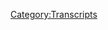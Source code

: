 {{DEFAULTSORT:
    #_TRANSCRIPT_0229:Mars Germans and Moon Leases
}}{{Transcript
    | title         = [[229: Mars Germans and Moon Leases]]
    | caption       = [https://knowledgefight.libsyn.com/knowledge-fight-mars-germans-and-moon-leases Listen to this episode on Libsyn]
    | episodeNumber = [[229: Mars Germans and Moon Leases|229]]
    | length        = 01:32:11
}}

{{MessageBox
    | header     = Warning: Bot Generated Content
    | text       = This transcript was automatically generated by transcription software and likely contains many mistakes and misattributions. Please check the audio for definitive quotes, attribution, and context.
    | image      = N3yvass4myg91.webp
    | imagewidth = 50px
    | id         = warning
}}

{{TranscriptBlock
    | name      = Unknown Speaker
    | timestamp = 00:00:00.000
    | text      = Andy in Kansas, you're on the air. Thanks for holding.
}}

{{TranscriptBlock
    | name      = Unknown Speaker
    | timestamp = 00:00:04.000
    | text      = Hello Alex, I'm a first time caller. I'm a huge fan. I love your work.
}}

{{TranscriptBlock
    | name      = Unknown Speaker
    | timestamp = 00:00:07.280
    | text      = I love you.
}}

{{TranscriptBlock
    | name      = Unknown Speaker
    | timestamp = 00:00:07.759
    | text      = Hey everybody, welcome back to Knowledge Fight. I'm Dan.
}}

{{TranscriptBlock
    | name      = Unknown Speaker
    | timestamp = 00:00:09.759
    | text      = I'm Jordan.
}}

{{TranscriptBlock
    | name      = Unknown Speaker
    | timestamp = 00:00:10.320
    | text      = We're a couple dudes. Like to sit around, drink novelty beverages,
}}

{{TranscriptBlock
    | name      = Unknown Speaker
    | timestamp = 00:00:12.560
    | text      = and talk a little bit about Alex Jones.
}}

{{TranscriptBlock
    | name      = Unknown Speaker
    | timestamp = 00:00:14.080
    | text      = Indeed we are. Dan.
}}

{{TranscriptBlock
    | name      = Unknown Speaker
    | timestamp = 00:00:15.759
    | text      = Jordan.
}}

{{TranscriptBlock
    | name      = Unknown Speaker
    | timestamp = 00:00:16.559
    | text      = Dan.
}}

{{TranscriptBlock
    | name      = Unknown Speaker
    | timestamp = 00:00:17.280
    | text      = Jordan.
}}

{{TranscriptBlock
    | name      = Unknown Speaker
    | timestamp = 00:00:18.239
    | text      = When was the last time you went to a museum?
}}

{{TranscriptBlock
    | name      = Unknown Speaker
    | timestamp = 00:00:21.039
    | text      = A museum, I believe the last time might have been over, does an aquarium count? No, that's-
}}

{{TranscriptBlock
    | name      = Unknown Speaker
    | timestamp = 00:00:26.480
    | text      = No, an aquarium. It's a fish museum.
}}

{{TranscriptBlock
    | name      = Unknown Speaker
    | timestamp = 00:00:28.000
    | text      = Fish museum. I went to Shedd Aquarium not too long ago. I went to that big museum downtown
}}

{{TranscriptBlock
    | name      = Unknown Speaker
    | timestamp = 00:00:32.799
    | text      = maybe like three years ago or so.
}}

{{TranscriptBlock
    | name      = Unknown Speaker
    | timestamp = 00:00:35.439
    | text      = Which? Chicago features a surprising number of-
}}

{{TranscriptBlock
    | name      = Unknown Speaker
    | timestamp = 00:00:38.320
    | text      = The Field Museum.
}}

{{TranscriptBlock
    | name      = Unknown Speaker
    | timestamp = 00:00:38.719
    | text      = Big museums. Oh, the Field Museum is great.
}}

{{TranscriptBlock
    | name      = Unknown Speaker
    | timestamp = 00:00:40.479
    | text      = Yeah, they went there because they had like a free day or something. I think my brother was in town.
}}

{{TranscriptBlock
    | name      = Unknown Speaker
    | timestamp = 00:00:44.479
    | text      = Did you touch something?
}}

{{TranscriptBlock
    | name      = Unknown Speaker
    | timestamp = 00:00:45.280
    | text      = Got real depressed because there was a whole big display about the
}}

{{TranscriptBlock
    | name      = Unknown Speaker
    | timestamp = 00:00:49.039
    | text      = extinctions that have happened over the years.
}}

{{TranscriptBlock
    | name      = Unknown Speaker
    | timestamp = 00:00:51.119
    | text      = Oh yeah.
}}

{{TranscriptBlock
    | name      = Unknown Speaker
    | timestamp = 00:00:51.679
    | text      = Like we're in one.
}}

{{TranscriptBlock
    | name      = Unknown Speaker
    | timestamp = 00:00:52.719
    | text      = Yeah.
}}

{{TranscriptBlock
    | name      = Unknown Speaker
    | timestamp = 00:00:53.280
    | text      = Kind of bummed me out a little bit like, hey, thanks museum.
}}

{{TranscriptBlock
    | name      = Unknown Speaker
    | timestamp = 00:00:56.320
    | text      = Did they have like a-
}}

{{TranscriptBlock
    | name      = Unknown Speaker
    | timestamp = 00:00:56.880
    | text      = You're bumming the shit out of me.
}}

{{TranscriptBlock
    | name      = Unknown Speaker
    | timestamp = 00:00:57.920
    | text      = Did they have like a next door where you walk in and it's like, and humans in 23 years will be gone.
}}

{{TranscriptBlock
    | name      = Unknown Speaker
    | timestamp = 00:01:03.359
    | text      = The end of the whole thing was kind of implying that.
}}

{{TranscriptBlock
    | name      = Unknown Speaker
    | timestamp = 00:01:07.040
    | text      = There was like a real like, are we going to be a part of this one?
}}

{{TranscriptBlock
    | name      = Unknown Speaker
    | timestamp = 00:01:10.560
    | text      = Yeah.
}}

{{TranscriptBlock
    | name      = Unknown Speaker
    | timestamp = 00:01:11.280
    | text      = Oh, great.
}}

{{TranscriptBlock
    | name      = Unknown Speaker
    | timestamp = 00:01:11.920
    | text      = Yeah. What was the-
}}

{{TranscriptBlock
    | name      = Unknown Speaker
    | timestamp = 00:01:13.040
    | text      = I think there was a recent report on biodiversity that said even if climate change doesn't kill us,
}}

{{TranscriptBlock
    | name      = Unknown Speaker
    | timestamp = 00:01:18.079
    | text      = the fact that we're destroying all of the species of the world means we're inevitably going to be
}}

{{TranscriptBlock
    | name      = Unknown Speaker
    | timestamp = 00:01:22.159
    | text      = dying.
}}

{{TranscriptBlock
    | name      = Unknown Speaker
    | timestamp = 00:01:22.560
    | text      = Alex Jones would tell you that any biodiversity assessment is really just code for eugenics about
}}

{{TranscriptBlock
    | name      = Unknown Speaker
    | timestamp = 00:01:27.040
    | text      = how they want to kill off all the humans. And I know that because I know a lot about Alex Jones.
}}

{{TranscriptBlock
    | name      = Unknown Speaker
    | timestamp = 00:01:31.760
    | text      = Hell, that's a transition right there.
}}

{{TranscriptBlock
    | name      = Unknown Speaker
    | timestamp = 00:01:33.920
    | text      = Thank you.
}}

{{TranscriptBlock
    | name      = Unknown Speaker
    | timestamp = 00:01:34.640
    | text      = God damn.
}}

{{TranscriptBlock
    | name      = Unknown Speaker
    | timestamp = 00:01:35.599
    | text      = Never been smoother.
}}

{{TranscriptBlock
    | name      = Unknown Speaker
    | timestamp = 00:01:36.400
    | text      = Oh, that's a miracle.
}}

{{TranscriptBlock
    | name      = Unknown Speaker
    | timestamp = 00:01:37.840
    | text      = You don't know anything about Alex Jones.
}}

{{TranscriptBlock
    | name      = Unknown Speaker
    | timestamp = 00:01:39.680
    | text      = And that's the show.
}}

{{TranscriptBlock
    | name      = Unknown Speaker
    | timestamp = 00:01:41.040
    | text      = Guys, today it's wacky Wednesday.
}}

{{TranscriptBlock
    | name      = Unknown Speaker
    | timestamp = 00:01:42.799
    | text      = Yay.
}}

{{TranscriptBlock
    | name      = Unknown Speaker
    | timestamp = 00:01:43.359
    | text      = So it is time for us to pay a visit to the wacky wacky world of the secret space program.
}}

{{TranscriptBlock
    | name      = Unknown Speaker
    | timestamp = 00:01:49.280
    | text      = Oh my God.
}}

{{TranscriptBlock
    | name      = Unknown Speaker
    | timestamp = 00:01:49.840
    | text      = I need a wacky Wednesday.
}}

{{TranscriptBlock
    | name      = Unknown Speaker
    | timestamp = 00:01:51.040
    | text      = Yeah, I know.
}}

{{TranscriptBlock
    | name      = Unknown Speaker
    | timestamp = 00:01:51.519
    | text      = Yeah.
}}

{{TranscriptBlock
    | name      = Unknown Speaker
    | timestamp = 00:01:52.079
    | text      = We have our end game coverage coming- not end game, sorry.
}}

{{TranscriptBlock
    | name      = Unknown Speaker
    | timestamp = 00:01:56.239
    | text      = The Obama deception coverage coming up next week.
}}

{{TranscriptBlock
    | name      = Unknown Speaker
    | timestamp = 00:01:59.120
    | text      = And that is a whole lot of Alex.
}}

{{TranscriptBlock
    | name      = Unknown Speaker
    | timestamp = 00:02:01.040
    | text      = So we want to give you guys a little break, a little reprieve from talking about Alex Jones
}}

{{TranscriptBlock
    | name      = Unknown Speaker
    | timestamp = 00:02:06.000
    | text      = to talk about the wonderful world of Project Camelot, where Carrie Cassidy, our intrepid
}}

{{TranscriptBlock
    | name      = Unknown Speaker
    | timestamp = 00:02:11.199
    | text      = investigative reporter, sits down with space weirdos and asks them pointed questions
}}

{{TranscriptBlock
    | name      = Unknown Speaker
    | timestamp = 00:02:16.159
    | text      = about their time in space.
}}

{{TranscriptBlock
    | name      = Unknown Speaker
    | timestamp = 00:02:17.360
    | text      = Perfect.
}}

{{TranscriptBlock
    | name      = Unknown Speaker
    | timestamp = 00:02:18.000
    | text      = Yeah.
}}

{{TranscriptBlock
    | name      = Unknown Speaker
    | timestamp = 00:02:18.319
    | text      = It's a perfect show format.
}}

{{TranscriptBlock
    | name      = Unknown Speaker
    | timestamp = 00:02:20.400
    | text      = It really is.
}}

{{TranscriptBlock
    | name      = Unknown Speaker
    | timestamp = 00:02:21.599
    | text      = It's pretty great until you get a racist play idea.
}}

{{TranscriptBlock
    | name      = Unknown Speaker
    | timestamp = 00:02:24.080
    | text      = Yeah, then it gets into trouble.
}}

{{TranscriptBlock
    | name      = Unknown Speaker
    | timestamp = 00:02:25.759
    | text      = Then it gets into trouble.
}}

{{TranscriptBlock
    | name      = Unknown Speaker
    | timestamp = 00:02:26.800
    | text      = Then it's a little ill-advised.
}}

{{TranscriptBlock
    | name      = Unknown Speaker
    | timestamp = 00:02:29.039
    | text      = But before we get going on today's show, I'd like to take a little moment to say thank
}}

{{TranscriptBlock
    | name      = Unknown Speaker
    | timestamp = 00:02:33.599
    | text      = you to somebody who has joined up with the team and has donated to the show, which we
}}

{{TranscriptBlock
    | name      = Unknown Speaker
    | timestamp = 00:02:38.319
    | text      = very much appreciate.
}}

{{TranscriptBlock
    | name      = Unknown Speaker
    | timestamp = 00:02:39.520
    | text      = So I'd like to say thank you so much to Molly Wobbles.
}}

{{TranscriptBlock
    | name      = Unknown Speaker
    | timestamp = 00:02:43.280
    | text      = You are now a policy wonk.
}}

{{TranscriptBlock
    | name      = Unknown Speaker
    | timestamp = 00:02:45.360
    | text      = I'm a policy wonk.
}}

{{TranscriptBlock
    | name      = Unknown Speaker
    | timestamp = 00:02:46.560
    | text      = Thank you.
}}

{{TranscriptBlock
    | name      = Unknown Speaker
    | timestamp = 00:02:47.280
    | text      = Thank you very much, Molly.
}}

{{TranscriptBlock
    | name      = Unknown Speaker
    | timestamp = 00:02:48.560
    | text      = So if you would like to support the show and what we do, you can go to our website, click
}}

{{TranscriptBlock
    | name      = Unknown Speaker
    | timestamp = 00:02:52.800
    | text      = that little button that says Support the Show over on KnowledgeFight.com.
}}

{{TranscriptBlock
    | name      = Unknown Speaker
    | timestamp = 00:02:56.240
    | text      = We would appreciate it.
}}

{{TranscriptBlock
    | name      = Unknown Speaker
    | timestamp = 00:02:57.919
    | text      = And that's that.
}}

{{TranscriptBlock
    | name      = Unknown Speaker
    | timestamp = 00:02:58.719
    | text      = Indeed you can.
}}

{{TranscriptBlock
    | name      = Unknown Speaker
    | timestamp = 00:02:59.680
    | text      = And we would.
}}

{{TranscriptBlock
    | name      = Unknown Speaker
    | timestamp = 00:03:00.879
    | text      = That's true.
}}

{{TranscriptBlock
    | name      = Unknown Speaker
    | timestamp = 00:03:01.520
    | text      = Is Molly Molly Wobble?
}}

{{TranscriptBlock
    | name      = Unknown Speaker
    | timestamp = 00:03:03.120
    | text      = Is it one word or two?
}}

{{TranscriptBlock
    | name      = Unknown Speaker
    | timestamp = 00:03:04.719
    | text      = It's Molly Wobble.
}}

{{TranscriptBlock
    | name      = Unknown Speaker
    | timestamp = 00:03:05.759
    | text      = So it's not Molly.
}}

{{TranscriptBlock
    | name      = Unknown Speaker
    | timestamp = 00:03:07.919
    | text      = It's Molly Wobble.
}}

{{TranscriptBlock
    | name      = Unknown Speaker
    | timestamp = 00:03:09.039
    | text      = Yeah, that's why I said the whole thing.
}}

{{TranscriptBlock
    | name      = Unknown Speaker
    | timestamp = 00:03:12.080
    | text      = I don't generally use people's last names.
}}

{{TranscriptBlock
    | name      = Unknown Speaker
    | timestamp = 00:03:13.680
    | text      = I don't know if people want me to use their last name.
}}

{{TranscriptBlock
    | name      = Unknown Speaker
    | timestamp = 00:03:16.479
    | text      = So I use the default of maybe a last initial sometimes.
}}

{{TranscriptBlock
    | name      = Unknown Speaker
    | timestamp = 00:03:20.240
    | text      = Right, right, right, right.
}}

{{TranscriptBlock
    | name      = Unknown Speaker
    | timestamp = 00:03:21.199
    | text      = Privacy.
}}

{{TranscriptBlock
    | name      = Unknown Speaker
    | timestamp = 00:03:21.919
    | text      = I think people would prefer you left their names out of it and just said their addresses.
}}

{{TranscriptBlock
    | name      = Unknown Speaker
    | timestamp = 00:03:26.560
    | text      = Or just came up with fun nicknames for everybody.
}}

{{TranscriptBlock
    | name      = Unknown Speaker
    | timestamp = 00:03:29.360
    | text      = So no one knows what I'm actually saying.
}}

{{TranscriptBlock
    | name      = Unknown Speaker
    | timestamp = 00:03:31.039
    | text      = Or social security numbers.
}}

{{TranscriptBlock
    | name      = Unknown Speaker
    | timestamp = 00:03:32.319
    | text      = That's a great way to identify people.
}}

{{TranscriptBlock
    | name      = Unknown Speaker
    | timestamp = 00:03:34.960
    | text      = It's a great nickname.
}}

{{TranscriptBlock
    | name      = Unknown Speaker
    | timestamp = 00:03:35.919
    | text      = My social security number is my nickname.
}}

{{TranscriptBlock
    | name      = Unknown Speaker
    | timestamp = 00:03:38.960
    | text      = So Jordan, today what we've got is an episode where the title of it is Secret Space Program
}}

{{TranscriptBlock
    | name      = Unknown Speaker
    | timestamp = 00:03:46.400
    | text      = Recruits.
}}

{{TranscriptBlock
    | name      = Unknown Speaker
    | timestamp = 00:03:47.360
    | text      = Okay, so we got multiple.
}}

{{TranscriptBlock
    | name      = Unknown Speaker
    | timestamp = 00:03:49.919
    | text      = Okay, all right, all right.
}}

{{TranscriptBlock
    | name      = Unknown Speaker
    | timestamp = 00:03:51.680
    | text      = So Carrie Cassidy sits down with a couple of dudes.
}}

{{TranscriptBlock
    | name      = Unknown Speaker
    | timestamp = 00:03:54.400
    | text      = One guy's name is Jason Rice and the other guy I believe is Tony Rodriguez.
}}

{{TranscriptBlock
    | name      = Unknown Speaker
    | timestamp = 00:03:59.199
    | text      = All right.
}}

{{TranscriptBlock
    | name      = Unknown Speaker
    | timestamp = 00:03:59.599
    | text      = They're two gentlemen who have been a part of the Secret Space Program and may or may
}}

{{TranscriptBlock
    | name      = Unknown Speaker
    | timestamp = 00:04:03.280
    | text      = not be super soldiers.
}}

{{TranscriptBlock
    | name      = Unknown Speaker
    | timestamp = 00:04:04.560
    | text      = Okay, all right.
}}

{{TranscriptBlock
    | name      = Unknown Speaker
    | timestamp = 00:04:05.520
    | text      = So that's very exciting.
}}

{{TranscriptBlock
    | name      = Unknown Speaker
    | timestamp = 00:04:07.199
    | text      = It also sounds like they could be the lead actors in a reboot of CHiPs.
}}

{{TranscriptBlock
    | name      = Unknown Speaker
    | timestamp = 00:04:11.520
    | text      = That's all I'm saying.
}}

{{TranscriptBlock
    | name      = Unknown Speaker
    | timestamp = 00:04:12.800
    | text      = Poncharelli, Tony Rodriguez.
}}

{{TranscriptBlock
    | name      = Unknown Speaker
    | timestamp = 00:04:14.960
    | text      = Yes, it's possible.
}}

{{TranscriptBlock
    | name      = Unknown Speaker
    | timestamp = 00:04:16.800
    | text      = But here is an out of context drop from today's show.
}}

{{TranscriptBlock
    | name      = Unknown Speaker
    | timestamp = 00:04:20.240
    | text      = And I know you have said you sort of started out as an Illuminati sex slave.
}}

{{TranscriptBlock
    | name      = Unknown Speaker
    | timestamp = 00:04:25.360
    | text      = Oh, oh boy, oh boy.
}}

{{TranscriptBlock
    | name      = Unknown Speaker
    | timestamp = 00:04:29.759
    | text      = It's a tough way to start out.
}}

{{TranscriptBlock
    | name      = Unknown Speaker
    | timestamp = 00:04:32.240
    | text      = If that were true, that would be the wrong reaction.
}}

{{TranscriptBlock
    | name      = Unknown Speaker
    | timestamp = 00:04:37.199
    | text      = I would say that's a tough like entry level position.
}}

{{TranscriptBlock
    | name      = Unknown Speaker
    | timestamp = 00:04:40.399
    | text      = You know, like, well, I started out as an Illuminati sex slave.
}}

{{TranscriptBlock
    | name      = Unknown Speaker
    | timestamp = 00:04:42.879
    | text      = Now I'm an accountant.
}}

{{TranscriptBlock
    | name      = Unknown Speaker
    | timestamp = 00:04:43.519
    | text      = I worked my way up.
}}

{{TranscriptBlock
    | name      = Unknown Speaker
    | timestamp = 00:04:44.399
    | text      = Yeah, absolutely.
}}

{{TranscriptBlock
    | name      = Unknown Speaker
    | timestamp = 00:04:45.759
    | text      = The American dream is possible for anyone.
}}

{{TranscriptBlock
    | name      = Unknown Speaker
    | timestamp = 00:04:48.480
    | text      = Yes.
}}

{{TranscriptBlock
    | name      = Unknown Speaker
    | timestamp = 00:04:48.800
    | text      = So that was in reference to Tony.
}}

{{TranscriptBlock
    | name      = Unknown Speaker
    | timestamp = 00:04:51.680
    | text      = Tony and Jason have different stories.
}}

{{TranscriptBlock
    | name      = Unknown Speaker
    | timestamp = 00:04:53.360
    | text      = They weren't in space together or anything like that.
}}

{{TranscriptBlock
    | name      = Unknown Speaker
    | timestamp = 00:04:55.600
    | text      = Right, right, right, right.
}}

{{TranscriptBlock
    | name      = Unknown Speaker
    | timestamp = 00:04:56.319
    | text      = But there are overlaps to their story, which is why they're on together.
}}

{{TranscriptBlock
    | name      = Unknown Speaker
    | timestamp = 00:04:59.439
    | text      = And I believe that they met each other through some internet forum and have become friends
}}

{{TranscriptBlock
    | name      = Unknown Speaker
    | timestamp = 00:05:04.160
    | text      = or something like that.
}}

{{TranscriptBlock
    | name      = Unknown Speaker
    | timestamp = 00:05:04.639
    | text      = I mean, that's nice.
}}

{{TranscriptBlock
    | name      = Unknown Speaker
    | timestamp = 00:05:06.079
    | text      = Sure.
}}

{{TranscriptBlock
    | name      = Unknown Speaker
    | timestamp = 00:05:06.399
    | text      = That's nice.
}}

{{TranscriptBlock
    | name      = Unknown Speaker
    | timestamp = 00:05:06.959
    | text      = I'm for it.
}}

{{TranscriptBlock
    | name      = Unknown Speaker
    | timestamp = 00:05:07.279
    | text      = You can all use a friend.
}}

{{TranscriptBlock
    | name      = Unknown Speaker
    | timestamp = 00:05:08.240
    | text      = I'm all about friendship.
}}

{{TranscriptBlock
    | name      = Unknown Speaker
    | timestamp = 00:05:10.079
    | text      = So here is Carrie Cassidy beginning the interview and starting it out.
}}

{{TranscriptBlock
    | name      = Unknown Speaker
    | timestamp = 00:05:15.519
    | text      = Hi, everyone.
}}

{{TranscriptBlock
    | name      = Unknown Speaker
    | timestamp = 00:05:16.240
    | text      = I'm Carrie Cassidy from Project Camelot.
}}

{{TranscriptBlock
    | name      = Unknown Speaker
    | timestamp = 00:05:18.639
    | text      = And I am here today with two very interesting individuals.
}}

{{TranscriptBlock
    | name      = Unknown Speaker
    | timestamp = 00:05:23.839
    | text      = And we're going to be talking about the secret space program, Mars, the moon, and these experiences
}}

{{TranscriptBlock
    | name      = Unknown Speaker
    | timestamp = 00:05:31.519
    | text      = that both these guys have been having in their past.
}}

{{TranscriptBlock
    | name      = Unknown Speaker
    | timestamp = 00:05:35.680
    | text      = And I'm not sure whether it's ongoing or not.
}}

{{TranscriptBlock
    | name      = Unknown Speaker
    | timestamp = 00:05:38.079
    | text      = So we're going to find that out.
}}

{{TranscriptBlock
    | name      = Unknown Speaker
    | timestamp = 00:05:39.360
    | text      = So we're just calling them secret space program recruits, kind of for a lack of another kind
}}

{{TranscriptBlock
    | name      = Unknown Speaker
    | timestamp = 00:05:47.199
    | text      = of designation.
}}

{{TranscriptBlock
    | name      = Unknown Speaker
    | timestamp = 00:05:49.600
    | text      = And they will both sort of share their titles, etc.
}}

{{TranscriptBlock
    | name      = Unknown Speaker
    | timestamp = 00:05:53.120
    | text      = Why don't you have a designation?
}}

{{TranscriptBlock
    | name      = Unknown Speaker
    | timestamp = 00:05:55.519
    | text      = I don't know.
}}

{{TranscriptBlock
    | name      = Unknown Speaker
    | timestamp = 00:05:56.000
    | text      = But isn't Alec against SSPR inhibitors?
}}

{{TranscriptBlock
    | name      = Unknown Speaker
    | timestamp = 00:06:00.399
    | text      = SSRI?
}}

{{TranscriptBlock
    | name      = Unknown Speaker
    | timestamp = 00:06:02.000
    | text      = Super Space Program Recruits.
}}

{{TranscriptBlock
    | name      = Unknown Speaker
    | timestamp = 00:06:03.600
    | text      = Ah, there we go.
}}

{{TranscriptBlock
    | name      = Unknown Speaker
    | timestamp = 00:06:04.879
    | text      = I gotcha.
}}

{{TranscriptBlock
    | name      = Unknown Speaker
    | timestamp = 00:06:06.240
    | text      = Come on.
}}

{{TranscriptBlock
    | name      = Unknown Speaker
    | timestamp = 00:06:07.600
    | text      = I believe he is.
}}

{{TranscriptBlock
    | name      = Unknown Speaker
    | timestamp = 00:06:08.399
    | text      = I think he thinks they're hallucinogen class.
}}

{{TranscriptBlock
    | name      = Unknown Speaker
    | timestamp = 00:06:11.279
    | text      = They are.
}}

{{TranscriptBlock
    | name      = Unknown Speaker
    | timestamp = 00:06:12.000
    | text      = I think that these people might be suffering from some hallucinations, to be perfectly
}}

{{TranscriptBlock
    | name      = Unknown Speaker
    | timestamp = 00:06:15.120
    | text      = honest.
}}

{{TranscriptBlock
    | name      = Unknown Speaker
    | timestamp = 00:06:15.439
    | text      = Maybe a little bit.
}}

{{TranscriptBlock
    | name      = Unknown Speaker
    | timestamp = 00:06:16.720
    | text      = So I feel like in the years that Carrie Cassidy has been doing this, she should have a designation
}}

{{TranscriptBlock
    | name      = Unknown Speaker
    | timestamp = 00:06:22.000
    | text      = for these people, like whatever level they're on.
}}

{{TranscriptBlock
    | name      = Unknown Speaker
    | timestamp = 00:06:24.639
    | text      = She shouldn't just randomly be like, oh, we're going to fucking call them recruits.
}}

{{TranscriptBlock
    | name      = Unknown Speaker
    | timestamp = 00:06:27.920
    | text      = Who knows?
}}

{{TranscriptBlock
    | name      = Unknown Speaker
    | timestamp = 00:06:28.399
    | text      = I mean, you could call them noncommissioned officers.
}}

{{TranscriptBlock
    | name      = Unknown Speaker
    | timestamp = 00:06:30.560
    | text      = Wouldn't that count?
}}

{{TranscriptBlock
    | name      = Unknown Speaker
    | timestamp = 00:06:31.279
    | text      = Sure.
}}

{{TranscriptBlock
    | name      = Unknown Speaker
    | timestamp = 00:06:31.600
    | text      = They're contractors.
}}

{{TranscriptBlock
    | name      = Unknown Speaker
    | timestamp = 00:06:33.279
    | text      = Contractors.
}}

{{TranscriptBlock
    | name      = Unknown Speaker
    | timestamp = 00:06:34.000
    | text      = That's nice.
}}

{{TranscriptBlock
    | name      = Unknown Speaker
    | timestamp = 00:06:34.639
    | text      = I like that.
}}

{{TranscriptBlock
    | name      = Unknown Speaker
    | timestamp = 00:06:35.199
    | text      = I'm not entirely sure.
}}

{{TranscriptBlock
    | name      = Unknown Speaker
    | timestamp = 00:06:36.639
    | text      = But here is the gentleman coming in, chiming in, saying hello so you can get used to their
}}

{{TranscriptBlock
    | name      = Unknown Speaker
    | timestamp = 00:06:42.079
    | text      = relative voices.
}}

{{TranscriptBlock
    | name      = Unknown Speaker
    | timestamp = 00:06:43.920
    | text      = So I'd like to welcome Jason Rice and Tony Rodriguez.
}}

{{TranscriptBlock
    | name      = Unknown Speaker
    | timestamp = 00:06:47.920
    | text      = And I'm going to switch the screen over to them here.
}}

{{TranscriptBlock
    | name      = Unknown Speaker
    | timestamp = 00:06:52.399
    | text      = And just bear with me if we do have some bandwidth issues.
}}

{{TranscriptBlock
    | name      = Unknown Speaker
    | timestamp = 00:06:56.399
    | text      = We have two guys on at once, and sometimes that can be an issue.
}}

{{TranscriptBlock
    | name      = Unknown Speaker
    | timestamp = 00:06:59.839
    | text      = All right.
}}

{{TranscriptBlock
    | name      = Unknown Speaker
    | timestamp = 00:07:00.240
    | text      = So go ahead.
}}

{{TranscriptBlock
    | name      = Unknown Speaker
    | timestamp = 00:07:01.759
    | text      = Real quick, that's important to consider.
}}

{{TranscriptBlock
    | name      = Unknown Speaker
    | timestamp = 00:07:03.920
    | text      = Is it an issue?
}}

{{TranscriptBlock
    | name      = Unknown Speaker
    | timestamp = 00:07:04.800
    | text      = Remember that as things go.
}}

{{TranscriptBlock
    | name      = Unknown Speaker
    | timestamp = 00:07:06.800
    | text      = I feel like that means it's going to come back into play.
}}

{{TranscriptBlock
    | name      = Unknown Speaker
    | timestamp = 00:07:08.879
    | text      = Guys, want to say hello to the audience?
}}

{{TranscriptBlock
    | name      = Unknown Speaker
    | timestamp = 00:07:11.839
    | text      = Well, certainly.
}}

{{TranscriptBlock
    | name      = Unknown Speaker
    | timestamp = 00:07:12.800
    | text      = Hello, everybody.
}}

{{TranscriptBlock
    | name      = Unknown Speaker
    | timestamp = 00:07:14.079
    | text      = Thank you for having me on your show today, Kerry.
}}

{{TranscriptBlock
    | name      = Unknown Speaker
    | timestamp = 00:07:16.240
    | text      = I certainly appreciate the opportunity.
}}

{{TranscriptBlock
    | name      = Unknown Speaker
    | timestamp = 00:07:18.000
    | text      = This is Jason.
}}

{{TranscriptBlock
    | name      = Unknown Speaker
    | timestamp = 00:07:18.800
    | text      = Yeah.
}}

{{TranscriptBlock
    | name      = Unknown Speaker
    | timestamp = 00:07:19.199
    | text      = Hi, everybody.
}}

{{TranscriptBlock
    | name      = Unknown Speaker
    | timestamp = 00:07:20.160
    | text      = It's good to be here.
}}

{{TranscriptBlock
    | name      = Unknown Speaker
    | timestamp = 00:07:21.279
    | text      = And it's great to be on media, Kerry, for the first time.
}}

{{TranscriptBlock
    | name      = Unknown Speaker
    | timestamp = 00:07:24.720
    | text      = And I'm glad to do this.
}}

{{TranscriptBlock
    | name      = Unknown Speaker
    | timestamp = 00:07:25.920
    | text      = This is my first time really with Jason live.
}}

{{TranscriptBlock
    | name      = Unknown Speaker
    | timestamp = 00:07:28.000
    | text      = We've been in contact with each other through Gaia for a while now.
}}

{{TranscriptBlock
    | name      = Unknown Speaker
    | timestamp = 00:07:32.160
    | text      = So it's good.
}}

{{TranscriptBlock
    | name      = Unknown Speaker
    | timestamp = 00:07:33.839
    | text      = I'm still learning about his story.
}}

{{TranscriptBlock
    | name      = Unknown Speaker
    | timestamp = 00:07:35.199
    | text      = I'm happy to be here and continue.
}}

{{TranscriptBlock
    | name      = Unknown Speaker
    | timestamp = 00:07:37.439
    | text      = Gaia, I believe that's the internet message board that they are.
}}

{{TranscriptBlock
    | name      = Unknown Speaker
    | timestamp = 00:07:40.879
    | text      = Oh, okay.
}}

{{TranscriptBlock
    | name      = Unknown Speaker
    | timestamp = 00:07:41.759
    | text      = Because I look, if we're dealing with the secret space program, it is entirely possible
}}

{{TranscriptBlock
    | name      = Unknown Speaker
    | timestamp = 00:07:48.959
    | text      = that there is a sentient over spirit that guides them to each other.
}}

{{TranscriptBlock
    | name      = Unknown Speaker
    | timestamp = 00:07:54.240
    | text      = We got hooked up together by the personification of Mother Earth.
}}

{{TranscriptBlock
    | name      = Unknown Speaker
    | timestamp = 00:07:57.839
    | text      = And we've been friends ever since.
}}

{{TranscriptBlock
    | name      = Unknown Speaker
    | timestamp = 00:08:00.639
    | text      = All right, man.
}}

{{TranscriptBlock
    | name      = Unknown Speaker
    | timestamp = 00:08:01.439
    | text      = You talk to a tree.
}}

{{TranscriptBlock
    | name      = Unknown Speaker
    | timestamp = 00:08:02.399
    | text      = Ah, rhizome theory, Dan.
}}

{{TranscriptBlock
    | name      = Unknown Speaker
    | timestamp = 00:08:05.519
    | text      = I would say that this interview is probably like, it starts out real hot and then it disappoints
}}

{{TranscriptBlock
    | name      = Unknown Speaker
    | timestamp = 00:08:15.920
    | text      = for a bit and then gets all right.
}}

{{TranscriptBlock
    | name      = Unknown Speaker
    | timestamp = 00:08:18.319
    | text      = It was an interesting experience listening to it because someone like Eddie Page or Mark
}}

{{TranscriptBlock
    | name      = Unknown Speaker
    | timestamp = 00:08:22.319
    | text      = Richards, whenever we have those people and it's kind of like the hits just keep coming.
}}

{{TranscriptBlock
    | name      = Unknown Speaker
    | timestamp = 00:08:26.079
    | text      = Oh yeah, they know what you want.
}}

{{TranscriptBlock
    | name      = Unknown Speaker
    | timestamp = 00:08:27.600
    | text      = This is ridiculous.
}}

{{TranscriptBlock
    | name      = Unknown Speaker
    | timestamp = 00:08:28.480
    | text      = This is ridiculous.
}}

{{TranscriptBlock
    | name      = Unknown Speaker
    | timestamp = 00:08:29.199
    | text      = They're fast food.
}}

{{TranscriptBlock
    | name      = Unknown Speaker
    | timestamp = 00:08:30.319
    | text      = That's what they are.
}}

{{TranscriptBlock
    | name      = Unknown Speaker
    | timestamp = 00:08:31.439
    | text      = They're just going for the lowest common denominator.
}}

{{TranscriptBlock
    | name      = Unknown Speaker
    | timestamp = 00:08:33.440
    | text      = Yeah, yeah.
}}

{{TranscriptBlock
    | name      = Unknown Speaker
    | timestamp = 00:08:33.840
    | text      = And you can hear from Jason Rice's voice already.
}}

{{TranscriptBlock
    | name      = Unknown Speaker
    | timestamp = 00:08:36.080
    | text      = He's kind of like a drab, dull, no nonsense kind of.
}}

{{TranscriptBlock
    | name      = Unknown Speaker
    | timestamp = 00:08:41.200
    | text      = He has a real boring voice is what I'm saying.
}}

{{TranscriptBlock
    | name      = Unknown Speaker
    | timestamp = 00:08:43.759
    | text      = Right.
}}

{{TranscriptBlock
    | name      = Unknown Speaker
    | timestamp = 00:08:44.159
    | text      = So he's not coming in with like a lot of the entertainment value that you would hope from
}}

{{TranscriptBlock
    | name      = Unknown Speaker
    | timestamp = 00:08:48.399
    | text      = a space weirdo.
}}

{{TranscriptBlock
    | name      = Unknown Speaker
    | timestamp = 00:08:50.000
    | text      = So that's tough.
}}

{{TranscriptBlock
    | name      = Unknown Speaker
    | timestamp = 00:08:50.799
    | text      = But like I said.
}}

{{TranscriptBlock
    | name      = Unknown Speaker
    | timestamp = 00:08:51.840
    | text      = Which supports his argument that perhaps he was telling the truth.
}}

{{TranscriptBlock
    | name      = Unknown Speaker
    | timestamp = 00:08:55.519
    | text      = It's possible.
}}

{{TranscriptBlock
    | name      = Unknown Speaker
    | timestamp = 00:08:56.159
    | text      = They always go for boring people to be Illuminati sex slaves.
}}

{{TranscriptBlock
    | name      = Unknown Speaker
    | timestamp = 00:08:59.600
    | text      = He wasn't the Illuminati sex slaves.
}}

{{TranscriptBlock
    | name      = Unknown Speaker
    | timestamp = 00:09:01.039
    | text      = That's that's Tony.
}}

{{TranscriptBlock
    | name      = Unknown Speaker
    | timestamp = 00:09:03.200
    | text      = But I told you this starts out hot.
}}

{{TranscriptBlock
    | name      = Unknown Speaker
    | timestamp = 00:09:06.320
    | text      = And here is the where Carrie starts reading their bios.
}}

{{TranscriptBlock
    | name      = Unknown Speaker
    | timestamp = 00:09:10.000
    | text      = And I was like, this is so promising.
}}

{{TranscriptBlock
    | name      = Unknown Speaker
    | timestamp = 00:09:12.960
    | text      = So it looks like at age two, Jason befriended a human appearing visitor named Steven or
}}

{{TranscriptBlock
    | name      = Unknown Speaker
    | timestamp = 00:09:21.519
    | text      = Stein.
}}

{{TranscriptBlock
    | name      = Unknown Speaker
    | timestamp = 00:09:22.320
    | text      = How do you say the name?
}}

{{TranscriptBlock
    | name      = Unknown Speaker
    | timestamp = 00:09:23.279
    | text      = Pull up, pull up.
}}

{{TranscriptBlock
    | name      = Unknown Speaker
    | timestamp = 00:09:24.960
    | text      = Steven.
}}

{{TranscriptBlock
    | name      = Unknown Speaker
    | timestamp = 00:09:25.600
    | text      = Steven was to observe and learn about Earth's cultures and people.
}}

{{TranscriptBlock
    | name      = Unknown Speaker
    | timestamp = 00:09:31.039
    | text      = This friendship marked a pivotal time.
}}

{{TranscriptBlock
    | name      = Unknown Speaker
    | timestamp = 00:09:33.360
    | text      = He's also a lawyer, which is he explained his lawyer and escape artist and those that
}}

{{TranscriptBlock
    | name      = Unknown Speaker
    | timestamp = 00:09:40.799
    | text      = have listened to.
}}

{{TranscriptBlock
    | name      = Unknown Speaker
    | timestamp = 00:09:41.759
    | text      = Also, this doesn't come back up at all.
}}

{{TranscriptBlock
    | name      = Unknown Speaker
    | timestamp = 00:09:45.039
    | text      = It never comes back up at all that he befriended Steven at the age of two.
}}

{{TranscriptBlock
    | name      = Unknown Speaker
    | timestamp = 00:09:49.039
    | text      = Doesn't go.
}}

{{TranscriptBlock
    | name      = Unknown Speaker
    | timestamp = 00:09:49.519
    | text      = No, that doesn't come back up.
}}

{{TranscriptBlock
    | name      = Unknown Speaker
    | timestamp = 00:09:50.799
    | text      = And secondly, it doesn't come back up.
}}

{{TranscriptBlock
    | name      = Unknown Speaker
    | timestamp = 00:09:52.399
    | text      = That that is why he is an escape artist.
}}

{{TranscriptBlock
    | name      = Unknown Speaker
    | timestamp = 00:09:55.600
    | text      = No idea what that means.
}}

{{TranscriptBlock
    | name      = Unknown Speaker
    | timestamp = 00:09:56.879
    | text      = That's why he's an escape artist.
}}

{{TranscriptBlock
    | name      = Unknown Speaker
    | timestamp = 00:09:58.159
    | text      = I would have loved to know so much more about him being the Houdini of secret space programs.
}}

{{TranscriptBlock
    | name      = Unknown Speaker
    | timestamp = 00:10:03.759
    | text      = But it goes on.
}}

{{TranscriptBlock
    | name      = Unknown Speaker
    | timestamp = 00:10:05.759
    | text      = Jimmy Church, his show, you will have heard some of that story, I'm sure, of course.
}}

{{TranscriptBlock
    | name      = Unknown Speaker
    | timestamp = 00:10:12.720
    | text      = And ultimately, he got involved in a military my lab situation and he was identified as
}}

{{TranscriptBlock
    | name      = Unknown Speaker
    | timestamp = 00:10:20.320
    | text      = an intuitive empath.
}}

{{TranscriptBlock
    | name      = Unknown Speaker
    | timestamp = 00:10:21.919
    | text      = Of course, enrolled in experimental behavior studies.
}}

{{TranscriptBlock
    | name      = Unknown Speaker
    | timestamp = 00:10:25.679
    | text      = That's what you do with them in 1977.
}}

{{TranscriptBlock
    | name      = Unknown Speaker
    | timestamp = 00:10:28.879
    | text      = And I guess in 1986 is the end of a seven plus year my lab training.
}}

{{TranscriptBlock
    | name      = Unknown Speaker
    | timestamp = 00:10:36.000
    | text      = 1977.
}}

{{TranscriptBlock
    | name      = Unknown Speaker
    | timestamp = 00:10:37.600
    | text      = This guy would have been under 10 years old in 1977.
}}

{{TranscriptBlock
    | name      = Unknown Speaker
    | timestamp = 00:10:41.519
    | text      = So just consider that you get him young, right in regime.
}}

{{TranscriptBlock
    | name      = Unknown Speaker
    | timestamp = 00:10:45.600
    | text      = And most of his time in active duty pertains to a program that he was involved in.
}}

{{TranscriptBlock
    | name      = Unknown Speaker
    | timestamp = 00:10:54.480
    | text      = And I'm going to kind of skim through this quickly and we'll just jump over.
}}

{{TranscriptBlock
    | name      = Unknown Speaker
    | timestamp = 00:11:00.720
    | text      = That's a little rude.
}}

{{TranscriptBlock
    | name      = Unknown Speaker
    | timestamp = 00:11:02.639
    | text      = OK, so Tony, he just she just jumps over to Tony and I'm like, hey, hey, Carrie, this
}}

{{TranscriptBlock
    | name      = Unknown Speaker
    | timestamp = 00:11:06.879
    | text      = guy was friends with an alien guy like what in her world?
}}

{{TranscriptBlock
    | name      = Unknown Speaker
    | timestamp = 00:11:10.639
    | text      = He's oh, you're just friends with an alien.
}}

{{TranscriptBlock
    | name      = Unknown Speaker
    | timestamp = 00:11:12.879
    | text      = Sure, I know a guy with a telescope, Dan.
}}

{{TranscriptBlock
    | name      = Unknown Speaker
    | timestamp = 00:11:15.919
    | text      = He works at a bus station.
}}

{{TranscriptBlock
    | name      = Unknown Speaker
    | timestamp = 00:11:17.759
    | text      = I guess that is kind of blase on it's do regular.
}}

{{TranscriptBlock
    | name      = Unknown Speaker
    | timestamp = 00:11:22.879
    | text      = Yeah, oh, wait, wait.
}}

{{TranscriptBlock
    | name      = Unknown Speaker
    | timestamp = 00:11:25.679
    | text      = Hold on.
}}

{{TranscriptBlock
    | name      = Unknown Speaker
    | timestamp = 00:11:26.000
    | text      = You know, one alien.
}}

{{TranscriptBlock
    | name      = Unknown Speaker
    | timestamp = 00:11:28.000
    | text      = Right.
}}

{{TranscriptBlock
    | name      = Unknown Speaker
    | timestamp = 00:11:28.240
    | text      = I know cocktail parties full of aliens.
}}

{{TranscriptBlock
    | name      = Unknown Speaker
    | timestamp = 00:11:30.720
    | text      = Get bent.
}}

{{TranscriptBlock
    | name      = Unknown Speaker
    | timestamp = 00:11:32.000
    | text      = Get bent, Mr. Rice.
}}

{{TranscriptBlock
    | name      = Unknown Speaker
    | timestamp = 00:11:36.639
    | text      = Let's see.
}}

{{TranscriptBlock
    | name      = Unknown Speaker
    | timestamp = 00:11:37.039
    | text      = He says he's 46 years of married father.
}}

{{TranscriptBlock
    | name      = Unknown Speaker
    | timestamp = 00:11:40.320
    | text      = I love first of all, hold on.
}}

{{TranscriptBlock
    | name      = Unknown Speaker
    | timestamp = 00:11:43.039
    | text      = The phrasing of that is amazing.
}}

{{TranscriptBlock
    | name      = Unknown Speaker
    | timestamp = 00:11:44.399
    | text      = Wait, he's four.
}}

{{TranscriptBlock
    | name      = Unknown Speaker
    | timestamp = 00:11:45.200
    | text      = I don't understand how old he is.
}}

{{TranscriptBlock
    | name      = Unknown Speaker
    | timestamp = 00:11:47.679
    | text      = He's 46 years.
}}

{{TranscriptBlock
    | name      = Unknown Speaker
    | timestamp = 00:11:48.639
    | text      = Is his child 46?
}}

{{TranscriptBlock
    | name      = Unknown Speaker
    | timestamp = 00:11:51.360
    | text      = Does it start from when he got married?
}}

{{TranscriptBlock
    | name      = Unknown Speaker
    | timestamp = 00:11:53.279
    | text      = Is he 46 years old?
}}

{{TranscriptBlock
    | name      = Unknown Speaker
    | timestamp = 00:11:54.799
    | text      = That's the problem with the language.
}}

{{TranscriptBlock
    | name      = Unknown Speaker
    | timestamp = 00:11:56.320
    | text      = But no, he's 46 years old.
}}

{{TranscriptBlock
    | name      = Unknown Speaker
    | timestamp = 00:11:57.840
    | text      = OK, so he's 46 years old, married father.
}}

{{TranscriptBlock
    | name      = Unknown Speaker
    | timestamp = 00:12:02.080
    | text      = So she couldn't have come up with a worse way to know.
}}

{{TranscriptBlock
    | name      = Unknown Speaker
    | timestamp = 00:12:05.039
    | text      = That's the most confusing possible way to say something that's very simple to say.
}}

{{TranscriptBlock
    | name      = Unknown Speaker
    | timestamp = 00:12:09.279
    | text      = Yeah, and from a name, I can't pronounce Michigan.
}}

{{TranscriptBlock
    | name      = Unknown Speaker
    | timestamp = 00:12:14.960
    | text      = He doesn't keep select.
}}

{{TranscriptBlock
    | name      = Unknown Speaker
    | timestamp = 00:12:16.000
    | text      = He calls himself a working class man.
}}

{{TranscriptBlock
    | name      = Unknown Speaker
    | timestamp = 00:12:18.159
    | text      = No, it's pronounced Michigan.
}}

{{TranscriptBlock
    | name      = Unknown Speaker
    | timestamp = 00:12:19.519
    | text      = Normal is kind of a question mark there.
}}

{{TranscriptBlock
    | name      = Unknown Speaker
    | timestamp = 00:12:22.720
    | text      = Let's see.
}}

{{TranscriptBlock
    | name      = Unknown Speaker
    | timestamp = 00:12:24.720
    | text      = I was involved.
}}

{{TranscriptBlock
    | name      = Unknown Speaker
    | timestamp = 00:12:26.320
    | text      = He calls himself a human.
}}

{{TranscriptBlock
    | name      = Unknown Speaker
    | timestamp = 00:12:28.080
    | text      = I think you're calling yourself sort of a slave or a sex slave involved with satanic
}}

{{TranscriptBlock
    | name      = Unknown Speaker
    | timestamp = 00:12:34.240
    | text      = worshiping and being used in this way.
}}

{{TranscriptBlock
    | name      = Unknown Speaker
    | timestamp = 00:12:37.759
    | text      = I'm assuming this wasn't with your permission, but we're going to.
}}

{{TranscriptBlock
    | name      = Unknown Speaker
    | timestamp = 00:12:40.480
    | text      = That wouldn't be a slave then.
}}

{{TranscriptBlock
    | name      = Unknown Speaker
    | timestamp = 00:12:41.840
    | text      = Um, well, Dan, Dan, we need to start getting into the Dom sub relationships that exist.
}}

{{TranscriptBlock
    | name      = Unknown Speaker
    | timestamp = 00:12:49.759
    | text      = That'll be part of our Obama deception coverage.
}}

{{TranscriptBlock
    | name      = Unknown Speaker
    | timestamp = 00:12:52.480
    | text      = We're going to find that out.
}}

{{TranscriptBlock
    | name      = Unknown Speaker
    | timestamp = 00:12:53.919
    | text      = And later sold off to secret space programs where he served on Mars for a short time as
}}

{{TranscriptBlock
    | name      = Unknown Speaker
    | timestamp = 00:12:59.360
    | text      = a support server, as a support soldier for the Mars Company Corporation.
}}

{{TranscriptBlock
    | name      = Unknown Speaker
    | timestamp = 00:13:04.639
    | text      = Wait, you go directly from sex slave to soldier.
}}

{{TranscriptBlock
    | name      = Unknown Speaker
    | timestamp = 00:13:07.759
    | text      = And then got involved in the series colony Corp where he lived for over a decade and
}}

{{TranscriptBlock
    | name      = Unknown Speaker
    | timestamp = 00:13:14.080
    | text      = was working on German ships as a repairman and eventually in cargo engineer on interstellar
}}

{{TranscriptBlock
    | name      = Unknown Speaker
    | timestamp = 00:13:19.360
    | text      = trade missions.
}}

{{TranscriptBlock
    | name      = Unknown Speaker
    | timestamp = 00:13:20.799
    | text      = See now part of his story is that they are able to digitally train people, you know,
}}

{{TranscriptBlock
    | name      = Unknown Speaker
    | timestamp = 00:13:25.440
    | text      = like in the matrix, like in the matrix.
}}

{{TranscriptBlock
    | name      = Unknown Speaker
    | timestamp = 00:13:26.960
    | text      = So all of this stuff about like, he doesn't have the qualifications to do that.
}}

{{TranscriptBlock
    | name      = Unknown Speaker
    | timestamp = 00:13:30.320
    | text      = It's taken care of by like, I just downloaded Kung Fu.
}}

{{TranscriptBlock
    | name      = Unknown Speaker
    | timestamp = 00:13:33.519
    | text      = Not an issue for me.
}}

{{TranscriptBlock
    | name      = Unknown Speaker
    | timestamp = 00:13:34.879
    | text      = Main issue.
}}

{{TranscriptBlock
    | name      = Unknown Speaker
    | timestamp = 00:13:37.279
    | text      = So wait, he just like the people, the Illuminati who owned him as a sex slave.
}}

{{TranscriptBlock
    | name      = Unknown Speaker
    | timestamp = 00:13:44.320
    | text      = We'll learn a little bit more about that, but yeah.
}}

{{TranscriptBlock
    | name      = Unknown Speaker
    | timestamp = 00:13:46.720
    | text      = They just gave up his papers.
}}

{{TranscriptBlock
    | name      = Unknown Speaker
    | timestamp = 00:13:48.960
    | text      = Like they, they sold them off.
}}

{{TranscriptBlock
    | name      = Unknown Speaker
    | timestamp = 00:13:50.559
    | text      = They, I don't think I have this clip because it was in a particularly boring stretch of
}}

{{TranscriptBlock
    | name      = Unknown Speaker
    | timestamp = 00:13:55.039
    | text      = the show, but I believe that as Tony explains that they were drugging their sex slaves and
}}

{{TranscriptBlock
    | name      = Unknown Speaker
    | timestamp = 00:13:59.679
    | text      = stuff like that, but then they changed to a different drug to drug them.
}}

{{TranscriptBlock
    | name      = Unknown Speaker
    | timestamp = 00:14:03.360
    | text      = Sure.
}}

{{TranscriptBlock
    | name      = Unknown Speaker
    | timestamp = 00:14:03.679
    | text      = And he was allergic to that drug.
}}

{{TranscriptBlock
    | name      = Unknown Speaker
    | timestamp = 00:14:05.200
    | text      = So they sold him off.
}}

{{TranscriptBlock
    | name      = Unknown Speaker
    | timestamp = 00:14:06.399
    | text      = I believe that that is how he explained.
}}

{{TranscriptBlock
    | name      = Unknown Speaker
    | timestamp = 00:14:08.720
    | text      = I'm going to be honest.
}}

{{TranscriptBlock
    | name      = Unknown Speaker
    | timestamp = 00:14:09.759
    | text      = That is the most reasonable explanation I have ever heard on a project.
}}

{{TranscriptBlock
    | name      = Unknown Speaker
    | timestamp = 00:14:14.159
    | text      = Camela.
}}

{{TranscriptBlock
    | name      = Unknown Speaker
    | timestamp = 00:14:14.559
    | text      = Are you kidding me?
}}

{{TranscriptBlock
    | name      = Unknown Speaker
    | timestamp = 00:14:15.120
    | text      = He's allergic to their sex drug.
}}

{{TranscriptBlock
    | name      = Unknown Speaker
    | timestamp = 00:14:17.279
    | text      = You can't use him anymore.
}}

{{TranscriptBlock
    | name      = Unknown Speaker
    | timestamp = 00:14:18.720
    | text      = Tony's not terrible at war games.
}}

{{TranscriptBlock
    | name      = Unknown Speaker
    | timestamp = 00:14:21.279
    | text      = Like he is pretty decent that like, all right, that's plausible.
}}

{{TranscriptBlock
    | name      = Unknown Speaker
    | timestamp = 00:14:24.879
    | text      = All right.
}}

{{TranscriptBlock
    | name      = Unknown Speaker
    | timestamp = 00:14:25.600
    | text      = That's a simple.
}}

{{TranscriptBlock
    | name      = Unknown Speaker
    | timestamp = 00:14:26.879
    | text      = Also cuts through any of this conspiracy bullshit.
}}

{{TranscriptBlock
    | name      = Unknown Speaker
    | timestamp = 00:14:30.399
    | text      = It's not like, oh, I was not.
}}

{{TranscriptBlock
    | name      = Unknown Speaker
    | timestamp = 00:14:32.559
    | text      = I mean, it doesn't, but I mean, in terms of this one exact moment of just like pure, like,
}}

{{TranscriptBlock
    | name      = Unknown Speaker
    | timestamp = 00:14:37.759
    | text      = no, I didn't have to fight off anybody.
}}

{{TranscriptBlock
    | name      = Unknown Speaker
    | timestamp = 00:14:39.919
    | text      = I didn't have to make an argument for my freedom.
}}

{{TranscriptBlock
    | name      = Unknown Speaker
    | timestamp = 00:14:43.519
    | text      = I wasn't saved by anybody.
}}

{{TranscriptBlock
    | name      = Unknown Speaker
    | timestamp = 00:14:45.600
    | text      = I was allergic to this new drug.
}}

{{TranscriptBlock
    | name      = Unknown Speaker
    | timestamp = 00:14:47.679
    | text      = So I got kicked off the study, you know?
}}

{{TranscriptBlock
    | name      = Unknown Speaker
    | timestamp = 00:14:49.919
    | text      = Sorry.
}}

{{TranscriptBlock
    | name      = Unknown Speaker
    | timestamp = 00:14:50.399
    | text      = Yeah.
}}

{{TranscriptBlock
    | name      = Unknown Speaker
    | timestamp = 00:14:50.799
    | text      = Bummer.
}}

{{TranscriptBlock
    | name      = Unknown Speaker
    | timestamp = 00:14:51.200
    | text      = It's like, they gave me a nice recommendation whenever I became a soldier though.
}}

{{TranscriptBlock
    | name      = Unknown Speaker
    | timestamp = 00:14:55.120
    | text      = If you're already in for a penny, that'll help you get in for a pound.
}}

{{TranscriptBlock
    | name      = Unknown Speaker
    | timestamp = 00:14:58.720
    | text      = Basically that's, that's the sort of answer where it's like, I tip my cap to you.
}}

{{TranscriptBlock
    | name      = Unknown Speaker
    | timestamp = 00:15:02.399
    | text      = You have decent improv chops.
}}

{{TranscriptBlock
    | name      = Unknown Speaker
    | timestamp = 00:15:03.519
    | text      = He's allergic.
}}

{{TranscriptBlock
    | name      = Unknown Speaker
    | timestamp = 00:15:04.399
    | text      = Yeah.
}}

{{TranscriptBlock
    | name      = Unknown Speaker
    | timestamp = 00:15:04.639
    | text      = You're a decent storyteller, Tony.
}}

{{TranscriptBlock
    | name      = Unknown Speaker
    | timestamp = 00:15:06.399
    | text      = So in this next, oh, one of the other reasons that that also matches up that idea of like,
}}

{{TranscriptBlock
    | name      = Unknown Speaker
    | timestamp = 00:15:11.120
    | text      = he got sold to the, the secret space program is you can hear it there that he worked on
}}

{{TranscriptBlock
    | name      = Unknown Speaker
    | timestamp = 00:15:17.200
    | text      = the Mars colony corporation and then ended up in the Cirrus colony corporation.
}}

{{TranscriptBlock
    | name      = Unknown Speaker
    | timestamp = 00:15:23.519
    | text      = And that's because people like him, his side of Carrie Cassidy's whistleblower team,
}}

{{TranscriptBlock
    | name      = Unknown Speaker
    | timestamp = 00:15:29.200
    | text      = they're very big into the idea that these are corporate entities.
}}

{{TranscriptBlock
    | name      = Unknown Speaker
    | timestamp = 00:15:32.720
    | text      = These are like businesses in space.
}}

{{TranscriptBlock
    | name      = Unknown Speaker
    | timestamp = 00:15:35.120
    | text      = Like an alien.
}}

{{TranscriptBlock
    | name      = Unknown Speaker
    | timestamp = 00:15:37.039
    | text      = Sure.
}}

{{TranscriptBlock
    | name      = Unknown Speaker
    | timestamp = 00:15:37.519
    | text      = Yeah.
}}

{{TranscriptBlock
    | name      = Unknown Speaker
    | timestamp = 00:15:37.759
    | text      = The corporation that owns the, yeah, yeah.
}}

{{TranscriptBlock
    | name      = Unknown Speaker
    | timestamp = 00:15:39.919
    | text      = It always goes back to a movie.
}}

{{TranscriptBlock
    | name      = Unknown Speaker
    | timestamp = 00:15:41.519
    | text      = It always goes back to a movie.
}}

{{TranscriptBlock
    | name      = Unknown Speaker
    | timestamp = 00:15:42.960
    | text      = There's something that he's...
}}

{{TranscriptBlock
    | name      = Unknown Speaker
    | timestamp = 00:15:43.840
    | text      = The dreams of men, Dan.
}}

{{TranscriptBlock
    | name      = Unknown Speaker
    | timestamp = 00:15:45.279
    | text      = Sure.
}}

{{TranscriptBlock
    | name      = Unknown Speaker
    | timestamp = 00:15:45.600
    | text      = Science fiction is just the dreams of men, quote, William Shakespeare.
}}

{{TranscriptBlock
    | name      = Unknown Speaker
    | timestamp = 00:15:50.960
    | text      = There's something he's going to say later that I don't think is from a movie that fucking,
}}

{{TranscriptBlock
    | name      = Unknown Speaker
    | timestamp = 00:15:54.960
    | text      = I listened to this twice and missed it both times and I'm so glad that I ended up finding
}}

{{TranscriptBlock
    | name      = Unknown Speaker
    | timestamp = 00:16:00.480
    | text      = it because he says something that I think is the pinnacle of ludicrous.
}}

{{TranscriptBlock
    | name      = Unknown Speaker
    | timestamp = 00:16:03.600
    | text      = Okay.
}}

{{TranscriptBlock
    | name      = Unknown Speaker
    | timestamp = 00:16:04.080
    | text      = But we'll get there as we get there.
}}

{{TranscriptBlock
    | name      = Unknown Speaker
    | timestamp = 00:16:06.000
    | text      = For now, we have to find out how did Tony end up getting into this whole situation?
}}

{{TranscriptBlock
    | name      = Unknown Speaker
    | timestamp = 00:16:10.720
    | text      = Because I don't think you sign up to be an Illuminati sex slave.
}}

{{TranscriptBlock
    | name      = Unknown Speaker
    | timestamp = 00:16:14.799
    | text      = I think that that's a situation probably where it's, you're not thrilled with the situation.
}}

{{TranscriptBlock
    | name      = Unknown Speaker
    | timestamp = 00:16:20.559
    | text      = Wouldn't it be funny if it was actually Steen who sold them?
}}

{{TranscriptBlock
    | name      = Unknown Speaker
    | timestamp = 00:16:22.879
    | text      = It could. And then they...
}}

{{TranscriptBlock
    | name      = Unknown Speaker
    | timestamp = 00:16:24.720
    | text      = We don't know.
}}

{{TranscriptBlock
    | name      = Unknown Speaker
    | timestamp = 00:16:25.440
    | text      = And he, but Tony, er, but...
}}

{{TranscriptBlock
    | name      = Unknown Speaker
    | timestamp = 00:16:27.200
    | text      = That's totally possible. We have no idea.
}}

{{TranscriptBlock
    | name      = Unknown Speaker
    | timestamp = 00:16:29.039
    | text      = Rice knew this the whole time and he's becoming his friend as kind of a way to like
}}

{{TranscriptBlock
    | name      = Unknown Speaker
    | timestamp = 00:16:33.440
    | text      = make up for the...
}}

{{TranscriptBlock
    | name      = Unknown Speaker
    | timestamp = 00:16:34.480
    | text      = Rice is part of the serious corporation colony.
}}

{{TranscriptBlock
    | name      = Unknown Speaker
    | timestamp = 00:16:37.600
    | text      = Yeah. And he's keeping tabs on him too.
}}

{{TranscriptBlock
    | name      = Unknown Speaker
    | timestamp = 00:16:39.200
    | text      = All this is entirely possible.
}}

{{TranscriptBlock
    | name      = Unknown Speaker
    | timestamp = 00:16:40.480
    | text      = Yeah.
}}

{{TranscriptBlock
    | name      = Unknown Speaker
    | timestamp = 00:16:40.960
    | text      = But in this clip, we find out that it was absolutely not something that he found on,
}}

{{TranscriptBlock
    | name      = Unknown Speaker
    | timestamp = 00:16:45.360
    | text      = I don't know, Zip Recruiter.
}}

{{TranscriptBlock
    | name      = Unknown Speaker
    | timestamp = 00:16:50.000
    | text      = Something like that.
}}

{{TranscriptBlock
    | name      = Unknown Speaker
    | timestamp = 00:16:51.120
    | text      = Hey, hey, they do not advertise with us, Dan.
}}

{{TranscriptBlock
    | name      = Unknown Speaker
    | timestamp = 00:16:53.919
    | text      = I also don't think that if they did,
}}

{{TranscriptBlock
    | name      = Unknown Speaker
    | timestamp = 00:16:55.600
    | text      = they would like me implying that Illuminati sex slave openings might be posted.
}}

{{TranscriptBlock
    | name      = Unknown Speaker
    | timestamp = 00:17:00.159
    | text      = Why wouldn't you though?
}}

{{TranscriptBlock
    | name      = Unknown Speaker
    | timestamp = 00:17:01.360
    | text      = If you want to be an Illuminati sex slave, check out ziprecruiter.com.
}}

{{TranscriptBlock
    | name      = Unknown Speaker
    | timestamp = 00:17:06.000
    | text      = Well, I didn't go through, um, I wasn't groomed for the space program.
}}

{{TranscriptBlock
    | name      = Unknown Speaker
    | timestamp = 00:17:10.640
    | text      = I was, I was kind of more of a victim of it.
}}

{{TranscriptBlock
    | name      = Unknown Speaker
    | timestamp = 00:17:12.960
    | text      = Like in the early years, I had made somebody mad that had access to it.
}}

{{TranscriptBlock
    | name      = Unknown Speaker
    | timestamp = 00:17:16.799
    | text      = And they put me in that, in that program, the score and back or whatever,
}}

{{TranscriptBlock
    | name      = Unknown Speaker
    | timestamp = 00:17:21.599
    | text      = however you want to call it, whatever we call it nowadays.
}}

{{TranscriptBlock
    | name      = Unknown Speaker
    | timestamp = 00:17:24.640
    | text      = Where I was taken at night and did 20 years and put back.
}}

{{TranscriptBlock
    | name      = Unknown Speaker
    | timestamp = 00:17:28.160
    | text      = And during that time I was a slave.
}}

{{TranscriptBlock
    | name      = Unknown Speaker
    | timestamp = 00:17:30.400
    | text      = So it was done as a punishment to me.
}}

{{TranscriptBlock
    | name      = Unknown Speaker
    | timestamp = 00:17:32.160
    | text      = It wasn't because I was the best man for the job.
}}

{{TranscriptBlock
    | name      = Unknown Speaker
    | timestamp = 00:17:35.359
    | text      = So my particular situation is much different
}}

{{TranscriptBlock
    | name      = Unknown Speaker
    | timestamp = 00:17:38.400
    | text      = than other people you've heard in that regard.
}}

{{TranscriptBlock
    | name      = Unknown Speaker
    | timestamp = 00:17:40.720
    | text      = But why me and Jason are working together is what I've found is that,
}}

{{TranscriptBlock
    | name      = Unknown Speaker
    | timestamp = 00:17:43.839
    | text      = you know, since I've done my first, I've done over 40 interviews now.
}}

{{TranscriptBlock
    | name      = Unknown Speaker
    | timestamp = 00:17:47.279
    | text      = And since the first one's with Dr. Salah, people have reached out to me
}}

{{TranscriptBlock
    | name      = Unknown Speaker
    | timestamp = 00:17:51.200
    | text      = and most people don't remember as much.
}}

{{TranscriptBlock
    | name      = Unknown Speaker
    | timestamp = 00:17:53.440
    | text      = And people that remember quite a bit don't want to talk about it.
}}

{{TranscriptBlock
    | name      = Unknown Speaker
    | timestamp = 00:17:56.319
    | text      = And what I've found is that the absolute best therapy
}}

{{TranscriptBlock
    | name      = Unknown Speaker
    | timestamp = 00:17:59.519
    | text      = is to speak to other people that experience it.
}}

{{TranscriptBlock
    | name      = Unknown Speaker
    | timestamp = 00:18:01.519
    | text      = And me and Jason have been able to do that.
}}

{{TranscriptBlock
    | name      = Unknown Speaker
    | timestamp = 00:18:05.279
    | text      = I can respect that a little.
}}

{{TranscriptBlock
    | name      = Unknown Speaker
    | timestamp = 00:18:07.839
    | text      = I love the last part.
}}

{{TranscriptBlock
    | name      = Unknown Speaker
    | timestamp = 00:18:09.359
    | text      = I'm not a big fan of the first part.
}}

{{TranscriptBlock
    | name      = Unknown Speaker
    | timestamp = 00:18:10.880
    | text      = Right, right.
}}

{{TranscriptBlock
    | name      = Unknown Speaker
    | timestamp = 00:18:12.000
    | text      = So he made somebody who had access to the Secret Space program angry one time.
}}

{{TranscriptBlock
    | name      = Unknown Speaker
    | timestamp = 00:18:18.640
    | text      = And then spent the next 20 years a sex slave.
}}

{{TranscriptBlock
    | name      = Unknown Speaker
    | timestamp = 00:18:21.759
    | text      = It's also kind of important to consider that he's 46 years old.
}}

{{TranscriptBlock
    | name      = Unknown Speaker
    | timestamp = 00:18:25.359
    | text      = And he will later say that this happened in 1982.
}}

{{TranscriptBlock
    | name      = Unknown Speaker
    | timestamp = 00:18:28.559
    | text      = And he has been married for 46 years on top of that.
}}

{{TranscriptBlock
    | name      = Unknown Speaker
    | timestamp = 00:18:31.359
    | text      = He would have to have been 10 years old when this happened.
}}

{{TranscriptBlock
    | name      = Unknown Speaker
    | timestamp = 00:18:34.000
    | text      = So he pissed off someone in the Secret Space program when he was 10.
}}

{{TranscriptBlock
    | name      = Unknown Speaker
    | timestamp = 00:18:36.799
    | text      = And as punishment he was taken off world for 20 years
}}

{{TranscriptBlock
    | name      = Unknown Speaker
    | timestamp = 00:18:39.680
    | text      = and then put back into his body the exact moment that he was taken from.
}}

{{TranscriptBlock
    | name      = Unknown Speaker
    | timestamp = 00:18:43.119
    | text      = Oh, oh, that's his, that's his angle.
}}

{{TranscriptBlock
    | name      = Unknown Speaker
    | timestamp = 00:18:45.599
    | text      = That's all of their thing.
}}

{{TranscriptBlock
    | name      = Unknown Speaker
    | timestamp = 00:18:46.799
    | text      = I thought he was physically taken.
}}

{{TranscriptBlock
    | name      = Unknown Speaker
    | timestamp = 00:18:49.279
    | text      = No, this is all, this is all in his head.
}}

{{TranscriptBlock
    | name      = Unknown Speaker
    | timestamp = 00:18:51.759
    | text      = Or no, this is all metaphysical.
}}

{{TranscriptBlock
    | name      = Unknown Speaker
    | timestamp = 00:18:54.400
    | text      = No, it actually happened, but he got put back in.
}}

{{TranscriptBlock
    | name      = Unknown Speaker
    | timestamp = 00:18:58.559
    | text      = Who cares?
}}

{{TranscriptBlock
    | name      = Unknown Speaker
    | timestamp = 00:18:59.200
    | text      = It's the same thing with...
}}

{{TranscriptBlock
    | name      = Unknown Speaker
    | timestamp = 00:19:00.240
    | text      = So how does his body get back?
}}

{{TranscriptBlock
    | name      = Unknown Speaker
    | timestamp = 00:19:01.920
    | text      = We'll get into it.
}}

{{TranscriptBlock
    | name      = Unknown Speaker
    | timestamp = 00:19:02.720
    | text      = Okay.
}}

{{TranscriptBlock
    | name      = Unknown Speaker
    | timestamp = 00:19:03.359
    | text      = It's the same thing with when we heard that interview with Randy Kramer.
}}

{{TranscriptBlock
    | name      = Unknown Speaker
    | timestamp = 00:19:06.480
    | text      = He had the same situation where he got taken and then...
}}

{{TranscriptBlock
    | name      = Unknown Speaker
    | timestamp = 00:19:08.960
    | text      = Right, right, right.
}}

{{TranscriptBlock
    | name      = Unknown Speaker
    | timestamp = 00:19:09.839
    | text      = I got that one.
}}

{{TranscriptBlock
    | name      = Unknown Speaker
    | timestamp = 00:19:10.640
    | text      = I believe his version of it was that he got cloned or something like that.
}}

{{TranscriptBlock
    | name      = Unknown Speaker
    | timestamp = 00:19:14.799
    | text      = They made a younger clone to put back into...
}}

{{TranscriptBlock
    | name      = Unknown Speaker
    | timestamp = 00:19:18.799
    | text      = Who cares?
}}

{{TranscriptBlock
    | name      = Unknown Speaker
    | timestamp = 00:19:19.440
    | text      = It's all nonsense.
}}

{{TranscriptBlock
    | name      = Unknown Speaker
    | timestamp = 00:19:20.319
    | text      = And we'll, I trust you.
}}

{{TranscriptBlock
    | name      = Unknown Speaker
    | timestamp = 00:19:22.319
    | text      = I promise you...
}}

{{TranscriptBlock
    | name      = Unknown Speaker
    | timestamp = 00:19:22.960
    | text      = Please don't trust me.
}}

{{TranscriptBlock
    | name      = Unknown Speaker
    | timestamp = 00:19:23.920
    | text      = I promise you that...
}}

{{TranscriptBlock
    | name      = Unknown Speaker
    | timestamp = 00:19:25.119
    | text      = How dare you say that?
}}

{{TranscriptBlock
    | name      = Unknown Speaker
    | timestamp = 00:19:26.079
    | text      = This will come back.
}}

{{TranscriptBlock
    | name      = Unknown Speaker
    | timestamp = 00:19:26.960
    | text      = Everything will come back.
}}

{{TranscriptBlock
    | name      = Unknown Speaker
    | timestamp = 00:19:28.400
    | text      = So now we've got to learn a little bit more.
}}

{{TranscriptBlock
    | name      = Unknown Speaker
    | timestamp = 00:19:30.160
    | text      = Except for Steen?
}}

{{TranscriptBlock
    | name      = Unknown Speaker
    | timestamp = 00:19:31.279
    | text      = Steen doesn't come back, nor does Escape Artistry.
}}

{{TranscriptBlock
    | name      = Unknown Speaker
    | timestamp = 00:19:33.599
    | text      = How does that not come back?
}}

{{TranscriptBlock
    | name      = Unknown Speaker
    | timestamp = 00:19:35.039
    | text      = It should.
}}

{{TranscriptBlock
    | name      = Unknown Speaker
    | timestamp = 00:19:35.539
    | text      = So we learn here more about Jason, and in this clip, it's only a minute long,
}}

{{TranscriptBlock
    | name      = Unknown Speaker
    | timestamp = 00:19:40.900
    | text      = but he drops a couple of bombshell pieces of information
}}

{{TranscriptBlock
    | name      = Unknown Speaker
    | timestamp = 00:19:44.180
    | text      = that Kerry does not follow up on until later in the interview.
}}

{{TranscriptBlock
    | name      = Unknown Speaker
    | timestamp = 00:19:50.180
    | text      = The name of the program that I was a part of was called Career Return,
}}

{{TranscriptBlock
    | name      = Unknown Speaker
    | timestamp = 00:19:54.819
    | text      = and it essentially was Earth providing 24,000, approximately,
}}

{{TranscriptBlock
    | name      = Unknown Speaker
    | timestamp = 00:20:00.579
    | text      = 24,000 ground forces for use by the Mars-German Breakaway Civilization.
}}

{{TranscriptBlock
    | name      = Unknown Speaker
    | timestamp = 00:20:06.740
    | text      = Mars-German?
}}

{{TranscriptBlock
    | name      = Unknown Speaker
    | timestamp = 00:20:07.859
    | text      = What we were told initially was that it was going to be used for border patrol.
}}

{{TranscriptBlock
    | name      = Unknown Speaker
    | timestamp = 00:20:12.819
    | text      = But what?
}}

{{TranscriptBlock
    | name      = Unknown Speaker
    | timestamp = 00:20:14.019
    | text      = That what it was, what it amounted to, was a false flag operation
}}

{{TranscriptBlock
    | name      = Unknown Speaker
    | timestamp = 00:20:18.819
    | text      = in which we were helping...
}}

{{TranscriptBlock
    | name      = Unknown Speaker
    | timestamp = 00:20:20.819
    | text      = Mars-German false flag!
}}

{{TranscriptBlock
    | name      = Unknown Speaker
    | timestamp = 00:20:22.259
    | text      = ...defend their planet.
}}

{{TranscriptBlock
    | name      = Unknown Speaker
    | timestamp = 00:20:24.660
    | text      = There weren't enough of us to fight for them,
}}

{{TranscriptBlock
    | name      = Unknown Speaker
    | timestamp = 00:20:26.980
    | text      = so our mission was to help train, help them build up their defenses,
}}

{{TranscriptBlock
    | name      = Unknown Speaker
    | timestamp = 00:20:32.900
    | text      = help them to create their own...
}}

{{TranscriptBlock
    | name      = Unknown Speaker
    | timestamp = 00:20:35.940
    | text      = How are you being so boring about this?!
}}

{{TranscriptBlock
    | name      = Unknown Speaker
    | timestamp = 00:20:38.900
    | text      = You just said Mars-German false flag attack!
}}

{{TranscriptBlock
    | name      = Unknown Speaker
    | timestamp = 00:20:42.420
    | text      = ...and the 20 years that I spent in that program,
}}

{{TranscriptBlock
    | name      = Unknown Speaker
    | timestamp = 00:20:47.619
    | text      = I made it up through the rank of major.
}}

{{TranscriptBlock
    | name      = Unknown Speaker
    | timestamp = 00:20:50.339
    | text      = So they're always 20 years?
}}

{{TranscriptBlock
    | name      = Unknown Speaker
    | timestamp = 00:20:52.019
    | text      = Yeah, yeah, yeah.
}}

{{TranscriptBlock
    | name      = Unknown Speaker
    | timestamp = 00:20:53.059
    | text      = Both of them are 20 years.
}}

{{TranscriptBlock
    | name      = Unknown Speaker
    | timestamp = 00:20:54.740
    | text      = It's a nice round number.
}}

{{TranscriptBlock
    | name      = Unknown Speaker
    | timestamp = 00:20:55.700
    | text      = Well, first of all, Mars-German is something that should set off alarm bells.
}}

{{TranscriptBlock
    | name      = Unknown Speaker
    | timestamp = 00:20:59.220
    | text      = That should be the first thing that you think!
}}

{{TranscriptBlock
    | name      = Unknown Speaker
    | timestamp = 00:21:01.299
    | text      = I believe that we will learn by the time this is over
}}

{{TranscriptBlock
    | name      = Unknown Speaker
    | timestamp = 00:21:04.900
    | text      = that we have Nazis in space, and that is unfortunate.
}}

{{TranscriptBlock
    | name      = Unknown Speaker
    | timestamp = 00:21:07.700
    | text      = Certainly, I don't want to be the one to bring you that news.
}}

{{TranscriptBlock
    | name      = Unknown Speaker
    | timestamp = 00:21:10.099
    | text      = Dude, I already assumed that.
}}

{{TranscriptBlock
    | name      = Unknown Speaker
    | timestamp = 00:21:11.700
    | text      = I take no pleasure in reporting that there are Nazis in space,
}}

{{TranscriptBlock
    | name      = Unknown Speaker
    | timestamp = 00:21:15.460
    | text      = and they're very much in play.
}}

{{TranscriptBlock
    | name      = Unknown Speaker
    | timestamp = 00:21:16.819
    | text      = Yeah.
}}

{{TranscriptBlock
    | name      = Unknown Speaker
    | timestamp = 00:21:17.299
    | text      = But the other part is...
}}

{{TranscriptBlock
    | name      = Unknown Speaker
    | timestamp = 00:21:18.740
    | text      = The only thing worse than a regular Nazi is a space Nazi, Dan!
}}

{{TranscriptBlock
    | name      = Unknown Speaker
    | timestamp = 00:21:22.180
    | text      = When I hear that clip, I can't not think about the Iraq war.
}}

{{TranscriptBlock
    | name      = Unknown Speaker
    | timestamp = 00:21:27.140
    | text      = Yeah, absolutely.
}}

{{TranscriptBlock
    | name      = Unknown Speaker
    | timestamp = 00:21:28.980
    | text      = I feel like that is entirely a poetic way of describing what happened with Iraq.
}}

{{TranscriptBlock
    | name      = Unknown Speaker
    | timestamp = 00:21:34.339
    | text      = Because if you want to talk about false flags and things like that,
}}

{{TranscriptBlock
    | name      = Unknown Speaker
    | timestamp = 00:21:37.140
    | text      = everyone, not everyone, but a lot of people believe that 9-11 was done as a false flag
}}

{{TranscriptBlock
    | name      = Unknown Speaker
    | timestamp = 00:21:41.700
    | text      = in order to precipitate involvement in Iraq to get Saddam Hussein out of power.
}}

{{TranscriptBlock
    | name      = Unknown Speaker
    | timestamp = 00:21:46.660
    | text      = That sort of thing.
}}

{{TranscriptBlock
    | name      = Unknown Speaker
    | timestamp = 00:21:47.539
    | text      = So you take that piece, that's there.
}}

{{TranscriptBlock
    | name      = Unknown Speaker
    | timestamp = 00:21:49.460
    | text      = Him being like, we weren't there to fight,
}}

{{TranscriptBlock
    | name      = Unknown Speaker
    | timestamp = 00:21:52.819
    | text      = we were there to try and train these Martians or aliens in order to figure out border control.
}}

{{TranscriptBlock
    | name      = Unknown Speaker
    | timestamp = 00:22:01.700
    | text      = Yeah, yeah, yeah.
}}

{{TranscriptBlock
    | name      = Unknown Speaker
    | timestamp = 00:22:02.500
    | text      = We were out there winning the hearts and minds of the Martian Nazis.
}}

{{TranscriptBlock
    | name      = Unknown Speaker
    | timestamp = 00:22:05.940
    | text      = And we were trying to make it so Iraq could protect itself.
}}

{{TranscriptBlock
    | name      = Unknown Speaker
    | timestamp = 00:22:08.900
    | text      = Yeah, that was the whole guy.
}}

{{TranscriptBlock
    | name      = Unknown Speaker
    | timestamp = 00:22:10.500
    | text      = All I hear is a thinly veiled metaphor for our failed foreign policy over the last...
}}

{{TranscriptBlock
    | name      = Unknown Speaker
    | timestamp = 00:22:16.740
    | text      = or war policy over the last decade.
}}

{{TranscriptBlock
    | name      = Unknown Speaker
    | timestamp = 00:22:20.019
    | text      = And we don't need the 9-11 false flag.
}}

{{TranscriptBlock
    | name      = Unknown Speaker
    | timestamp = 00:22:24.099
    | text      = The regular lies that we're told to get us into Iraq should be more than enough for you,
}}

{{TranscriptBlock
    | name      = Unknown Speaker
    | timestamp = 00:22:30.660
    | text      = for everybody to be like, hey, that's evil, awful shit.
}}

{{TranscriptBlock
    | name      = Unknown Speaker
    | timestamp = 00:22:33.859
    | text      = They lie.
}}

{{TranscriptBlock
    | name      = Unknown Speaker
    | timestamp = 00:22:34.660
    | text      = They literally lied on purpose and we're dying.
}}

{{TranscriptBlock
    | name      = Unknown Speaker
    | timestamp = 00:22:38.019
    | text      = Like, did you hear that George W. Bush got a fucking medal?
}}

{{TranscriptBlock
    | name      = Unknown Speaker
    | timestamp = 00:22:41.380
    | text      = I saw that.
}}

{{TranscriptBlock
    | name      = Unknown Speaker
    | timestamp = 00:22:42.019
    | text      = He just got a fucking medal, Dan.
}}

{{TranscriptBlock
    | name      = Unknown Speaker
    | timestamp = 00:22:44.180
    | text      = Yeah, it's weird.
}}

{{TranscriptBlock
    | name      = Unknown Speaker
    | timestamp = 00:22:45.299
    | text      = I'm not going to say anything other than that man should be prosecuted for war crimes.
}}

{{TranscriptBlock
    | name      = Unknown Speaker
    | timestamp = 00:22:49.700
    | text      = Send him to the Hague.
}}

{{TranscriptBlock
    | name      = Unknown Speaker
    | timestamp = 00:22:50.579
    | text      = But at the very least, he shouldn't get a medal.
}}

{{TranscriptBlock
    | name      = Unknown Speaker
    | timestamp = 00:22:53.539
    | text      = Right, right.
}}

{{TranscriptBlock
    | name      = Unknown Speaker
    | timestamp = 00:22:54.019
    | text      = That seems like the reverse.
}}

{{TranscriptBlock
    | name      = Unknown Speaker
    | timestamp = 00:22:55.460
    | text      = Yeah, the bare minimum is don't give him any medals.
}}

{{TranscriptBlock
    | name      = Unknown Speaker
    | timestamp = 00:22:59.220
    | text      = It's like if you set a building on fire and then you put out the fire
}}

{{TranscriptBlock
    | name      = Unknown Speaker
    | timestamp = 00:23:02.980
    | text      = and you get an award for putting out the fire.
}}

{{TranscriptBlock
    | name      = Unknown Speaker
    | timestamp = 00:23:05.619
    | text      = It's very weird.
}}

{{TranscriptBlock
    | name      = Unknown Speaker
    | timestamp = 00:23:06.740
    | text      = Don't even successfully put out the fire.
}}

{{TranscriptBlock
    | name      = Unknown Speaker
    | timestamp = 00:23:08.579
    | text      = My metaphor doesn't track.
}}

{{TranscriptBlock
    | name      = Unknown Speaker
    | timestamp = 00:23:09.460
    | text      = If you set a fire and then we're like, oh, next guy's problem.
}}

{{TranscriptBlock
    | name      = Unknown Speaker
    | timestamp = 00:23:13.700
    | text      = And then we got a medal for the fire.
}}

{{TranscriptBlock
    | name      = Unknown Speaker
    | timestamp = 00:23:16.099
    | text      = Very weird.
}}

{{TranscriptBlock
    | name      = Unknown Speaker
    | timestamp = 00:23:16.660
    | text      = Yeah.
}}

{{TranscriptBlock
    | name      = Unknown Speaker
    | timestamp = 00:23:17.859
    | text      = So in this next clip, we hear that Jason himself, he already hinted at this.
}}

{{TranscriptBlock
    | name      = Unknown Speaker
    | timestamp = 00:23:22.099
    | text      = He was there for 20 years over in space working with the space Germans.
}}

{{TranscriptBlock
    | name      = Unknown Speaker
    | timestamp = 00:23:27.940
    | text      = And of course, he gets back just minutes after he left.
}}

{{TranscriptBlock
    | name      = Unknown Speaker
    | timestamp = 00:23:31.539
    | text      = And you went up through the ranks.
}}

{{TranscriptBlock
    | name      = Unknown Speaker
    | timestamp = 00:23:33.140
    | text      = And how many years do you consider yourself having served in the secret space program?
}}

{{TranscriptBlock
    | name      = Unknown Speaker
    | timestamp = 00:23:37.940
    | text      = Um, my term of service in IDARF was just over 20 years.
}}

{{TranscriptBlock
    | name      = Unknown Speaker
    | timestamp = 00:23:51.380
    | text      = It's like the worst mac product.
}}

{{TranscriptBlock
    | name      = Unknown Speaker
    | timestamp = 00:23:54.339
    | text      = Does IDARF eat cats too?
}}

{{TranscriptBlock
    | name      = Unknown Speaker
    | timestamp = 00:23:57.700
    | text      = IDARF stands for like, Interplanetary Defense and Readiness Forces.
}}

{{TranscriptBlock
    | name      = Unknown Speaker
    | timestamp = 00:24:04.500
    | text      = I believe is what IDARF stands for.
}}

{{TranscriptBlock
    | name      = Unknown Speaker
    | timestamp = 00:24:06.660
    | text      = But yeah, that's secret space program can do better than IDARF.
}}

{{TranscriptBlock
    | name      = Unknown Speaker
    | timestamp = 00:24:15.460
    | text      = Oh, man.
}}

{{TranscriptBlock
    | name      = Unknown Speaker
    | timestamp = 00:24:18.259
    | text      = Okay.
}}

{{TranscriptBlock
    | name      = Unknown Speaker
    | timestamp = 00:24:18.500
    | text      = But in real time, were you gone for like, you know, three hours or were you gone for,
}}

{{TranscriptBlock
    | name      = Unknown Speaker
    | timestamp = 00:24:24.339
    | text      = you know, longer period of time?
}}

{{TranscriptBlock
    | name      = Unknown Speaker
    | timestamp = 00:24:26.420
    | text      = How does that work in Earth years?
}}

{{TranscriptBlock
    | name      = Unknown Speaker
    | timestamp = 00:24:28.579
    | text      = Um, it worked out that the amount of equal time was 20 years and two months, but my reinsertion
}}

{{TranscriptBlock
    | name      = Unknown Speaker
    | timestamp = 00:24:36.740
    | text      = back to the initial departure point happened within a couple of hours of my receiving my
}}

{{TranscriptBlock
    | name      = Unknown Speaker
    | timestamp = 00:24:44.740
    | text      = change of orders.
}}

{{TranscriptBlock
    | name      = Unknown Speaker
    | timestamp = 00:24:45.779
    | text      = Why?
}}

{{TranscriptBlock
    | name      = Unknown Speaker
    | timestamp = 00:24:47.140
    | text      = Okay, so.
}}

{{TranscriptBlock
    | name      = Unknown Speaker
    | timestamp = 00:24:48.819
    | text      = Well, the why a couple of hours?
}}

{{TranscriptBlock
    | name      = Unknown Speaker
    | timestamp = 00:24:50.579
    | text      = Because that can be explained by a night's sleep or something like that.
}}

{{TranscriptBlock
    | name      = Unknown Speaker
    | timestamp = 00:24:54.339
    | text      = A couple hours is very easy for you to be like, that's the amount of time that I wasn't
}}

{{TranscriptBlock
    | name      = Unknown Speaker
    | timestamp = 00:24:59.619
    | text      = here.
}}

{{TranscriptBlock
    | name      = Unknown Speaker
    | timestamp = 00:24:59.940
    | text      = No one would have noticed if it was overnight, but someone would fucking notice if you were
}}

{{TranscriptBlock
    | name      = Unknown Speaker
    | timestamp = 00:25:04.660
    | text      = gone for 20 years and then came back.
}}

{{TranscriptBlock
    | name      = Unknown Speaker
    | timestamp = 00:25:06.980
    | text      = This is important because I know, but why, if you can do it in a couple of, if you can
}}

{{TranscriptBlock
    | name      = Unknown Speaker
    | timestamp = 00:25:10.740
    | text      = do it within a couple of hours, why can't you do it within 20 minutes or instantly?
}}

{{TranscriptBlock
    | name      = Unknown Speaker
    | timestamp = 00:25:15.619
    | text      = It makes no sense.
}}

{{TranscriptBlock
    | name      = Unknown Speaker
    | timestamp = 00:25:16.740
    | text      = Why a couple hours?
}}

{{TranscriptBlock
    | name      = Unknown Speaker
    | timestamp = 00:25:17.940
    | text      = Totally.
}}

{{TranscriptBlock
    | name      = Unknown Speaker
    | timestamp = 00:25:18.420
    | text      = You're preaching to the fucking choir.
}}

{{TranscriptBlock
    | name      = Unknown Speaker
    | timestamp = 00:25:25.220
    | text      = I empathize with your complaints.
}}

{{TranscriptBlock
    | name      = Unknown Speaker
    | timestamp = 00:25:27.380
    | text      = I'm furious.
}}

{{TranscriptBlock
    | name      = Unknown Speaker
    | timestamp = 00:25:28.420
    | text      = I don't have an answer for that, but there must be a secret space reason.
}}

{{TranscriptBlock
    | name      = Unknown Speaker
    | timestamp = 00:25:32.019
    | text      = I don't know.
}}

{{TranscriptBlock
    | name      = Unknown Speaker
    | timestamp = 00:25:33.700
    | text      = There's gotta be some sort of like, you know what?
}}

{{TranscriptBlock
    | name      = Unknown Speaker
    | timestamp = 00:25:35.460
    | text      = They still have to do the paperwork on Earth or something like that.
}}

{{TranscriptBlock
    | name      = Unknown Speaker
    | timestamp = 00:25:38.420
    | text      = They still have to do the paperwork.
}}

{{TranscriptBlock
    | name      = Unknown Speaker
    | timestamp = 00:25:39.380
    | text      = I don't know.
}}

{{TranscriptBlock
    | name      = Unknown Speaker
    | timestamp = 00:25:40.180
    | text      = I don't know.
}}

{{TranscriptBlock
    | name      = Unknown Speaker
    | timestamp = 00:25:41.619
    | text      = Instantaneous, I understand.
}}

{{TranscriptBlock
    | name      = Unknown Speaker
    | timestamp = 00:25:43.299
    | text      = Maybe.
}}

{{TranscriptBlock
    | name      = Unknown Speaker
    | timestamp = 00:25:43.859
    | text      = Because then there could be some sort of a time paradox where two of you exist in the
}}

{{TranscriptBlock
    | name      = Unknown Speaker
    | timestamp = 00:25:47.539
    | text      = same place.
}}

{{TranscriptBlock
    | name      = Unknown Speaker
    | timestamp = 00:25:48.180
    | text      = I suppose, I suppose.
}}

{{TranscriptBlock
    | name      = Unknown Speaker
    | timestamp = 00:25:49.700
    | text      = Who knows?
}}

{{TranscriptBlock
    | name      = Unknown Speaker
    | timestamp = 00:25:50.420
    | text      = Anyway, it always is the same with these people because they need there to be like, Oh, there's
}}

{{TranscriptBlock
    | name      = Unknown Speaker
    | timestamp = 00:25:54.819
    | text      = proof, but there's no proof.
}}

{{TranscriptBlock
    | name      = Unknown Speaker
    | timestamp = 00:25:57.059
    | text      = You know, that's sort of thing like, Oh yeah, I was gone for a couple hours.
}}

{{TranscriptBlock
    | name      = Unknown Speaker
    | timestamp = 00:25:59.859
    | text      = You can ask my parents like that.
}}

{{TranscriptBlock
    | name      = Unknown Speaker
    | timestamp = 00:26:01.619
    | text      = Great.
}}

{{TranscriptBlock
    | name      = Unknown Speaker
    | timestamp = 00:26:02.420
    | text      = No, no.
}}

{{TranscriptBlock
    | name      = Unknown Speaker
    | timestamp = 00:26:03.539
    | text      = And it's not even the reverse where it's like a, like in contact where it's like, Oh, she
}}

{{TranscriptBlock
    | name      = Unknown Speaker
    | timestamp = 00:26:08.660
    | text      = was gone for no time at all.
}}

{{TranscriptBlock
    | name      = Unknown Speaker
    | timestamp = 00:26:10.500
    | text      = But then you have 24 hours of static on the screen or whatever it is.
}}

{{TranscriptBlock
    | name      = Unknown Speaker
    | timestamp = 00:26:16.339
    | text      = Like they don't, they don't even have that.
}}

{{TranscriptBlock
    | name      = Unknown Speaker
    | timestamp = 00:26:17.940
    | text      = It's just like, eh, it was a couple hours.
}}

{{TranscriptBlock
    | name      = Unknown Speaker
    | timestamp = 00:26:20.180
    | text      = No, there's nothing.
}}

{{TranscriptBlock
    | name      = Unknown Speaker
    | timestamp = 00:26:20.980
    | text      = And in this next clip, we get like is another attempt on Jason's part to imply that there
}}

{{TranscriptBlock
    | name      = Unknown Speaker
    | timestamp = 00:26:25.619
    | text      = was hard evidence, but there's not really hard evidence anymore.
}}

{{TranscriptBlock
    | name      = Unknown Speaker
    | timestamp = 00:26:30.339
    | text      = The enhancements that we received were Nanite driven.
}}

{{TranscriptBlock
    | name      = Unknown Speaker
    | timestamp = 00:26:34.980
    | text      = And of course, all of those Nanites were cleaned from my system.
}}

{{TranscriptBlock
    | name      = Unknown Speaker
    | timestamp = 00:26:39.619
    | text      = All of the enhancements that I had during the time were gone.
}}

{{TranscriptBlock
    | name      = Unknown Speaker
    | timestamp = 00:26:43.220
    | text      = So when you say Nanites, just sorry, but you say Nanites, you're talking about nano.
}}

{{TranscriptBlock
    | name      = Unknown Speaker
    | timestamp = 00:26:51.859
    | text      = Okay.
}}

{{TranscriptBlock
    | name      = Unknown Speaker
    | timestamp = 00:26:52.099
    | text      = Well, we're getting nano right now from every human on the planet.
}}

{{TranscriptBlock
    | name      = Unknown Speaker
    | timestamp = 00:26:56.339
    | text      = So I doubt that it's actually cleared out of your system completely because we've all
}}

{{TranscriptBlock
    | name      = Unknown Speaker
    | timestamp = 00:27:00.180
    | text      = got it.
}}

{{TranscriptBlock
    | name      = Unknown Speaker
    | timestamp = 00:27:00.660
    | text      = But yeah, given that you have enhancements that IDARV provided were cleaned out.
}}

{{TranscriptBlock
    | name      = Unknown Speaker
    | timestamp = 00:27:08.180
    | text      = So any of the others present in the atmosphere, there's a short, of course, there's a chance
}}

{{TranscriptBlock
    | name      = Unknown Speaker
    | timestamp = 00:27:15.220
    | text      = that we're breathing them every day.
}}

{{TranscriptBlock
    | name      = Unknown Speaker
    | timestamp = 00:27:17.220
    | text      = So he had nanotechnology super soldier enhancements that were put into his body, but they flushed
}}

{{TranscriptBlock
    | name      = Unknown Speaker
    | timestamp = 00:27:22.339
    | text      = them all out of his system once he left.
}}

{{TranscriptBlock
    | name      = Unknown Speaker
    | timestamp = 00:27:24.099
    | text      = So that we can't prove that one either.
}}

{{TranscriptBlock
    | name      = Unknown Speaker
    | timestamp = 00:27:26.900
    | text      = When?
}}

{{TranscriptBlock
    | name      = Unknown Speaker
    | timestamp = 00:27:27.700
    | text      = What?
}}

{{TranscriptBlock
    | name      = Unknown Speaker
    | timestamp = 00:27:28.019
    | text      = When did they flush them all of it out of his body?
}}

{{TranscriptBlock
    | name      = Unknown Speaker
    | timestamp = 00:27:29.940
    | text      = Right before they put him back a couple hours after he left.
}}

{{TranscriptBlock
    | name      = Unknown Speaker
    | timestamp = 00:27:33.380
    | text      = Oh, okay.
}}

{{TranscriptBlock
    | name      = Unknown Speaker
    | timestamp = 00:27:34.259
    | text      = So he was physically disappeared.
}}

{{TranscriptBlock
    | name      = Unknown Speaker
    | timestamp = 00:27:36.259
    | text      = Mm-hmm.
}}

{{TranscriptBlock
    | name      = Unknown Speaker
    | timestamp = 00:27:37.460
    | text      = Because I thought with our other boy, yeah, he was like mentally taken away.
}}

{{TranscriptBlock
    | name      = Unknown Speaker
    | timestamp = 00:27:44.099
    | text      = I don't think so.
}}

{{TranscriptBlock
    | name      = Unknown Speaker
    | timestamp = 00:27:44.980
    | text      = I think that was another physical abduction.
}}

{{TranscriptBlock
    | name      = Unknown Speaker
    | timestamp = 00:27:48.019
    | text      = I think all of them, I don't know, man, they play fast and loose with details.
}}

{{TranscriptBlock
    | name      = Unknown Speaker
    | timestamp = 00:27:52.819
    | text      = That's true.
}}

{{TranscriptBlock
    | name      = Unknown Speaker
    | timestamp = 00:27:53.140
    | text      = I can't really, look, I don't know what IDARV's policy is on this in terms of like physical
}}

{{TranscriptBlock
    | name      = Unknown Speaker
    | timestamp = 00:27:58.339
    | text      = kidnapping or just taking someone's consciousness.
}}

{{TranscriptBlock
    | name      = Unknown Speaker
    | timestamp = 00:28:01.460
    | text      = Yeah, yeah.
}}

{{TranscriptBlock
    | name      = Unknown Speaker
    | timestamp = 00:28:02.500
    | text      = But it's my interpretation that they're talking about physically, their body's going.
}}

{{TranscriptBlock
    | name      = Unknown Speaker
    | timestamp = 00:28:08.579
    | text      = So they like grabbed him, abducted him, put him in a spaceship, sent him to Mars to fight
}}

{{TranscriptBlock
    | name      = Unknown Speaker
    | timestamp = 00:28:14.500
    | text      = Space Nazis or to train Space Nazis.
}}

{{TranscriptBlock
    | name      = Unknown Speaker
    | timestamp = 00:28:16.740
    | text      = Work with Space Nazis.
}}

{{TranscriptBlock
    | name      = Unknown Speaker
    | timestamp = 00:28:17.940
    | text      = No, no, the Space Nazis were higher up in the chain of command than him.
}}

{{TranscriptBlock
    | name      = Unknown Speaker
    | timestamp = 00:28:21.299
    | text      = Right, okay.
}}

{{TranscriptBlock
    | name      = Unknown Speaker
    | timestamp = 00:28:21.859
    | text      = They aren't even the ones who you're training or helping at all.
}}

{{TranscriptBlock
    | name      = Unknown Speaker
    | timestamp = 00:28:26.019
    | text      = You're working for Space Nazis.
}}

{{TranscriptBlock
    | name      = Unknown Speaker
    | timestamp = 00:28:27.460
    | text      = Gotcha.
}}

{{TranscriptBlock
    | name      = Unknown Speaker
    | timestamp = 00:28:28.339
    | text      = Moon Germans.
}}

{{TranscriptBlock
    | name      = Unknown Speaker
    | timestamp = 00:28:30.500
    | text      = Mars Germans, excuse me.
}}

{{TranscriptBlock
    | name      = Unknown Speaker
    | timestamp = 00:28:32.339
    | text      = So the thing is, I understand it, is they physically take the person away and then they
}}

{{TranscriptBlock
    | name      = Unknown Speaker
    | timestamp = 00:28:37.619
    | text      = serve for 20 years, but then, whoops, it's a problem because now you're 30 fucking years
}}

{{TranscriptBlock
    | name      = Unknown Speaker
    | timestamp = 00:28:41.380
    | text      = old, can't put you back in your bunk bed.
}}

{{TranscriptBlock
    | name      = Unknown Speaker
    | timestamp = 00:28:43.140
    | text      = Right.
}}

{{TranscriptBlock
    | name      = Unknown Speaker
    | timestamp = 00:28:43.460
    | text      = So what they do is they take the consciousness out of the person and put it in a 10-year-old
}}

{{TranscriptBlock
    | name      = Unknown Speaker
    | timestamp = 00:28:48.579
    | text      = clone of the person and then put that back in the bed.
}}

{{TranscriptBlock
    | name      = Unknown Speaker
    | timestamp = 00:28:53.299
    | text      = All right.
}}

{{TranscriptBlock
    | name      = Unknown Speaker
    | timestamp = 00:28:53.700
    | text      = But also they take the consciousness but have to repress the memories.
}}

{{TranscriptBlock
    | name      = Unknown Speaker
    | timestamp = 00:28:59.619
    | text      = If you can transfer consciousness, you could wipe the memories.
}}

{{TranscriptBlock
    | name      = Unknown Speaker
    | timestamp = 00:29:02.259
    | text      = Yeah, yeah.
}}

{{TranscriptBlock
    | name      = Unknown Speaker
    | timestamp = 00:29:02.660
    | text      = Like to the point where you would never remember these things.
}}

{{TranscriptBlock
    | name      = Unknown Speaker
    | timestamp = 00:29:05.140
    | text      = Also...
}}

{{TranscriptBlock
    | name      = Unknown Speaker
    | timestamp = 00:29:05.619
    | text      = That technology is like, there is no reason for them to not improve it to the point where
}}

{{TranscriptBlock
    | name      = Unknown Speaker
    | timestamp = 00:29:10.339
    | text      = these people can't remember.
}}

{{TranscriptBlock
    | name      = Unknown Speaker
    | timestamp = 00:29:11.779
    | text      = Furthermore, number one point of order, all right, this is a shadowy group of interstellar
}}

{{TranscriptBlock
    | name      = Unknown Speaker
    | timestamp = 00:29:18.980
    | text      = traveling Space Nazis that can handle all kinds of shit that are abducting children
}}

{{TranscriptBlock
    | name      = Unknown Speaker
    | timestamp = 00:29:25.140
    | text      = and sending them to act as their slaves or soldiers respectively.
}}

{{TranscriptBlock
    | name      = Unknown Speaker
    | timestamp = 00:29:29.779
    | text      = Mm-hmm.
}}

{{TranscriptBlock
    | name      = Unknown Speaker
    | timestamp = 00:29:31.380
    | text      = You just kill them.
}}

{{TranscriptBlock
    | name      = Unknown Speaker
    | timestamp = 00:29:32.980
    | text      = You wouldn't spend all of your time and money rebuilding them and putting them back into
}}

{{TranscriptBlock
    | name      = Unknown Speaker
    | timestamp = 00:29:37.940
    | text      = a different body.
}}

{{TranscriptBlock
    | name      = Unknown Speaker
    | timestamp = 00:29:38.819
    | text      = You just disappear them.
}}

{{TranscriptBlock
    | name      = Unknown Speaker
    | timestamp = 00:29:39.940
    | text      = Because it's part of the IDARF contract.
}}

{{TranscriptBlock
    | name      = Unknown Speaker
    | timestamp = 00:29:41.940
    | text      = Is it part of the IDARF contract?
}}

{{TranscriptBlock
    | name      = Unknown Speaker
    | timestamp = 00:29:43.619
    | text      = I feel like that's not legally binding.
}}

{{TranscriptBlock
    | name      = Unknown Speaker
    | timestamp = 00:29:45.299
    | text      = You're totally right.
}}

{{TranscriptBlock
    | name      = Unknown Speaker
    | timestamp = 00:29:46.660
    | text      = They would just disappear you.
}}

{{TranscriptBlock
    | name      = Unknown Speaker
    | timestamp = 00:29:48.660
    | text      = Yeah, because people disappear.
}}

{{TranscriptBlock
    | name      = Unknown Speaker
    | timestamp = 00:29:50.660
    | text      = Yeah.
}}

{{TranscriptBlock
    | name      = Unknown Speaker
    | timestamp = 00:29:50.980
    | text      = You know, like...
}}

{{TranscriptBlock
    | name      = Unknown Speaker
    | timestamp = 00:29:51.619
    | text      = Like regularly.
}}

{{TranscriptBlock
    | name      = Unknown Speaker
    | timestamp = 00:29:52.660
    | text      = If you were a child, I mean, it's very sad, but it does happen that kids disappear from
}}

{{TranscriptBlock
    | name      = Unknown Speaker
    | timestamp = 00:29:56.980
    | text      = their homes in the middle of the night, whether it's running away from home or...
}}

{{TranscriptBlock
    | name      = Unknown Speaker
    | timestamp = 00:30:00.259
    | text      = You know, wasn't Elizabeth Smart taken from her house?
}}

{{TranscriptBlock
    | name      = Unknown Speaker
    | timestamp = 00:30:03.539
    | text      = Yeah.
}}

{{TranscriptBlock
    | name      = Unknown Speaker
    | timestamp = 00:30:04.579
    | text      = Maybe that's not the one I'm thinking of.
}}

{{TranscriptBlock
    | name      = Unknown Speaker
    | timestamp = 00:30:06.259
    | text      = Most often by somebody you know.
}}

{{TranscriptBlock
    | name      = Unknown Speaker
    | timestamp = 00:30:07.779
    | text      = Right, right.
}}

{{TranscriptBlock
    | name      = Unknown Speaker
    | timestamp = 00:30:08.980
    | text      = Or the Secret Space Program.
}}

{{TranscriptBlock
    | name      = Unknown Speaker
    | timestamp = 00:30:10.019
    | text      = Or in freak instances, like someone breaks in through your window or something like that.
}}

{{TranscriptBlock
    | name      = Unknown Speaker
    | timestamp = 00:30:13.380
    | text      = Yeah, yeah, yeah.
}}

{{TranscriptBlock
    | name      = Unknown Speaker
    | timestamp = 00:30:14.259
    | text      = That does happen.
}}

{{TranscriptBlock
    | name      = Unknown Speaker
    | timestamp = 00:30:15.140
    | text      = So like, let's say, Jason Rice, you know, in the middle of the night, Secret Space Program
}}

{{TranscriptBlock
    | name      = Unknown Speaker
    | timestamp = 00:30:21.859
    | text      = takes him up to Mars to be a major or something.
}}

{{TranscriptBlock
    | name      = Unknown Speaker
    | timestamp = 00:30:25.220
    | text      = Yeah.
}}

{{TranscriptBlock
    | name      = Unknown Speaker
    | timestamp = 00:30:26.420
    | text      = Why would they bring him back?
}}

{{TranscriptBlock
    | name      = Unknown Speaker
    | timestamp = 00:30:27.700
    | text      = It makes no sense.
}}

{{TranscriptBlock
    | name      = Unknown Speaker
    | timestamp = 00:30:28.420
    | text      = What, the moral high ground?
}}

{{TranscriptBlock
    | name      = Unknown Speaker
    | timestamp = 00:30:30.420
    | text      = It wouldn't cause any waves.
}}

{{TranscriptBlock
    | name      = Unknown Speaker
    | timestamp = 00:30:31.700
    | text      = They're enslaving him.
}}

{{TranscriptBlock
    | name      = Unknown Speaker
    | timestamp = 00:30:32.660
    | text      = They have no moral high ground.
}}

{{TranscriptBlock
    | name      = Unknown Speaker
    | timestamp = 00:30:33.940
    | text      = Exactly.
}}

{{TranscriptBlock
    | name      = Unknown Speaker
    | timestamp = 00:30:34.420
    | text      = There is a fundamental problem with the way these Moon Nazis do business.
}}

{{TranscriptBlock
    | name      = Unknown Speaker
    | timestamp = 00:30:38.339
    | text      = They are polite, Dan.
}}

{{TranscriptBlock
    | name      = Unknown Speaker
    | timestamp = 00:30:40.819
    | text      = All right?
}}

{{TranscriptBlock
    | name      = Unknown Speaker
    | timestamp = 00:30:41.619
    | text      = If you're gonna steal somebody, abduct them, and put them to work for 20 years, it is an
}}

{{TranscriptBlock
    | name      = Unknown Speaker
    | timestamp = 00:30:47.059
    | text      = implicit agreement that politeness dictates you bring them back.
}}

{{TranscriptBlock
    | name      = Unknown Speaker
    | timestamp = 00:30:51.460
    | text      = There's something to that.
}}

{{TranscriptBlock
    | name      = Unknown Speaker
    | timestamp = 00:30:52.180
    | text      = A campfire.
}}

{{TranscriptBlock
    | name      = Unknown Speaker
    | timestamp = 00:30:52.819
    | text      = Yeah.
}}

{{TranscriptBlock
    | name      = Unknown Speaker
    | timestamp = 00:30:53.299
    | text      = Leave it better than when you found it.
}}

{{TranscriptBlock
    | name      = Unknown Speaker
    | timestamp = 00:30:54.900
    | text      = Sure.
}}

{{TranscriptBlock
    | name      = Unknown Speaker
    | timestamp = 00:30:55.299
    | text      = Except for get rid of all those nanites first.
}}

{{TranscriptBlock
    | name      = Unknown Speaker
    | timestamp = 00:30:58.420
    | text      = Also true of the campfire.
}}

{{TranscriptBlock
    | name      = Unknown Speaker
    | timestamp = 00:30:59.779
    | text      = But if they took his consciousness and put it in a 10-year-old clone body, they wouldn't
}}

{{TranscriptBlock
    | name      = Unknown Speaker
    | timestamp = 00:31:04.579
    | text      = have the nanites in there, in the body.
}}

{{TranscriptBlock
    | name      = Unknown Speaker
    | timestamp = 00:31:06.740
    | text      = Right.
}}

{{TranscriptBlock
    | name      = Unknown Speaker
    | timestamp = 00:31:06.980
    | text      = So if you're just, like, displacing the consciousness back, this makes no sense.
}}

{{TranscriptBlock
    | name      = Unknown Speaker
    | timestamp = 00:31:12.420
    | text      = I guess what they would say is that they also...
}}

{{TranscriptBlock
    | name      = Unknown Speaker
    | timestamp = 00:31:13.380
    | text      = I don't think I believe these guys.
}}

{{TranscriptBlock
    | name      = Unknown Speaker
    | timestamp = 00:31:14.900
    | text      = I guess what they would say in that case then is like, it's not that they put the consciousness
}}

{{TranscriptBlock
    | name      = Unknown Speaker
    | timestamp = 00:31:19.059
    | text      = in a clone, they age regress you.
}}

{{TranscriptBlock
    | name      = Unknown Speaker
    | timestamp = 00:31:21.220
    | text      = Ah, what?
}}

{{TranscriptBlock
    | name      = Unknown Speaker
    | timestamp = 00:31:22.420
    | text      = They have a magic machine that makes you a 10-year-old again.
}}

{{TranscriptBlock
    | name      = Unknown Speaker
    | timestamp = 00:31:25.059
    | text      = What are you doing wasting it on slaves and soldiers?
}}

{{TranscriptBlock
    | name      = Unknown Speaker
    | timestamp = 00:31:28.099
    | text      = I don't know.
}}

{{TranscriptBlock
    | name      = Unknown Speaker
    | timestamp = 00:31:28.500
    | text      = Man, these space Nazis.
}}

{{TranscriptBlock
    | name      = Unknown Speaker
    | timestamp = 00:31:30.420
    | text      = Very weird.
}}

{{TranscriptBlock
    | name      = Unknown Speaker
    | timestamp = 00:31:30.980
    | text      = They have a lot of contradicting positions on things.
}}

{{TranscriptBlock
    | name      = Unknown Speaker
    | timestamp = 00:31:35.380
    | text      = So we jump away from Jason for a little bit, get back to Tony, hear a little bit of his...
}}

{{TranscriptBlock
    | name      = Unknown Speaker
    | timestamp = 00:31:40.339
    | text      = The person who is actually interesting to hear speak.
}}

{{TranscriptBlock
    | name      = Unknown Speaker
    | timestamp = 00:31:42.980
    | text      = He has a little bit more verve in him, let's say.
}}

{{TranscriptBlock
    | name      = Unknown Speaker
    | timestamp = 00:31:47.059
    | text      = And man, this is like, he's got everything going on in this next clip.
}}

{{TranscriptBlock
    | name      = Unknown Speaker
    | timestamp = 00:31:51.299
    | text      = He is, he did everything.
}}

{{TranscriptBlock
    | name      = Unknown Speaker
    | timestamp = 00:31:53.539
    | text      = Basically, it was a 20-year term that I was taken.
}}

{{TranscriptBlock
    | name      = Unknown Speaker
    | timestamp = 00:31:58.660
    | text      = And in the beginning, I wasn't...
}}

{{TranscriptBlock
    | name      = Unknown Speaker
    | timestamp = 00:32:00.980
    | text      = The very beginning wasn't a sex slave service.
}}

{{TranscriptBlock
    | name      = Unknown Speaker
    | timestamp = 00:32:03.619
    | text      = It seems I was privately owned.
}}

{{TranscriptBlock
    | name      = Unknown Speaker
    | timestamp = 00:32:06.180
    | text      = And I went through a program, a CIA remote viewing program, where we were classified
}}

{{TranscriptBlock
    | name      = Unknown Speaker
    | timestamp = 00:32:12.259
    | text      = as clones and trained to do psychic work, like intuitive work.
}}

{{TranscriptBlock
    | name      = Unknown Speaker
    | timestamp = 00:32:18.180
    | text      = And I ended up living in Porto, Tawantinsuyo, Peru.
}}

{{TranscriptBlock
    | name      = Unknown Speaker
    | timestamp = 00:32:21.859
    | text      = And I was a psychic that they were drugging and they could put me under.
}}

{{TranscriptBlock
    | name      = Unknown Speaker
    | timestamp = 00:32:26.980
    | text      = And I was being used as a security measure for an airplane that shipped cocaine from
}}

{{TranscriptBlock
    | name      = Unknown Speaker
    | timestamp = 00:32:33.859
    | text      = Porto, Tawantinsuyo to Santa Marta, Colombia.
}}

{{TranscriptBlock
    | name      = Unknown Speaker
    | timestamp = 00:32:36.500
    | text      = Hold on, what?
}}

{{TranscriptBlock
    | name      = Unknown Speaker
    | timestamp = 00:32:37.059
    | text      = I was like 1200 miles.
}}

{{TranscriptBlock
    | name      = Unknown Speaker
    | timestamp = 00:32:38.579
    | text      = Okay, could you give me all of the details on that?
}}

{{TranscriptBlock
    | name      = Unknown Speaker
    | timestamp = 00:32:42.099
    | text      = He was a psychic involved in Iran-Contra.
}}

{{TranscriptBlock
    | name      = Unknown Speaker
    | timestamp = 00:32:44.900
    | text      = Yeah, yeah, that's what I'm saying.
}}

{{TranscriptBlock
    | name      = Unknown Speaker
    | timestamp = 00:32:47.140
    | text      = I would like all of the details there.
}}

{{TranscriptBlock
    | name      = Unknown Speaker
    | timestamp = 00:32:48.819
    | text      = Kerry does not ask any questions.
}}

{{TranscriptBlock
    | name      = Unknown Speaker
    | timestamp = 00:32:50.339
    | text      = She doesn't ask any questions about that.
}}

{{TranscriptBlock
    | name      = Unknown Speaker
    | timestamp = 00:32:51.859
    | text      = I don't believe so.
}}

{{TranscriptBlock
    | name      = Unknown Speaker
    | timestamp = 00:32:52.420
    | text      = What?
}}

{{TranscriptBlock
    | name      = Unknown Speaker
    | timestamp = 00:32:52.980
    | text      = So he was taken and trained in remote viewing for the CIA.
}}

{{TranscriptBlock
    | name      = Unknown Speaker
    | timestamp = 00:32:56.339
    | text      = Yes.
}}

{{TranscriptBlock
    | name      = Unknown Speaker
    | timestamp = 00:32:56.579
    | text      = Which makes sense, that checks out.
}}

{{TranscriptBlock
    | name      = Unknown Speaker
    | timestamp = 00:32:57.619
    | text      = And classified as a clone.
}}

{{TranscriptBlock
    | name      = Unknown Speaker
    | timestamp = 00:32:59.460
    | text      = Which I don't understand.
}}

{{TranscriptBlock
    | name      = Unknown Speaker
    | timestamp = 00:33:00.579
    | text      = And was being drugged.
}}

{{TranscriptBlock
    | name      = Unknown Speaker
    | timestamp = 00:33:02.259
    | text      = Sure.
}}

{{TranscriptBlock
    | name      = Unknown Speaker
    | timestamp = 00:33:03.539
    | text      = Was he a clone?
}}

{{TranscriptBlock
    | name      = Unknown Speaker
    | timestamp = 00:33:05.299
    | text      = Maybe.
}}

{{TranscriptBlock
    | name      = Unknown Speaker
    | timestamp = 00:33:06.579
    | text      = I don't know.
}}

{{TranscriptBlock
    | name      = Unknown Speaker
    | timestamp = 00:33:07.539
    | text      = How could you know?
}}

{{TranscriptBlock
    | name      = Unknown Speaker
    | timestamp = 00:33:08.660
    | text      = You would never know.
}}

{{TranscriptBlock
    | name      = Unknown Speaker
    | timestamp = 00:33:08.980
    | text      = Especially not if he was him and he knew that clones existed and he was being drugged during
}}

{{TranscriptBlock
    | name      = Unknown Speaker
    | timestamp = 00:33:14.259
    | text      = aisle this time and he was classified as a clone, wouldn't you have to then suspect that
}}

{{TranscriptBlock
    | name      = Unknown Speaker
    | timestamp = 00:33:18.259
    | text      = you yourself are the clone of a real person who died or may still be out there?
}}

{{TranscriptBlock
    | name      = Unknown Speaker
    | timestamp = 00:33:24.579
    | text      = It seems to me that he is certain that clones exist.
}}

{{TranscriptBlock
    | name      = Unknown Speaker
    | timestamp = 00:33:27.380
    | text      = Yeah.
}}

{{TranscriptBlock
    | name      = Unknown Speaker
    | timestamp = 00:33:27.619
    | text      = So that part, check that box.
}}

{{TranscriptBlock
    | name      = Unknown Speaker
    | timestamp = 00:33:29.380
    | text      = Otherwise, why would you classify people as clones?
}}

{{TranscriptBlock
    | name      = Unknown Speaker
    | timestamp = 00:33:31.539
    | text      = Well, he has a theory here at the end of this clip.
}}

{{TranscriptBlock
    | name      = Unknown Speaker
    | timestamp = 00:33:33.299
    | text      = Okay.
}}

{{TranscriptBlock
    | name      = Unknown Speaker
    | timestamp = 00:33:34.099
    | text      = Called yourself, just wait one second, sorry.
}}

{{TranscriptBlock
    | name      = Unknown Speaker
    | timestamp = 00:33:36.500
    | text      = You called yourself a clone.
}}

{{TranscriptBlock
    | name      = Unknown Speaker
    | timestamp = 00:33:38.019
    | text      = Was that purposeful or is that a misunderstanding?
}}

{{TranscriptBlock
    | name      = Unknown Speaker
    | timestamp = 00:33:40.740
    | text      = Well, I think it was a misunderstanding, but the doctors that worked on me on the earth
}}

{{TranscriptBlock
    | name      = Unknown Speaker
    | timestamp = 00:33:46.900
    | text      = that put me through that program, which I've traced back through project real flame with
}}

{{TranscriptBlock
    | name      = Unknown Speaker
    | timestamp = 00:33:50.980
    | text      = the CIA, considered me a clone.
}}

{{TranscriptBlock
    | name      = Unknown Speaker
    | timestamp = 00:33:53.940
    | text      = So I don't know if they were told that so that they were disconnected from us, but technology
}}

{{TranscriptBlock
    | name      = Unknown Speaker
    | timestamp = 00:34:00.980
    | text      = where I was cloned and there was a consciousness transfer, which the more I look at it adds
}}

{{TranscriptBlock
    | name      = Unknown Speaker
    | timestamp = 00:34:05.779
    | text      = up from what I went through.
}}

{{TranscriptBlock
    | name      = Unknown Speaker
    | timestamp = 00:34:06.819
    | text      = I think.
}}

{{TranscriptBlock
    | name      = Unknown Speaker
    | timestamp = 00:34:07.220
    | text      = Yeah.
}}

{{TranscriptBlock
    | name      = Unknown Speaker
    | timestamp = 00:34:07.859
    | text      = That's up 20 years and putting them back.
}}

{{TranscriptBlock
    | name      = Unknown Speaker
    | timestamp = 00:34:10.739
    | text      = There is more than one technology that can do it.
}}

{{TranscriptBlock
    | name      = Unknown Speaker
    | timestamp = 00:34:13.219
    | text      = I think there's many different technologies and certainly the ETS have different technologies
}}

{{TranscriptBlock
    | name      = Unknown Speaker
    | timestamp = 00:34:17.539
    | text      = and do the same thing.
}}

{{TranscriptBlock
    | name      = Unknown Speaker
    | timestamp = 00:34:18.340
    | text      = Of course.
}}

{{TranscriptBlock
    | name      = Unknown Speaker
    | timestamp = 00:34:19.619
    | text      = I don't think there's one technology.
}}

{{TranscriptBlock
    | name      = Unknown Speaker
    | timestamp = 00:34:21.699
    | text      = No, they don't know the ETS have plenty.
}}

{{TranscriptBlock
    | name      = Unknown Speaker
    | timestamp = 00:34:23.539
    | text      = We've got a few earth doctors confirmed it.
}}

{{TranscriptBlock
    | name      = Unknown Speaker
    | timestamp = 00:34:26.739
    | text      = You get a sense there that Tony, like the same as earlier, he's got a good answer.
}}

{{TranscriptBlock
    | name      = Unknown Speaker
    | timestamp = 00:34:30.739
    | text      = Like the idea of I was allergic to a medication, so they sold me off that.
}}

{{TranscriptBlock
    | name      = Unknown Speaker
    | timestamp = 00:34:34.099
    | text      = All right, cool dude.
}}

{{TranscriptBlock
    | name      = Unknown Speaker
    | timestamp = 00:34:35.380
    | text      = And then there again, he's like, you know, I was classified as a clone, but it was probably
}}

{{TranscriptBlock
    | name      = Unknown Speaker
    | timestamp = 00:34:39.780
    | text      = so they dehumanized me.
}}

{{TranscriptBlock
    | name      = Unknown Speaker
    | timestamp = 00:34:41.059
    | text      = Like I feel like loved that explanation.
}}

{{TranscriptBlock
    | name      = Unknown Speaker
    | timestamp = 00:34:44.579
    | text      = I'm not really a clone, but they did that.
}}

{{TranscriptBlock
    | name      = Unknown Speaker
    | timestamp = 00:34:46.260
    | text      = So the doctors wouldn't feel like they were fucking right.
}}

{{TranscriptBlock
    | name      = Unknown Speaker
    | timestamp = 00:34:48.579
    | text      = I loved it.
}}

{{TranscriptBlock
    | name      = Unknown Speaker
    | timestamp = 00:34:49.780
    | text      = I love that explanation as to why I am once again on his side.
}}

{{TranscriptBlock
    | name      = Unknown Speaker
    | timestamp = 00:34:53.940
    | text      = It's good enough.
}}

{{TranscriptBlock
    | name      = Unknown Speaker
    | timestamp = 00:34:54.980
    | text      = It adds up.
}}

{{TranscriptBlock
    | name      = Unknown Speaker
    | timestamp = 00:34:55.619
    | text      = It's good enough.
}}

{{TranscriptBlock
    | name      = Unknown Speaker
    | timestamp = 00:34:56.980
    | text      = So also here in this next clip, this is just because, you know, you want to hear it from
}}

{{TranscriptBlock
    | name      = Unknown Speaker
    | timestamp = 00:35:01.380
    | text      = the horse's mouth, as it were.
}}

{{TranscriptBlock
    | name      = Unknown Speaker
    | timestamp = 00:35:02.659
    | text      = He also was only gone from earth for a couple of minutes.
}}

{{TranscriptBlock
    | name      = Unknown Speaker
    | timestamp = 00:35:05.380
    | text      = Were you taken off planet for a few hours that amounted to 20 years?
}}

{{TranscriptBlock
    | name      = Unknown Speaker
    | timestamp = 00:35:09.699
    | text      = Or how would you, you know, kind of classify that?
}}

{{TranscriptBlock
    | name      = Unknown Speaker
    | timestamp = 00:35:12.980
    | text      = It was the same night.
}}

{{TranscriptBlock
    | name      = Unknown Speaker
    | timestamp = 00:35:13.699
    | text      = I was taken at night after we went to bed.
}}

{{TranscriptBlock
    | name      = Unknown Speaker
    | timestamp = 00:35:15.940
    | text      = We had the UFO experience.
}}

{{TranscriptBlock
    | name      = Unknown Speaker
    | timestamp = 00:35:18.739
    | text      = I had rays and reptiles in my bedroom that carried me off.
}}

{{TranscriptBlock
    | name      = Unknown Speaker
    | timestamp = 00:35:21.940
    | text      = And they put me back the very same night.
}}

{{TranscriptBlock
    | name      = Unknown Speaker
    | timestamp = 00:35:23.780
    | text      = And I woke up and had breakfast with my family the next morning.
}}

{{TranscriptBlock
    | name      = Unknown Speaker
    | timestamp = 00:35:26.579
    | text      = This is the plot of where the wild things are.
}}

{{TranscriptBlock
    | name      = Unknown Speaker
    | timestamp = 00:35:29.380
    | text      = Okay, interesting.
}}

{{TranscriptBlock
    | name      = Unknown Speaker
    | timestamp = 00:35:30.820
    | text      = And what year was that that you lived those 20 years in?
}}

{{TranscriptBlock
    | name      = Unknown Speaker
    | timestamp = 00:35:36.179
    | text      = In my original interviews, it was the school year of 81.
}}

{{TranscriptBlock
    | name      = Unknown Speaker
    | timestamp = 00:35:39.380
    | text      = So I thought 81.
}}

{{TranscriptBlock
    | name      = Unknown Speaker
    | timestamp = 00:35:40.340
    | text      = But the more I look back on it, it was around April of 82 that I was taken.
}}

{{TranscriptBlock
    | name      = Unknown Speaker
    | timestamp = 00:35:45.219
    | text      = So he would have been 10.
}}

{{TranscriptBlock
    | name      = Unknown Speaker
    | timestamp = 00:35:46.019
    | text      = He would have been in fourth grade based on his age and all that.
}}

{{TranscriptBlock
    | name      = Unknown Speaker
    | timestamp = 00:35:49.699
    | text      = Fucking liar.
}}

{{TranscriptBlock
    | name      = Unknown Speaker
    | timestamp = 00:35:50.980
    | text      = The original interviews, he said it's 81.
}}

{{TranscriptBlock
    | name      = Unknown Speaker
    | timestamp = 00:35:53.059
    | text      = Now it's 82.
}}

{{TranscriptBlock
    | name      = Unknown Speaker
    | timestamp = 00:35:54.099
    | text      = I understand.
}}

{{TranscriptBlock
    | name      = Unknown Speaker
    | timestamp = 00:35:54.820
    | text      = I don't trust him now.
}}

{{TranscriptBlock
    | name      = Unknown Speaker
    | timestamp = 00:35:56.099
    | text      = That part's fine with me.
}}

{{TranscriptBlock
    | name      = Unknown Speaker
    | timestamp = 00:35:57.059
    | text      = Yeah, because I look back on my life and if I'm trying to pinpoint something, there's
}}

{{TranscriptBlock
    | name      = Unknown Speaker
    | timestamp = 00:36:00.980
    | text      = a little bit of like, I might be a little bit wrong about some dates.
}}

{{TranscriptBlock
    | name      = Unknown Speaker
    | timestamp = 00:36:05.380
    | text      = You know?
}}

{{TranscriptBlock
    | name      = Unknown Speaker
    | timestamp = 00:36:06.099
    | text      = I think that's normal.
}}

{{TranscriptBlock
    | name      = Unknown Speaker
    | timestamp = 00:36:07.059
    | text      = I suppose.
}}

{{TranscriptBlock
    | name      = Unknown Speaker
    | timestamp = 00:36:07.619
    | text      = Especially if you're maybe a clone.
}}

{{TranscriptBlock
    | name      = Unknown Speaker
    | timestamp = 00:36:11.699
    | text      = That is a good point.
}}

{{TranscriptBlock
    | name      = Unknown Speaker
    | timestamp = 00:36:13.059
    | text      = I can't argue with that.
}}

{{TranscriptBlock
    | name      = Unknown Speaker
    | timestamp = 00:36:14.579
    | text      = Although at the same time, it seems like a massively traumatic event like being kidnapped
}}

{{TranscriptBlock
    | name      = Unknown Speaker
    | timestamp = 00:36:19.219
    | text      = by aliens would kind of cement the date in your mind.
}}

{{TranscriptBlock
    | name      = Unknown Speaker
    | timestamp = 00:36:22.019
    | text      = Now, Jordan, here's another issue.
}}

{{TranscriptBlock
    | name      = Unknown Speaker
    | timestamp = 00:36:23.619
    | text      = He's a fucking trained remote viewer.
}}

{{TranscriptBlock
    | name      = Unknown Speaker
    | timestamp = 00:36:25.860
    | text      = He should be able to put his brain into the past and see exactly when that happened.
}}

{{TranscriptBlock
    | name      = Unknown Speaker
    | timestamp = 00:36:30.179
    | text      = It'd be too painful for him.
}}

{{TranscriptBlock
    | name      = Unknown Speaker
    | timestamp = 00:36:31.460
    | text      = I understand.
}}

{{TranscriptBlock
    | name      = Unknown Speaker
    | timestamp = 00:36:32.019
    | text      = I don't want to ask him to open up old wounds.
}}

{{TranscriptBlock
    | name      = Unknown Speaker
    | timestamp = 00:36:34.500
    | text      = Come on, man.
}}

{{TranscriptBlock
    | name      = Unknown Speaker
    | timestamp = 00:36:34.980
    | text      = He goes back and he just sees himself sleeping.
}}

{{TranscriptBlock
    | name      = Unknown Speaker
    | timestamp = 00:36:38.980
    | text      = Ooh, wait.
}}

{{TranscriptBlock
    | name      = Unknown Speaker
    | timestamp = 00:36:39.940
    | text      = So then how am I able to do the remote viewing thing if that part was a lie?
}}

{{TranscriptBlock
    | name      = Unknown Speaker
    | timestamp = 00:36:43.539
    | text      = Well, that part's true.
}}

{{TranscriptBlock
    | name      = Unknown Speaker
    | timestamp = 00:36:44.420
    | text      = That part has to be true.
}}

{{TranscriptBlock
    | name      = Unknown Speaker
    | timestamp = 00:36:45.380
    | text      = He's just a natural remote viewer.
}}

{{TranscriptBlock
    | name      = Unknown Speaker
    | timestamp = 00:36:47.780
    | text      = But yeah, he goes back, just sees himself having a vivid dream and it's like, oh, the
}}

{{TranscriptBlock
    | name      = Unknown Speaker
    | timestamp = 00:36:51.699
    | text      = rest of my life is just going to be a response to this fucking dream or something.
}}

{{TranscriptBlock
    | name      = Unknown Speaker
    | timestamp = 00:36:55.699
    | text      = It's not a dream because here in this next clip, Tony explains what precipitated his
}}

{{TranscriptBlock
    | name      = Unknown Speaker
    | timestamp = 00:37:02.179
    | text      = coming out and talking about being a secret soldier, super soldier.
}}

{{TranscriptBlock
    | name      = Unknown Speaker
    | timestamp = 00:37:07.219
    | text      = When I came back, I had no memory of the 20 years and I had my memories back of my life.
}}

{{TranscriptBlock
    | name      = Unknown Speaker
    | timestamp = 00:37:11.860
    | text      = So it certainly seems logical that I was taken by whatever my spark of life conscious was
}}

{{TranscriptBlock
    | name      = Unknown Speaker
    | timestamp = 00:37:16.659
    | text      = taken out of one and put into another blank slated body and then put back.
}}

{{TranscriptBlock
    | name      = Unknown Speaker
    | timestamp = 00:37:21.699
    | text      = And so that way those years weren't remembered.
}}

{{TranscriptBlock
    | name      = Unknown Speaker
    | timestamp = 00:37:23.539
    | text      = So, and again, after the 20 years, I always had brief memories, but right after the 20
}}

{{TranscriptBlock
    | name      = Unknown Speaker
    | timestamp = 00:37:31.139
    | text      = year mark, right after 2000, then I had an MRI done and that's what triggered the memories.
}}

{{TranscriptBlock
    | name      = Unknown Speaker
    | timestamp = 00:37:38.579
    | text      = Also at that same time was when I discovered Randy Kramer's first interviews that explained
}}

{{TranscriptBlock
    | name      = Unknown Speaker
    | timestamp = 00:37:42.820
    | text      = about 20 years and how they could do time dilation and put people back in the same night.
}}

{{TranscriptBlock
    | name      = Unknown Speaker
    | timestamp = 00:37:49.699
    | text      = And I, and that's when it all came and I was in denial of everything I had remembered.
}}

{{TranscriptBlock
    | name      = Unknown Speaker
    | timestamp = 00:37:53.860
    | text      = I was in complete denial.
}}

{{TranscriptBlock
    | name      = Unknown Speaker
    | timestamp = 00:37:55.380
    | text      = When could I have had time to stand and look out the window of the Starship over the planet
}}

{{TranscriptBlock
    | name      = Unknown Speaker
    | timestamp = 00:37:59.139
    | text      = series and look at, look down?
}}

{{TranscriptBlock
    | name      = Unknown Speaker
    | timestamp = 00:38:01.139
    | text      = When could I have done that?
}}

{{TranscriptBlock
    | name      = Unknown Speaker
    | timestamp = 00:38:02.179
    | text      = I, I had chronological memory of my whole entire life.
}}

{{TranscriptBlock
    | name      = Unknown Speaker
    | timestamp = 00:38:05.139
    | text      = Maybe when you're asleep.
}}

{{TranscriptBlock
    | name      = Unknown Speaker
    | timestamp = 00:38:06.579
    | text      = Who has the time though?
}}

{{TranscriptBlock
    | name      = Unknown Speaker
    | timestamp = 00:38:07.860
    | text      = Yeah.
}}

{{TranscriptBlock
    | name      = Unknown Speaker
    | timestamp = 00:38:09.699
    | text      = At the end of the day, who has the time to like stand out on the bridge of a spaceship
}}

{{TranscriptBlock
    | name      = Unknown Speaker
    | timestamp = 00:38:14.179
    | text      = and stare into the black abyss?
}}

{{TranscriptBlock
    | name      = Unknown Speaker
    | timestamp = 00:38:16.099
    | text      = Come on.
}}

{{TranscriptBlock
    | name      = Unknown Speaker
    | timestamp = 00:38:16.579
    | text      = But like you hear there, man, you had all this stuff that came to him and it was like,
}}

{{TranscriptBlock
    | name      = Unknown Speaker
    | timestamp = 00:38:21.539
    | text      = Oh, it all makes sense.
}}

{{TranscriptBlock
    | name      = Unknown Speaker
    | timestamp = 00:38:22.579
    | text      = Now that I've heard Randy Kramer tell the exact same story on project Camelot, this
}}

{{TranscriptBlock
    | name      = Unknown Speaker
    | timestamp = 00:38:27.699
    | text      = is like, this is a clone.
}}

{{TranscriptBlock
    | name      = Unknown Speaker
    | timestamp = 00:38:29.539
    | text      = Yeah.
}}

{{TranscriptBlock
    | name      = Unknown Speaker
    | timestamp = 00:38:30.739
    | text      = My second generational, uh, super soldier stories.
}}

{{TranscriptBlock
    | name      = Unknown Speaker
    | timestamp = 00:38:34.579
    | text      = My favorite phrase in all of project Camelot is it certainly seems logical.
}}

{{TranscriptBlock
    | name      = Unknown Speaker
    | timestamp = 00:38:40.739
    | text      = That's my favorite one.
}}

{{TranscriptBlock
    | name      = Unknown Speaker
    | timestamp = 00:38:42.019
    | text      = That's my favorite one.
}}

{{TranscriptBlock
    | name      = Unknown Speaker
    | timestamp = 00:38:43.139
    | text      = It certainly seems logical that, uh, they removed my consciousness and put it into a
}}

{{TranscriptBlock
    | name      = Unknown Speaker
    | timestamp = 00:38:47.860
    | text      = younger body.
}}

{{TranscriptBlock
    | name      = Unknown Speaker
    | timestamp = 00:38:48.420
    | text      = Now the only conclusion I could come to is something batshit crazy.
}}

{{TranscriptBlock
    | name      = Unknown Speaker
    | timestamp = 00:38:53.219
    | text      = Now Occam's razor dictates that the most complicated explanation is always true.
}}

{{TranscriptBlock
    | name      = Unknown Speaker
    | timestamp = 00:38:58.579
    | text      = Yeah.
}}

{{TranscriptBlock
    | name      = Unknown Speaker
    | timestamp = 00:38:58.980
    | text      = It's a little, it's a little much.
}}

{{TranscriptBlock
    | name      = Unknown Speaker
    | timestamp = 00:39:01.059
    | text      = It's actually called Mako's razor.
}}

{{TranscriptBlock
    | name      = Unknown Speaker
    | timestamp = 00:39:02.739
    | text      = Right, right.
}}

{{TranscriptBlock
    | name      = Unknown Speaker
    | timestamp = 00:39:03.219
    | text      = Yeah.
}}

{{TranscriptBlock
    | name      = Unknown Speaker
    | timestamp = 00:39:03.619
    | text      = Um, so in this next clip, we, we learned a little bit more about Mars Germans and man,
}}

{{TranscriptBlock
    | name      = Unknown Speaker
    | timestamp = 00:39:10.179
    | text      = I know we've already talked about it, but it is bad news.
}}

{{TranscriptBlock
    | name      = Unknown Speaker
    | timestamp = 00:39:12.659
    | text      = Festidious.
}}

{{TranscriptBlock
    | name      = Unknown Speaker
    | timestamp = 00:39:13.619
    | text      = It is that, is that the worst thing that you can say about Mars Germans?
}}

{{TranscriptBlock
    | name      = Unknown Speaker
    | timestamp = 00:39:16.980
    | text      = They're very clean.
}}

{{TranscriptBlock
    | name      = Unknown Speaker
    | timestamp = 00:39:17.940
    | text      = It's bad news.
}}

{{TranscriptBlock
    | name      = Unknown Speaker
    | timestamp = 00:39:18.900
    | text      = Efficient.
}}

{{TranscriptBlock
    | name      = Unknown Speaker
    | timestamp = 00:39:19.539
    | text      = It's bad news, my man, that there are Nazis in space.
}}

{{TranscriptBlock
    | name      = Unknown Speaker
    | timestamp = 00:39:22.420
    | text      = That is not good for anybody.
}}

{{TranscriptBlock
    | name      = Unknown Speaker
    | timestamp = 00:39:24.659
    | text      = So you were dealing with Germans the same as Jason was dealing with Germans.
}}

{{TranscriptBlock
    | name      = Unknown Speaker
    | timestamp = 00:39:29.460
    | text      = The series colony was a German breakaway colony.
}}

{{TranscriptBlock
    | name      = Unknown Speaker
    | timestamp = 00:39:32.739
    | text      = It's a German breakaway colony.
}}

{{TranscriptBlock
    | name      = Unknown Speaker
    | timestamp = 00:39:34.019
    | text      = And you knew they were German because why?
}}

{{TranscriptBlock
    | name      = Unknown Speaker
    | timestamp = 00:39:36.500
    | text      = They spoke German or what?
}}

{{TranscriptBlock
    | name      = Unknown Speaker
    | timestamp = 00:39:38.739
    | text      = There were everywhere you were, every, every where you went, there was an eagle with a
}}

{{TranscriptBlock
    | name      = Unknown Speaker
    | timestamp = 00:39:42.739
    | text      = different symbol under it.
}}

{{TranscriptBlock
    | name      = Unknown Speaker
    | timestamp = 00:39:44.019
    | text      = Whoa.
}}

{{TranscriptBlock
    | name      = Unknown Speaker
    | timestamp = 00:39:44.500
    | text      = There was the rounded swastika in some places.
}}

{{TranscriptBlock
    | name      = Unknown Speaker
    | timestamp = 00:39:47.940
    | text      = In other words, Nazis.
}}

{{TranscriptBlock
    | name      = Unknown Speaker
    | timestamp = 00:39:51.619
    | text      = Yes.
}}

{{TranscriptBlock
    | name      = Unknown Speaker
    | timestamp = 00:39:52.900
    | text      = Did they have the Nazi, was the society ran, was it run in essence by column fascist?
}}

{{TranscriptBlock
    | name      = Unknown Speaker
    | timestamp = 00:40:01.380
    | text      = Was this a fascist colony on series?
}}

{{TranscriptBlock
    | name      = Unknown Speaker
    | timestamp = 00:40:03.780
    | text      = Yes, it was a military, it was ran by the military.
}}

{{TranscriptBlock
    | name      = Unknown Speaker
    | timestamp = 00:40:07.380
    | text      = But they were German military.
}}

{{TranscriptBlock
    | name      = Unknown Speaker
    | timestamp = 00:40:10.099
    | text      = Yes.
}}

{{TranscriptBlock
    | name      = Unknown Speaker
    | timestamp = 00:40:10.500
    | text      = And they reported to the Antarctica, the high command on series ran series and had absolute
}}

{{TranscriptBlock
    | name      = Unknown Speaker
    | timestamp = 00:40:17.380
    | text      = power there, but they reported to the high command on Antarctica and believed that the
}}

{{TranscriptBlock
    | name      = Unknown Speaker
    | timestamp = 00:40:21.059
    | text      = high command on Antarctica reported to reptilians around Jupiter.
}}

{{TranscriptBlock
    | name      = Unknown Speaker
    | timestamp = 00:40:24.820
    | text      = I believe that's the...
}}

{{TranscriptBlock
    | name      = Unknown Speaker
    | timestamp = 00:40:25.780
    | text      = So Antarctica has Nazis now too.
}}

{{TranscriptBlock
    | name      = Unknown Speaker
    | timestamp = 00:40:28.179
    | text      = What about Phobos?
}}

{{TranscriptBlock
    | name      = Unknown Speaker
    | timestamp = 00:40:31.219
    | text      = What about Deimos?
}}

{{TranscriptBlock
    | name      = Unknown Speaker
    | timestamp = 00:40:32.420
    | text      = I'm not familiar with any operations on Phobos.
}}

{{TranscriptBlock
    | name      = Unknown Speaker
    | timestamp = 00:40:36.099
    | text      = Okay.
}}

{{TranscriptBlock
    | name      = Unknown Speaker
    | timestamp = 00:40:36.579
    | text      = That's too bad.
}}

{{TranscriptBlock
    | name      = Unknown Speaker
    | timestamp = 00:40:37.219
    | text      = Gotcha.
}}

{{TranscriptBlock
    | name      = Unknown Speaker
    | timestamp = 00:40:38.739
    | text      = So a couple of things I want to say really quick.
}}

{{TranscriptBlock
    | name      = Unknown Speaker
    | timestamp = 00:40:40.659
    | text      = On our last episode about Project Camelot, when we were listening to her music, there
}}

{{TranscriptBlock
    | name      = Unknown Speaker
    | timestamp = 00:40:44.739
    | text      = is that line of like, all planets are yours except Europa.
}}

{{TranscriptBlock
    | name      = Unknown Speaker
    | timestamp = 00:40:49.460
    | text      = And we were all like, what the fuck does she talk about?
}}

{{TranscriptBlock
    | name      = Unknown Speaker
    | timestamp = 00:40:51.539
    | text      = It turns out that that's a reference to 2010, the sequel to 2001, Space Odyssey.
}}

{{TranscriptBlock
    | name      = Unknown Speaker
    | timestamp = 00:40:57.699
    | text      = Yeah.
}}

{{TranscriptBlock
    | name      = Unknown Speaker
    | timestamp = 00:40:58.099
    | text      = I didn't realize that.
}}

{{TranscriptBlock
    | name      = Unknown Speaker
    | timestamp = 00:40:58.980
    | text      = Oh, okay.
}}

{{TranscriptBlock
    | name      = Unknown Speaker
    | timestamp = 00:40:59.699
    | text      = I thought it was.
}}

{{TranscriptBlock
    | name      = Unknown Speaker
    | timestamp = 00:41:00.340
    | text      = That's why you immediately referenced the space baby.
}}

{{TranscriptBlock
    | name      = Unknown Speaker
    | timestamp = 00:41:02.659
    | text      = Oh, I just, I didn't, that all went over my head.
}}

{{TranscriptBlock
    | name      = Unknown Speaker
    | timestamp = 00:41:06.579
    | text      = I completely thought that she was saying something about like her information, not like a movie.
}}

{{TranscriptBlock
    | name      = Unknown Speaker
    | timestamp = 00:41:12.420
    | text      = Gotcha.
}}

{{TranscriptBlock
    | name      = Unknown Speaker
    | timestamp = 00:41:12.980
    | text      = So someone corrected that on our Facebook group and I appreciate that.
}}

{{TranscriptBlock
    | name      = Unknown Speaker
    | timestamp = 00:41:15.699
    | text      = I felt, I felt a little stupid, but I've never seen 2010 to Space Odyssey.
}}

{{TranscriptBlock
    | name      = Unknown Speaker
    | timestamp = 00:41:19.460
    | text      = Not many people have.
}}

{{TranscriptBlock
    | name      = Unknown Speaker
    | timestamp = 00:41:20.500
    | text      = Yeah.
}}

{{TranscriptBlock
    | name      = Unknown Speaker
    | timestamp = 00:41:20.980
    | text      = Who cares?
}}

{{TranscriptBlock
    | name      = Unknown Speaker
    | timestamp = 00:41:21.460
    | text      = So the other thing there is I want to know what's going on on Phobos.
}}

{{TranscriptBlock
    | name      = Unknown Speaker
    | timestamp = 00:41:25.619
    | text      = We never find out.
}}

{{TranscriptBlock
    | name      = Unknown Speaker
    | timestamp = 00:41:26.579
    | text      = How do we not find out?
}}

{{TranscriptBlock
    | name      = Unknown Speaker
    | timestamp = 00:41:28.099
    | text      = I don't know.
}}

{{TranscriptBlock
    | name      = Unknown Speaker
    | timestamp = 00:41:28.579
    | text      = Carrie doesn't have time.
}}

{{TranscriptBlock
    | name      = Unknown Speaker
    | timestamp = 00:41:30.420
    | text      = So what we do know is that Sirius is run by Mars Germans.
}}

{{TranscriptBlock
    | name      = Unknown Speaker
    | timestamp = 00:41:35.940
    | text      = He is not, he is not proven to me that they are German.
}}

{{TranscriptBlock
    | name      = Unknown Speaker
    | timestamp = 00:41:39.940
    | text      = They speak German and have Nazi regalia.
}}

{{TranscriptBlock
    | name      = Unknown Speaker
    | timestamp = 00:41:42.179
    | text      = Yeah.
}}

{{TranscriptBlock
    | name      = Unknown Speaker
    | timestamp = 00:41:43.219
    | text      = Do you know who else I would describe doing that?
}}

{{TranscriptBlock
    | name      = Unknown Speaker
    | timestamp = 00:41:46.340
    | text      = Like 10% of America right now.
}}

{{TranscriptBlock
    | name      = Unknown Speaker
    | timestamp = 00:41:49.059
    | text      = Spiritually.
}}

{{TranscriptBlock
    | name      = Unknown Speaker
    | timestamp = 00:41:50.019
    | text      = Yes.
}}

{{TranscriptBlock
    | name      = Unknown Speaker
    | timestamp = 00:41:50.500
    | text      = But most of them can't speak German.
}}

{{TranscriptBlock
    | name      = Unknown Speaker
    | timestamp = 00:41:51.699
    | text      = That's true.
}}

{{TranscriptBlock
    | name      = Unknown Speaker
    | timestamp = 00:41:52.340
    | text      = Most of them are unilingual.
}}

{{TranscriptBlock
    | name      = Unknown Speaker
    | timestamp = 00:41:54.019
    | text      = Most of them are unilingual. Um, the, the thing is that, you know, they're run by Mars
}}

{{TranscriptBlock
    | name      = Unknown Speaker
    | timestamp = 00:42:00.659
    | text      = Germans there in Cirrus who report to Antarctica, which means that this guy believes in hollow
}}

{{TranscriptBlock
    | name      = Unknown Speaker
    | timestamp = 00:42:05.860
    | text      = earth because that's.
}}

{{TranscriptBlock
    | name      = Unknown Speaker
    | timestamp = 00:42:07.059
    | text      = That's the linchpin to so much hollow earth stuff is that there are underground Nazis.
}}

{{TranscriptBlock
    | name      = Unknown Speaker
    | timestamp = 00:42:11.619
    | text      = You go inside Antarctica.
}}

{{TranscriptBlock
    | name      = Unknown Speaker
    | timestamp = 00:42:12.980
    | text      = Yeah.
}}

{{TranscriptBlock
    | name      = Unknown Speaker
    | timestamp = 00:42:13.300
    | text      = Now I remember that whole thing from one of our other Project Camelot episodes.
}}

{{TranscriptBlock
    | name      = Unknown Speaker
    | timestamp = 00:42:16.579
    | text      = There's like New Berlin inside the center of the earth.
}}

{{TranscriptBlock
    | name      = Unknown Speaker
    | timestamp = 00:42:20.099
    | text      = And that's where the fourth Reich is formed and shit like that.
}}

{{TranscriptBlock
    | name      = Unknown Speaker
    | timestamp = 00:42:23.699
    | text      = So he believes in hollow earth, but also apparently this is news to me.
}}

{{TranscriptBlock
    | name      = Unknown Speaker
    | timestamp = 00:42:27.300
    | text      = The Antarctica Nazis report to reptilians outside of Jupiter, which is exciting.
}}

{{TranscriptBlock
    | name      = Unknown Speaker
    | timestamp = 00:42:36.019
    | text      = He also says that he's never seen a reptilian.
}}

{{TranscriptBlock
    | name      = Unknown Speaker
    | timestamp = 00:42:38.179
    | text      = So that's a problem, but that is an issue that they're in the mix.
}}

{{TranscriptBlock
    | name      = Unknown Speaker
    | timestamp = 00:42:41.699
    | text      = Okay.
}}

{{TranscriptBlock
    | name      = Unknown Speaker
    | timestamp = 00:42:42.500
    | text      = Which I respect way more than if he was like, yeah, I saw one once.
}}

{{TranscriptBlock
    | name      = Unknown Speaker
    | timestamp = 00:42:47.300
    | text      = Yeah, yeah, it is.
}}

{{TranscriptBlock
    | name      = Unknown Speaker
    | timestamp = 00:42:48.820
    | text      = It's difficult for me, but it is.
}}

{{TranscriptBlock
    | name      = Unknown Speaker
    | timestamp = 00:42:52.500
    | text      = It's not the answer you would expect from an outright con person.
}}

{{TranscriptBlock
    | name      = Unknown Speaker
    | timestamp = 00:42:55.059
    | text      = Exactly.
}}

{{TranscriptBlock
    | name      = Unknown Speaker
    | timestamp = 00:42:55.619
    | text      = That makes me think that he's dealing with some stuff.
}}

{{TranscriptBlock
    | name      = Unknown Speaker
    | timestamp = 00:42:57.619
    | text      = Yeah.
}}

{{TranscriptBlock
    | name      = Unknown Speaker
    | timestamp = 00:42:57.940
    | text      = He's metaphorically describing like a vivid hallucinations or dreams he's had stuff like
}}

{{TranscriptBlock
    | name      = Unknown Speaker
    | timestamp = 00:43:05.219
    | text      = that.
}}

{{TranscriptBlock
    | name      = Unknown Speaker
    | timestamp = 00:43:05.619
    | text      = Either that like, this sounds to me like there's some sort of trauma that he is dealing with
}}

{{TranscriptBlock
    | name      = Unknown Speaker
    | timestamp = 00:43:11.539
    | text      = somewhere.
}}

{{TranscriptBlock
    | name      = Unknown Speaker
    | timestamp = 00:43:12.340
    | text      = You know what I'm saying?
}}

{{TranscriptBlock
    | name      = Unknown Speaker
    | timestamp = 00:43:12.980
    | text      = And it doesn't have to be anything.
}}

{{TranscriptBlock
    | name      = Unknown Speaker
    | timestamp = 00:43:14.820
    | text      = I can't speculate as to what it is, but it seems like this.
}}

{{TranscriptBlock
    | name      = Unknown Speaker
    | timestamp = 00:43:18.260
    | text      = It's this story is like, not a, not a lie, not, I'm trying to get something out of somebody.
}}

{{TranscriptBlock
    | name      = Unknown Speaker
    | timestamp = 00:43:24.260
    | text      = This is one of our classic project Camelot episodes where it's like, something went down.
}}

{{TranscriptBlock
    | name      = Unknown Speaker
    | timestamp = 00:43:29.539
    | text      = Maybe, maybe.
}}

{{TranscriptBlock
    | name      = Unknown Speaker
    | timestamp = 00:43:30.260
    | text      = And I'm reacting to it.
}}

{{TranscriptBlock
    | name      = Unknown Speaker
    | timestamp = 00:43:31.380
    | text      = I think that that's entirely possible.
}}

{{TranscriptBlock
    | name      = Unknown Speaker
    | timestamp = 00:43:33.300
    | text      = The reason I'm still comfortable talking about it is like, we're not making fun of that.
}}

{{TranscriptBlock
    | name      = Unknown Speaker
    | timestamp = 00:43:37.219
    | text      = And also I'm not convinced that necessarily that is the case because he's not really like,
}}

{{TranscriptBlock
    | name      = Unknown Speaker
    | timestamp = 00:43:41.940
    | text      = there's a lack of emotion behind it.
}}

{{TranscriptBlock
    | name      = Unknown Speaker
    | timestamp = 00:43:43.780
    | text      = There's not like, he doesn't seem like really troubled by any of this stuff.
}}

{{TranscriptBlock
    | name      = Unknown Speaker
    | timestamp = 00:43:48.179
    | text      = And I think it's equally likely that he saw a bunch of movies that maybe he was too young
}}

{{TranscriptBlock
    | name      = Unknown Speaker
    | timestamp = 00:43:52.099
    | text      = to see when he was a kid.
}}

{{TranscriptBlock
    | name      = Unknown Speaker
    | timestamp = 00:43:53.619
    | text      = Gave him some vivid dreams.
}}

{{TranscriptBlock
    | name      = Unknown Speaker
    | timestamp = 00:43:55.300
    | text      = He had some sort of like really serious dreams.
}}

{{TranscriptBlock
    | name      = Unknown Speaker
    | timestamp = 00:43:57.460
    | text      = Maybe he got into drugs a little bit later in life.
}}

{{TranscriptBlock
    | name      = Unknown Speaker
    | timestamp = 00:44:00.019
    | text      = Had some like, maybe he had a bad trip or something like that.
}}

{{TranscriptBlock
    | name      = Unknown Speaker
    | timestamp = 00:44:02.820
    | text      = He read the book, A Few Dare Call It a Conspiracy.
}}

{{TranscriptBlock
    | name      = Unknown Speaker
    | timestamp = 00:44:05.699
    | text      = Sure.
}}

{{TranscriptBlock
    | name      = Unknown Speaker
    | timestamp = 00:44:06.340
    | text      = Any of these things are possible that would plant the seeds for him later to hear Randy
}}

{{TranscriptBlock
    | name      = Unknown Speaker
    | timestamp = 00:44:10.500
    | text      = Kramer's interview and be like, that explains everything.
}}

{{TranscriptBlock
    | name      = Unknown Speaker
    | timestamp = 00:44:13.380
    | text      = Yeah.
}}

{{TranscriptBlock
    | name      = Unknown Speaker
    | timestamp = 00:44:13.940
    | text      = And create this mythology about himself dating back to when he was 10 and, you know, went
}}

{{TranscriptBlock
    | name      = Unknown Speaker
    | timestamp = 00:44:19.460
    | text      = off planet for 20 years.
}}

{{TranscriptBlock
    | name      = Unknown Speaker
    | timestamp = 00:44:20.900
    | text      = Yeah.
}}

{{TranscriptBlock
    | name      = Unknown Speaker
    | timestamp = 00:44:21.219
    | text      = It's entirely, I mean, all that stuff is possible.
}}

{{TranscriptBlock
    | name      = Unknown Speaker
    | timestamp = 00:44:23.380
    | text      = I'm not convinced.
}}

{{TranscriptBlock
    | name      = Unknown Speaker
    | timestamp = 00:44:24.260
    | text      = Like when we hear, when you hear stuff like the guy in Vietnam who was fighting beetle
}}

{{TranscriptBlock
    | name      = Unknown Speaker
    | timestamp = 00:44:28.579
    | text      = beings who, that's PTSD.
}}

{{TranscriptBlock
    | name      = Unknown Speaker
    | timestamp = 00:44:31.940
    | text      = That's a different animal than this.
}}

{{TranscriptBlock
    | name      = Unknown Speaker
    | timestamp = 00:44:33.699
    | text      = Oh, absolutely.
}}

{{TranscriptBlock
    | name      = Unknown Speaker
    | timestamp = 00:44:34.579
    | text      = This to me is still like, we're cool on this.
}}

{{TranscriptBlock
    | name      = Unknown Speaker
    | timestamp = 00:44:38.340
    | text      = I suppose I went too far in saying trauma so much as I mean more like inciting events.
}}

{{TranscriptBlock
    | name      = Unknown Speaker
    | timestamp = 00:44:42.980
    | text      = No, it's a bit, but drama is possible.
}}

{{TranscriptBlock
    | name      = Unknown Speaker
    | timestamp = 00:44:45.699
    | text      = I'm not ruling out trauma.
}}

{{TranscriptBlock
    | name      = Unknown Speaker
    | timestamp = 00:44:46.659
    | text      = Yeah.
}}

{{TranscriptBlock
    | name      = Unknown Speaker
    | timestamp = 00:44:47.539
    | text      = I don't think you're unfair to suggest that that is a possibility, but we have no idea
}}

{{TranscriptBlock
    | name      = Unknown Speaker
    | timestamp = 00:44:51.460
    | text      = of knowing any, anything beyond that.
}}

{{TranscriptBlock
    | name      = Unknown Speaker
    | timestamp = 00:44:53.219
    | text      = Right.
}}

{{TranscriptBlock
    | name      = Unknown Speaker
    | timestamp = 00:44:53.940
    | text      = So I still feel okay laughing about this.
}}

{{TranscriptBlock
    | name      = Unknown Speaker
    | timestamp = 00:44:56.739
    | text      = Yeah, no, no, no.
}}

{{TranscriptBlock
    | name      = Unknown Speaker
    | timestamp = 00:44:57.460
    | text      = I'm, I'm way ahead.
}}

{{TranscriptBlock
    | name      = Unknown Speaker
    | timestamp = 00:44:58.659
    | text      = It still feels far more real his responses are because in between all of the crazy, I
}}

{{TranscriptBlock
    | name      = Unknown Speaker
    | timestamp = 00:45:05.699
    | text      = think he's a clever guy.
}}

{{TranscriptBlock
    | name      = Unknown Speaker
    | timestamp = 00:45:06.900
    | text      = Like I think the sense that I get from listening to this is like, he's someone who actually
}}

{{TranscriptBlock
    | name      = Unknown Speaker
    | timestamp = 00:45:11.219
    | text      = asks, like, what's the problem with this idea?
}}

{{TranscriptBlock
    | name      = Unknown Speaker
    | timestamp = 00:45:14.099
    | text      = What would someone's critique of my, uh, my narrative be?
}}

{{TranscriptBlock
    | name      = Unknown Speaker
    | timestamp = 00:45:17.619
    | text      = And you're like, Oh, well, I was allergic to that medication.
}}

{{TranscriptBlock
    | name      = Unknown Speaker
    | timestamp = 00:45:19.860
    | text      = That's why I, you know, went over it every day.
}}

{{TranscriptBlock
    | name      = Unknown Speaker
    | timestamp = 00:45:21.539
    | text      = Yeah.
}}

{{TranscriptBlock
    | name      = Unknown Speaker
    | timestamp = 00:45:21.940
    | text      = So I wonder, I would like to know what other medications he is allergic to.
}}

{{TranscriptBlock
    | name      = Unknown Speaker
    | timestamp = 00:45:28.659
    | text      = I would like a detailed medical history before I will believe any of this nonsense about
}}

{{TranscriptBlock
    | name      = Unknown Speaker
    | timestamp = 00:45:33.139
    | text      = being allergic to a sex slave drug.
}}

{{TranscriptBlock
    | name      = Unknown Speaker
    | timestamp = 00:45:34.579
    | text      = I want you to submit yourself to an allergy panel.
}}

{{TranscriptBlock
    | name      = Unknown Speaker
    | timestamp = 00:45:36.980
    | text      = Let's see if you got, what happens if I throw a peanut at you?
}}

{{TranscriptBlock
    | name      = Unknown Speaker
    | timestamp = 00:45:39.860
    | text      = How do you feel about spiders?
}}

{{TranscriptBlock
    | name      = Unknown Speaker
    | timestamp = 00:45:41.139
    | text      = Let's just start there.
}}

{{TranscriptBlock
    | name      = Unknown Speaker
    | timestamp = 00:45:41.940
    | text      = You're allergic to spiders?
}}

{{TranscriptBlock
    | name      = Unknown Speaker
    | timestamp = 00:45:43.219
    | text      = What about the spider leadership?
}}

{{TranscriptBlock
    | name      = Unknown Speaker
    | timestamp = 00:45:46.179
    | text      = I was hanging out with the spider leadership, but I couldn't stop sneezing.
}}

{{TranscriptBlock
    | name      = Unknown Speaker
    | timestamp = 00:45:48.500
    | text      = That's why I got fired from so many other jobs.
}}

{{TranscriptBlock
    | name      = Unknown Speaker
    | timestamp = 00:45:51.139
    | text      = True, true.
}}

{{TranscriptBlock
    | name      = Unknown Speaker
    | timestamp = 00:45:52.019
    | text      = All these damn spiders that look like humans.
}}

{{TranscriptBlock
    | name      = Unknown Speaker
    | timestamp = 00:45:54.420
    | text      = Spiders stealing our jobs at the borders.
}}

{{TranscriptBlock
    | name      = Unknown Speaker
    | timestamp = 00:45:58.500
    | text      = So Jordan, um, he, uh, Tony was deeply involved, uh, in a command and control structure where
}}

{{TranscriptBlock
    | name      = Unknown Speaker
    | timestamp = 00:46:05.219
    | text      = the Mars Germans were in play.
}}

{{TranscriptBlock
    | name      = Unknown Speaker
    | timestamp = 00:46:09.219
    | text      = Yeah.
}}

{{TranscriptBlock
    | name      = Unknown Speaker
    | timestamp = 00:46:09.619
    | text      = Will it surprise you, it won't, to learn that Jason also had run-ins with the space Germans.
}}

{{TranscriptBlock
    | name      = Unknown Speaker
    | timestamp = 00:46:16.260
    | text      = They are fucking everywhere.
}}

{{TranscriptBlock
    | name      = Unknown Speaker
    | timestamp = 00:46:18.019
    | text      = And he has the fucking funniest take on this.
}}

{{TranscriptBlock
    | name      = Unknown Speaker
    | timestamp = 00:46:21.539
    | text      = Okay.
}}

{{TranscriptBlock
    | name      = Unknown Speaker
    | timestamp = 00:46:21.940
    | text      = It's his, his explanation for their speaking German is so funny.
}}

{{TranscriptBlock
    | name      = Unknown Speaker
    | timestamp = 00:46:26.659
    | text      = How did you know there were Germans and did they speak German, German?
}}

{{TranscriptBlock
    | name      = Unknown Speaker
    | timestamp = 00:46:31.219
    | text      = Um, yes, that's a great question.
}}

{{TranscriptBlock
    | name      = Unknown Speaker
    | timestamp = 00:46:33.300
    | text      = I knew there were Germans because the other officers that I first encountered that were
}}

{{TranscriptBlock
    | name      = Unknown Speaker
    | timestamp = 00:46:38.739
    | text      = from Mars, Germany, um, they indicated and self, uh, self-identified themselves as such.
}}

{{TranscriptBlock
    | name      = Unknown Speaker
    | timestamp = 00:46:46.340
    | text      = Speaking the German language was something that was reserved among the leadership of
}}

{{TranscriptBlock
    | name      = Unknown Speaker
    | timestamp = 00:46:53.139
    | text      = the Mars German military.
}}

{{TranscriptBlock
    | name      = Unknown Speaker
    | timestamp = 00:46:55.539
    | text      = Uh, if any of the earth soldiers knew how to speak German, then that was, uh, turned
}}

{{TranscriptBlock
    | name      = Unknown Speaker
    | timestamp = 00:47:03.139
    | text      = off if you will.
}}

{{TranscriptBlock
    | name      = Unknown Speaker
    | timestamp = 00:47:04.260
    | text      = What they reserved that language specifically so that they had a means to communicate among
}}

{{TranscriptBlock
    | name      = Unknown Speaker
    | timestamp = 00:47:10.019
    | text      = their own citizens without others being able to determine what it was that they were saying.
}}

{{TranscriptBlock
    | name      = Unknown Speaker
    | timestamp = 00:47:15.139
    | text      = Now here's the problem with that.
}}

{{TranscriptBlock
    | name      = Unknown Speaker
    | timestamp = 00:47:16.659
    | text      = German is a pretty easy language to learn.
}}

{{TranscriptBlock
    | name      = Unknown Speaker
    | timestamp = 00:47:18.500
    | text      = It's really not hard.
}}

{{TranscriptBlock
    | name      = Unknown Speaker
    | timestamp = 00:47:19.539
    | text      = And especially if you come from a Germanic language, uh, like ours, it's something you
}}

{{TranscriptBlock
    | name      = Unknown Speaker
    | timestamp = 00:47:24.420
    | text      = can pick up fairly easily.
}}

{{TranscriptBlock
    | name      = Unknown Speaker
    | timestamp = 00:47:26.099
    | text      = Uh, especially like if you're not 10, when they take you up into space, like there's
}}

{{TranscriptBlock
    | name      = Unknown Speaker
    | timestamp = 00:47:30.900
    | text      = a decent chance, maybe you took German in high school or something like that.
}}

{{TranscriptBlock
    | name      = Unknown Speaker
    | timestamp = 00:47:34.019
    | text      = If you are these soldiers that are up there, would not all of them were taken out of their
}}

{{TranscriptBlock
    | name      = Unknown Speaker
    | timestamp = 00:47:37.539
    | text      = beds at 10.
}}

{{TranscriptBlock
    | name      = Unknown Speaker
    | timestamp = 00:47:38.420
    | text      = That would be, that would be prohibitive.
}}

{{TranscriptBlock
    | name      = Unknown Speaker
    | timestamp = 00:47:40.420
    | text      = That would be a bad strategy for them.
}}

{{TranscriptBlock
    | name      = Unknown Speaker
    | timestamp = 00:47:42.900
    | text      = It would be tough.
}}

{{TranscriptBlock
    | name      = Unknown Speaker
    | timestamp = 00:47:43.619
    | text      = Yeah.
}}

{{TranscriptBlock
    | name      = Unknown Speaker
    | timestamp = 00:47:43.860
    | text      = So considerably some of these people would just have to know German.
}}

{{TranscriptBlock
    | name      = Unknown Speaker
    | timestamp = 00:47:46.820
    | text      = Maybe they come from a German family, you know, any of these entirely possible.
}}

{{TranscriptBlock
    | name      = Unknown Speaker
    | timestamp = 00:47:50.260
    | text      = Yeah.
}}

{{TranscriptBlock
    | name      = Unknown Speaker
    | timestamp = 00:47:50.659
    | text      = So that would be, and it's, like I said, it's super easy to pick up like languages that
}}

{{TranscriptBlock
    | name      = Unknown Speaker
    | timestamp = 00:47:55.619
    | text      = are very closely connected to English.
}}

{{TranscriptBlock
    | name      = Unknown Speaker
    | timestamp = 00:47:57.539
    | text      = Now, what they could do is a space language.
}}

{{TranscriptBlock
    | name      = Unknown Speaker
    | timestamp = 00:48:03.619
    | text      = You know what?
}}

{{TranscriptBlock
    | name      = Unknown Speaker
    | timestamp = 00:48:04.500
    | text      = And see, now that I think is, I think that's unreasonable.
}}

{{TranscriptBlock
    | name      = Unknown Speaker
    | timestamp = 00:48:07.460
    | text      = Fuck you.
}}

{{TranscriptBlock
    | name      = Unknown Speaker
    | timestamp = 00:48:07.940
    | text      = I think that, I think a space language is unreasonable.
}}

{{TranscriptBlock
    | name      = Unknown Speaker
    | timestamp = 00:48:10.820
    | text      = How dare you?
}}

{{TranscriptBlock
    | name      = Unknown Speaker
    | timestamp = 00:48:11.300
    | text      = That flies in the face of what I know about human beings and the way that we create community.
}}

{{TranscriptBlock
    | name      = Unknown Speaker
    | timestamp = 00:48:14.900
    | text      = They're in space.
}}

{{TranscriptBlock
    | name      = Unknown Speaker
    | timestamp = 00:48:15.699
    | text      = Yeah, but they're, they're Mars Germans.
}}

{{TranscriptBlock
    | name      = Unknown Speaker
    | timestamp = 00:48:18.260
    | text      = They hold a strong nationalistic perspective.
}}

{{TranscriptBlock
    | name      = Unknown Speaker
    | timestamp = 00:48:21.460
    | text      = Right.
}}

{{TranscriptBlock
    | name      = Unknown Speaker
    | timestamp = 00:48:21.860
    | text      = Should they be Nazis?
}}

{{TranscriptBlock
    | name      = Unknown Speaker
    | timestamp = 00:48:23.380
    | text      = Sure.
}}

{{TranscriptBlock
    | name      = Unknown Speaker
    | timestamp = 00:48:23.860
    | text      = So what would mean more to them than maintaining a connection to the, the Vaterland?
}}

{{TranscriptBlock
    | name      = Unknown Speaker
    | timestamp = 00:48:29.860
    | text      = I see that as being fine.
}}

{{TranscriptBlock
    | name      = Unknown Speaker
    | timestamp = 00:48:34.420
    | text      = Now what I would suggest.
}}

{{TranscriptBlock
    | name      = Unknown Speaker
    | timestamp = 00:48:35.380
    | text      = And they're Nazis, so they love excluding, excluding people.
}}

{{TranscriptBlock
    | name      = Unknown Speaker
    | timestamp = 00:48:37.940
    | text      = That's true.
}}

{{TranscriptBlock
    | name      = Unknown Speaker
    | timestamp = 00:48:38.820
    | text      = It would be almost impossible to stop people from learning German, but.
}}

{{TranscriptBlock
    | name      = Unknown Speaker
    | timestamp = 00:48:41.940
    | text      = It would be very tough.
}}

{{TranscriptBlock
    | name      = Unknown Speaker
    | timestamp = 00:48:42.820
    | text      = That being said, like, you know, you can invent a language.
}}

{{TranscriptBlock
    | name      = Unknown Speaker
    | timestamp = 00:48:46.659
    | text      = Like they tried to do that with Esperanto.
}}

{{TranscriptBlock
    | name      = Unknown Speaker
    | timestamp = 00:48:49.460
    | text      = I mean, there's a, there's what, like a pigeon speak and that kind of stuff.
}}

{{TranscriptBlock
    | name      = Unknown Speaker
    | timestamp = 00:48:53.059
    | text      = Yeah, man.
}}

{{TranscriptBlock
    | name      = Unknown Speaker
    | timestamp = 00:48:54.260
    | text      = That many people use.
}}

{{TranscriptBlock
    | name      = Unknown Speaker
    | timestamp = 00:48:56.099
    | text      = I used to speak pigeon back when I was, when I lived in Hawaii.
}}

{{TranscriptBlock
    | name      = Unknown Speaker
    | timestamp = 00:48:58.980
    | text      = Did you?
}}

{{TranscriptBlock
    | name      = Unknown Speaker
    | timestamp = 00:48:59.380
    | text      = Yeah.
}}

{{TranscriptBlock
    | name      = Unknown Speaker
    | timestamp = 00:48:59.539
    | text      = I don't remember any of it now, but I used to be able to understand people.
}}

{{TranscriptBlock
    | name      = Unknown Speaker
    | timestamp = 00:49:03.539
    | text      = That's the one that's like iggity-piggity.
}}

{{TranscriptBlock
    | name      = Unknown Speaker
    | timestamp = 00:49:05.300
    | text      = It's wild stuff.
}}

{{TranscriptBlock
    | name      = Unknown Speaker
    | timestamp = 00:49:05.940
    | text      = Yeah, that one.
}}

{{TranscriptBlock
    | name      = Unknown Speaker
    | timestamp = 00:49:06.900
    | text      = I can't remember much of it, but I have very much like these guys have memories of space.
}}

{{TranscriptBlock
    | name      = Unknown Speaker
    | timestamp = 00:49:13.219
    | text      = I have memories of being like a 10 year old boy and like speaking a pigeon.
}}

{{TranscriptBlock
    | name      = Unknown Speaker
    | timestamp = 00:49:17.699
    | text      = Germans teaching you pigeon.
}}

{{TranscriptBlock
    | name      = Unknown Speaker
    | timestamp = 00:49:20.500
    | text      = Space Germans.
}}

{{TranscriptBlock
    | name      = Unknown Speaker
    | timestamp = 00:49:21.380
    | text      = Space Germans.
}}

{{TranscriptBlock
    | name      = Unknown Speaker
    | timestamp = 00:49:22.019
    | text      = Teaching me space.
}}

{{TranscriptBlock
    | name      = Unknown Speaker
    | timestamp = 00:49:22.739
    | text      = Damn it.
}}

{{TranscriptBlock
    | name      = Unknown Speaker
    | timestamp = 00:49:23.780
    | text      = Um, I would say that if your plan is to make it so that there's a language that no one
}}

{{TranscriptBlock
    | name      = Unknown Speaker
    | timestamp = 00:49:29.380
    | text      = else can understand, there's a very easy way to do that.
}}

{{TranscriptBlock
    | name      = Unknown Speaker
    | timestamp = 00:49:32.340
    | text      = Make your own fucking language.
}}

{{TranscriptBlock
    | name      = Unknown Speaker
    | timestamp = 00:49:33.860
    | text      = Don't use German.
}}

{{TranscriptBlock
    | name      = Unknown Speaker
    | timestamp = 00:49:34.980
    | text      = Now the connection to the Germany is, that is a good point.
}}

{{TranscriptBlock
    | name      = Unknown Speaker
    | timestamp = 00:49:39.619
    | text      = Right.
}}

{{TranscriptBlock
    | name      = Unknown Speaker
    | timestamp = 00:49:39.940
    | text      = I take that as a good point.
}}

{{TranscriptBlock
    | name      = Unknown Speaker
    | timestamp = 00:49:41.699
    | text      = Thank you.
}}

{{TranscriptBlock
    | name      = Unknown Speaker
    | timestamp = 00:49:42.099
    | text      = However, I do think that it undermines their goal of using German because like I said,
}}

{{TranscriptBlock
    | name      = Unknown Speaker
    | timestamp = 00:49:47.860
    | text      = it's too easy.
}}

{{TranscriptBlock
    | name      = Unknown Speaker
    | timestamp = 00:49:48.579
    | text      = See, I don't, I, I didn't get that they were,
}}

{{TranscriptBlock
    | name      = Unknown Speaker
    | timestamp = 00:49:51.300
    | text      = I didn't get that they were doing it for, no, no, no, no.
}}

{{TranscriptBlock
    | name      = Unknown Speaker
    | timestamp = 00:49:54.980
    | text      = I mean, I didn't get that they were doing it as anything other than like an exclusive
}}

{{TranscriptBlock
    | name      = Unknown Speaker
    | timestamp = 00:50:00.179
    | text      = thing where only the, only the officers are allowed to communicate in German.
}}

{{TranscriptBlock
    | name      = Unknown Speaker
    | timestamp = 00:50:05.139
    | text      = Not because they don't want other people to understand so much, but because it, it gives
}}

{{TranscriptBlock
    | name      = Unknown Speaker
    | timestamp = 00:50:09.699
    | text      = them a sense of class.
}}

{{TranscriptBlock
    | name      = Unknown Speaker
    | timestamp = 00:50:10.900
    | text      = He said that if you learn German or if you know German, they turned it off.
}}

{{TranscriptBlock
    | name      = Unknown Speaker
    | timestamp = 00:50:15.619
    | text      = They turned it off.
}}

{{TranscriptBlock
    | name      = Unknown Speaker
    | timestamp = 00:50:16.340
    | text      = I don't know what that means.
}}

{{TranscriptBlock
    | name      = Unknown Speaker
    | timestamp = 00:50:18.260
    | text      = They turned off the babble fish.
}}

{{TranscriptBlock
    | name      = Unknown Speaker
    | timestamp = 00:50:19.539
    | text      = Yeah, exactly. Oh, that's, that's rude.
}}

{{TranscriptBlock
    | name      = Unknown Speaker
    | timestamp = 00:50:22.099
    | text      = Um, yeah, I, I'm not, I'm not positive what's going on with that turning off thing, but
}}

{{TranscriptBlock
    | name      = Unknown Speaker
    | timestamp = 00:50:25.860
    | text      = no, he very specifically says there that it's an idea of like, so they can talk and you
}}

{{TranscriptBlock
    | name      = Unknown Speaker
    | timestamp = 00:50:29.380
    | text      = won't understand what they're saying.
}}

{{TranscriptBlock
    | name      = Unknown Speaker
    | timestamp = 00:50:30.820
    | text      = Oh, fair.
}}

{{TranscriptBlock
    | name      = Unknown Speaker
    | timestamp = 00:50:31.380
    | text      = So for that, like there's fucking words that we've taken from German.
}}

{{TranscriptBlock
    | name      = Unknown Speaker
    | timestamp = 00:50:37.059
    | text      = Like if someone's talking in German, you'll be like, oh, hold on.
}}

{{TranscriptBlock
    | name      = Unknown Speaker
    | timestamp = 00:50:39.539
    | text      = What was I, did you say waffle?
}}

{{TranscriptBlock
    | name      = Unknown Speaker
    | timestamp = 00:50:40.579
    | text      = What's going on here?
}}

{{TranscriptBlock
    | name      = Unknown Speaker
    | timestamp = 00:50:41.780
    | text      = Hold on.
}}

{{TranscriptBlock
    | name      = Unknown Speaker
    | timestamp = 00:50:42.500
    | text      = There's plenty of,
}}

{{TranscriptBlock
    | name      = Unknown Speaker
    | timestamp = 00:50:43.300
    | text      = Is there a cognate somewhere around here?
}}

{{TranscriptBlock
    | name      = Unknown Speaker
    | timestamp = 00:50:44.980
    | text      = There's so many of those.
}}

{{TranscriptBlock
    | name      = Unknown Speaker
    | timestamp = 00:50:46.099
    | text      = Um, so that's a bad plan on the part of the Mars Germans.
}}

{{TranscriptBlock
    | name      = Unknown Speaker
    | timestamp = 00:50:49.219
    | text      = They don't respect their planning on that end, but whatever.
}}

{{TranscriptBlock
    | name      = Unknown Speaker
    | timestamp = 00:50:52.099
    | text      = I don't, I don't believe any of this is true.
}}

{{TranscriptBlock
    | name      = Unknown Speaker
    | timestamp = 00:50:53.860
    | text      = I'm telling you, I'm telling you the Nazis tend to overreach.
}}

{{TranscriptBlock
    | name      = Unknown Speaker
    | timestamp = 00:50:57.059
    | text      = Sooner or later, you're going to find a situation where they just think their authority goes
}}

{{TranscriptBlock
    | name      = Unknown Speaker
    | timestamp = 00:51:01.300
    | text      = too far and then they fuck it up.
}}

{{TranscriptBlock
    | name      = Unknown Speaker
    | timestamp = 00:51:02.900
    | text      = This might be where they played the role of Icarus and flew too close to the linguistic
}}

{{TranscriptBlock
    | name      = Unknown Speaker
    | timestamp = 00:51:07.940
    | text      = sun.
}}

{{TranscriptBlock
    | name      = Unknown Speaker
    | timestamp = 00:51:09.380
    | text      = Um, by getting further away from it and going to Mars.
}}

{{TranscriptBlock
    | name      = Unknown Speaker
    | timestamp = 00:51:12.820
    | text      = And the moon.
}}

{{TranscriptBlock
    | name      = Unknown Speaker
    | timestamp = 00:51:13.380
    | text      = Yeah.
}}

{{TranscriptBlock
    | name      = Unknown Speaker
    | timestamp = 00:51:13.699
    | text      = Um, so in this next clip, uh, Jason talks about his time up there and he says some things
}}

{{TranscriptBlock
    | name      = Unknown Speaker
    | timestamp = 00:51:19.940
    | text      = that are like, oh man, this is so close to Alex Jones.
}}

{{TranscriptBlock
    | name      = Unknown Speaker
    | timestamp = 00:51:23.460
    | text      = Now you claim that you were going, uh, off planet, off out interstellar, going to other
}}

{{TranscriptBlock
    | name      = Unknown Speaker
    | timestamp = 00:51:31.460
    | text      = civilizations and you called it a false flag and I'm not sure why you're calling it false
}}

{{TranscriptBlock
    | name      = Unknown Speaker
    | timestamp = 00:51:36.739
    | text      = flags.
}}

{{TranscriptBlock
    | name      = Unknown Speaker
    | timestamp = 00:51:37.380
    | text      = Me neither.
}}

{{TranscriptBlock
    | name      = Unknown Speaker
    | timestamp = 00:51:38.019
    | text      = We went as a part of an expeditionary force that would be, uh, going and in essence, it
}}

{{TranscriptBlock
    | name      = Unknown Speaker
    | timestamp = 00:51:45.780
    | text      = sort of sounds like colonizing other planets, giving, offering our services as a military.
}}

{{TranscriptBlock
    | name      = Unknown Speaker
    | timestamp = 00:51:52.900
    | text      = Colonizing is offering services.
}}

{{TranscriptBlock
    | name      = Unknown Speaker
    | timestamp = 00:51:55.539
    | text      = This may be an issue with white people.
}}

{{TranscriptBlock
    | name      = Unknown Speaker
    | timestamp = 00:51:57.219
    | text      = Are you, there's some deceptive layer in there.
}}

{{TranscriptBlock
    | name      = Unknown Speaker
    | timestamp = 00:52:00.179
    | text      = It sounds like if you're using the word false flag, you're trying to say that we weren't
}}

{{TranscriptBlock
    | name      = Unknown Speaker
    | timestamp = 00:52:03.780
    | text      = really fighting for them.
}}

{{TranscriptBlock
    | name      = Unknown Speaker
    | timestamp = 00:52:05.139
    | text      = You know, like colonizing people's do well.
}}

{{TranscriptBlock
    | name      = Unknown Speaker
    | timestamp = 00:52:08.420
    | text      = The, those that were pulling the strings, the Draco were also responsible for the organization
}}

{{TranscriptBlock
    | name      = Unknown Speaker
    | timestamp = 00:52:18.179
    | text      = and the invasion, creating the hybrids to create the circumstance where we were invited
}}

{{TranscriptBlock
    | name      = Unknown Speaker
    | timestamp = 00:52:27.699
    | text      = in to help is that way they create the problem and the solution at the same time they get
}}

{{TranscriptBlock
    | name      = Unknown Speaker
    | timestamp = 00:52:33.940
    | text      = their foot in the door and they're able to franchise these, you know, this control mechanism
}}

{{TranscriptBlock
    | name      = Unknown Speaker
    | timestamp = 00:52:41.619
    | text      = out to other planets.
}}

{{TranscriptBlock
    | name      = Unknown Speaker
    | timestamp = 00:52:43.059
    | text      = Space globalists.
}}

{{TranscriptBlock
    | name      = Unknown Speaker
    | timestamp = 00:52:44.420
    | text      = God damn the space globalists.
}}

{{TranscriptBlock
    | name      = Unknown Speaker
    | timestamp = 00:52:46.579
    | text      = What he's describing and I'm sitting here just like spit it out rice, get it out of
}}

{{TranscriptBlock
    | name      = Unknown Speaker
    | timestamp = 00:52:51.539
    | text      = your goddamn mouth.
}}

{{TranscriptBlock
    | name      = Unknown Speaker
    | timestamp = 00:52:52.420
    | text      = No kidding.
}}

{{TranscriptBlock
    | name      = Unknown Speaker
    | timestamp = 00:52:53.059
    | text      = Yeah.
}}

{{TranscriptBlock
    | name      = Unknown Speaker
    | timestamp = 00:52:53.460
    | text      = He's describing exactly what Alex says the globalists do to third world country.
}}

{{TranscriptBlock
    | name      = Unknown Speaker
    | timestamp = 00:52:57.460
    | text      = Yep.
}}

{{TranscriptBlock
    | name      = Unknown Speaker
    | timestamp = 00:52:57.940
    | text      = This is exactly the same, uh, sort of storyline, but now we have, it's, it's like.
}}

{{TranscriptBlock
    | name      = Unknown Speaker
    | timestamp = 00:53:03.539
    | text      = Third world planets.
}}

{{TranscriptBlock
    | name      = Unknown Speaker
    | timestamp = 00:53:04.340
    | text      = It's like Warcraft becoming Starcraft.
}}

{{TranscriptBlock
    | name      = Unknown Speaker
    | timestamp = 00:53:06.500
    | text      = Yeah.
}}

{{TranscriptBlock
    | name      = Unknown Speaker
    | timestamp = 00:53:06.739
    | text      = Playing the same game, but now there's moons.
}}

{{TranscriptBlock
    | name      = Unknown Speaker
    | timestamp = 00:53:08.659
    | text      = Yeah.
}}

{{TranscriptBlock
    | name      = Unknown Speaker
    | timestamp = 00:53:08.980
    | text      = It's just the same thing.
}}

{{TranscriptBlock
    | name      = Unknown Speaker
    | timestamp = 00:53:10.260
    | text      = This is all just anti globalist rhetoric.
}}

{{TranscriptBlock
    | name      = Unknown Speaker
    | timestamp = 00:53:12.739
    | text      = Yeah.
}}

{{TranscriptBlock
    | name      = Unknown Speaker
    | timestamp = 00:53:12.980
    | text      = Pretty much wild.
}}

{{TranscriptBlock
    | name      = Unknown Speaker
    | timestamp = 00:53:14.019
    | text      = Yeah.
}}

{{TranscriptBlock
    | name      = Unknown Speaker
    | timestamp = 00:53:14.739
    | text      = This is so stupid.
}}

{{TranscriptBlock
    | name      = Unknown Speaker
    | timestamp = 00:53:17.380
    | text      = It makes sense that there's such a consistency in this because it does tap into one of those
}}

{{TranscriptBlock
    | name      = Unknown Speaker
    | timestamp = 00:53:23.380
    | text      = big fears, uh, especially among white people, which is like, they're going to do it to
}}

{{TranscriptBlock
    | name      = Unknown Speaker
    | timestamp = 00:53:28.579
    | text      = us, you know, like look at all of the colon, the, all the colonializing that, or all the
}}

{{TranscriptBlock
    | name      = Unknown Speaker
    | timestamp = 00:53:33.539
    | text      = colonizing that we did and how we did exactly what we're blaming these fictional people
}}

{{TranscriptBlock
    | name      = Unknown Speaker
    | timestamp = 00:53:39.940
    | text      = of doing because there's that underlying fear of like, Oh, we've got it coming.
}}

{{TranscriptBlock
    | name      = Unknown Speaker
    | timestamp = 00:53:45.219
    | text      = You know, we just have to fight really hard to make sure it doesn't happen, even though
}}

{{TranscriptBlock
    | name      = Unknown Speaker
    | timestamp = 00:53:48.739
    | text      = we deserve it 100%.
}}

{{TranscriptBlock
    | name      = Unknown Speaker
    | timestamp = 00:53:50.260
    | text      = But at no point in any of either of these guys telling of it, do we on earth run any
}}

{{TranscriptBlock
    | name      = Unknown Speaker
    | timestamp = 00:53:55.380
    | text      = kind of risk from these space Nazis?
}}

{{TranscriptBlock
    | name      = Unknown Speaker
    | timestamp = 00:53:58.019
    | text      = That's true.
}}

{{TranscriptBlock
    | name      = Unknown Speaker
    | timestamp = 00:53:58.659
    | text      = There is even, there's sort of an implied cooperation between our secret space program
}}

{{TranscriptBlock
    | name      = Unknown Speaker
    | timestamp = 00:54:04.579
    | text      = and the Mars Germans.
}}

{{TranscriptBlock
    | name      = Unknown Speaker
    | timestamp = 00:54:06.659
    | text      = So like, go along to get along, Deb.
}}

{{TranscriptBlock
    | name      = Unknown Speaker
    | timestamp = 00:54:08.420
    | text      = It, which, whatever.
}}

{{TranscriptBlock
    | name      = Unknown Speaker
    | timestamp = 00:54:11.539
    | text      = I am just fascinated by how almost no matter what, where you go, these disparate places,
}}

{{TranscriptBlock
    | name      = Unknown Speaker
    | timestamp = 00:54:17.219
    | text      = you think that they're talking about different things, but you scratch underneath the surface
}}

{{TranscriptBlock
    | name      = Unknown Speaker
    | timestamp = 00:54:20.739
    | text      = a little bit and you find the exact same ideology being promoted.
}}

{{TranscriptBlock
    | name      = Unknown Speaker
    | timestamp = 00:54:24.900
    | text      = So you see this guy who's trying to talk about his time being a super soldier on Mars or
}}

{{TranscriptBlock
    | name      = Unknown Speaker
    | timestamp = 00:54:30.739
    | text      = whatever, and he's just saying the same things with different adjectives that Alex Jones
}}

{{TranscriptBlock
    | name      = Unknown Speaker
    | timestamp = 00:54:36.260
    | text      = is saying.
}}

{{TranscriptBlock
    | name      = Unknown Speaker
    | timestamp = 00:54:36.980
    | text      = You look at Jim Baker and you think he's a Christian preacher, you know, you just see
}}

{{TranscriptBlock
    | name      = Unknown Speaker
    | timestamp = 00:54:41.139
    | text      = the same Republican alt-right talking points about the migrant caravan and stuff like that.
}}

{{TranscriptBlock
    | name      = Unknown Speaker
    | timestamp = 00:54:47.380
    | text      = You just like, all of these worlds are so blended together with just different clothing
}}

{{TranscriptBlock
    | name      = Unknown Speaker
    | timestamp = 00:54:52.500
    | text      = on.
}}

{{TranscriptBlock
    | name      = Unknown Speaker
    | timestamp = 00:54:53.059
    | text      = They're doing the same thing, which is the sort of rhetoric that leads towards the fascist
}}

{{TranscriptBlock
    | name      = Unknown Speaker
    | timestamp = 00:54:58.820
    | text      = uprising.
}}

{{TranscriptBlock
    | name      = Unknown Speaker
    | timestamp = 00:54:59.619
    | text      = Yeah, it seems like the reason, it makes sense that that happens though is because they all
}}

{{TranscriptBlock
    | name      = Unknown Speaker
    | timestamp = 00:55:05.059
    | text      = hang out in like the same corner of the internet where it's like, each of these were individual
}}

{{TranscriptBlock
    | name      = Unknown Speaker
    | timestamp = 00:55:11.059
    | text      = and then somebody had an interest in both Christianity and Alex Jones.
}}

{{TranscriptBlock
    | name      = Unknown Speaker
    | timestamp = 00:55:16.260
    | text      = And so they kind of cross pollinated into different message boards and people just kept
}}

{{TranscriptBlock
    | name      = Unknown Speaker
    | timestamp = 00:55:20.659
    | text      = going from each place to each place.
}}

{{TranscriptBlock
    | name      = Unknown Speaker
    | timestamp = 00:55:22.659
    | text      = That's true.
}}

{{TranscriptBlock
    | name      = Unknown Speaker
    | timestamp = 00:55:23.139
    | text      = But also what they do is like all of these three worlds beyond them being like based
}}

{{TranscriptBlock
    | name      = Unknown Speaker
    | timestamp = 00:55:27.619
    | text      = in con, the con job, you know, beyond that, what they do, their primary purpose, like
}}

{{TranscriptBlock
    | name      = Unknown Speaker
    | timestamp = 00:55:32.579
    | text      = Carrie Cassidy, she's been doing this for years and hasn't found shit out about space.
}}

{{TranscriptBlock
    | name      = Unknown Speaker
    | timestamp = 00:55:37.860
    | text      = Kind of amazing.
}}

{{TranscriptBlock
    | name      = Unknown Speaker
    | timestamp = 00:55:38.659
    | text      = She still doesn't know a goddamn thing about space.
}}

{{TranscriptBlock
    | name      = Unknown Speaker
    | timestamp = 00:55:42.099
    | text      = Then with Alex Jones, he's been going 20 something years on the radio, hasn't proven one thing
}}

{{TranscriptBlock
    | name      = Unknown Speaker
    | timestamp = 00:55:46.900
    | text      = about the globalists.
}}

{{TranscriptBlock
    | name      = Unknown Speaker
    | timestamp = 00:55:48.019
    | text      = He hasn't had any victories against the globalists, except what he pretends about the 2016 election.
}}

{{TranscriptBlock
    | name      = Unknown Speaker
    | timestamp = 00:55:52.500
    | text      = Right.
}}

{{TranscriptBlock
    | name      = Unknown Speaker
    | timestamp = 00:55:52.739
    | text      = You know, so you got Jim Baker, he's not, he hasn't achieved anything except selling
}}

{{TranscriptBlock
    | name      = Unknown Speaker
    | timestamp = 00:55:56.739
    | text      = his stupid buckets, right?
}}

{{TranscriptBlock
    | name      = Unknown Speaker
    | timestamp = 00:55:58.500
    | text      = But what they do behind the scenes and their actual effect on society is to sow distrust
}}

{{TranscriptBlock
    | name      = Unknown Speaker
    | timestamp = 00:56:05.139
    | text      = of like mainstream sources.
}}

{{TranscriptBlock
    | name      = Unknown Speaker
    | timestamp = 00:56:07.699
    | text      = They, what they do is they try and put a sliver into your brain, a kernel into your brain
}}

{{TranscriptBlock
    | name      = Unknown Speaker
    | timestamp = 00:56:12.900
    | text      = of a distrust of a shared reality.
}}

{{TranscriptBlock
    | name      = Unknown Speaker
    | timestamp = 00:56:15.300
    | text      = What they do is they try and force you, not force you, but they try and encourage you
}}

{{TranscriptBlock
    | name      = Unknown Speaker
    | timestamp = 00:56:20.579
    | text      = to use their worldview to see the world as opposed to the reality that we all share.
}}

{{TranscriptBlock
    | name      = Unknown Speaker
    | timestamp = 00:56:26.179
    | text      = And by doing that, you weaken the ability of society to work as a cohesive unit.
}}

{{TranscriptBlock
    | name      = Unknown Speaker
    | timestamp = 00:56:30.739
    | text      = So what they are is they're really actually super, super like profoundly damaging influences
}}

{{TranscriptBlock
    | name      = Unknown Speaker
    | timestamp = 00:56:38.420
    | text      = on the world.
}}

{{TranscriptBlock
    | name      = Unknown Speaker
    | timestamp = 00:56:39.059
    | text      = Right.
}}

{{TranscriptBlock
    | name      = Unknown Speaker
    | timestamp = 00:56:39.380
    | text      = And they're playing the same game just from different angles.
}}

{{TranscriptBlock
    | name      = Unknown Speaker
    | timestamp = 00:56:42.260
    | text      = It's fascinating to me that all these people should really, I mean, you can't take them
}}

{{TranscriptBlock
    | name      = Unknown Speaker
    | timestamp = 00:56:45.940
    | text      = to prison for this, but like we should, we, we, I don't know what you do, but they, they
}}

{{TranscriptBlock
    | name      = Unknown Speaker
    | timestamp = 00:56:50.900
    | text      = need to be, they need to have some sort of consequence with their behavior.
}}

{{TranscriptBlock
    | name      = Unknown Speaker
    | timestamp = 00:56:54.019
    | text      = Absolutely.
}}

{{TranscriptBlock
    | name      = Unknown Speaker
    | timestamp = 00:56:54.659
    | text      = Unless you can prove anything you say.
}}

{{TranscriptBlock
    | name      = Unknown Speaker
    | timestamp = 00:56:57.619
    | text      = Like if Carrie Cassidy came to me tomorrow with a reptilian and was like, Hey Dan, this
}}

{{TranscriptBlock
    | name      = Unknown Speaker
    | timestamp = 00:57:02.420
    | text      = is my friend, Glee orb.
}}

{{TranscriptBlock
    | name      = Unknown Speaker
    | timestamp = 00:57:03.780
    | text      = I'd be like, I want to meet Dean.
}}

{{TranscriptBlock
    | name      = Unknown Speaker
    | timestamp = 00:57:05.619
    | text      = I'll be like, I'll be, I'll be goddamn Carrie.
}}

{{TranscriptBlock
    | name      = Unknown Speaker
    | timestamp = 00:57:08.099
    | text      = How about you?
}}

{{TranscriptBlock
    | name      = Unknown Speaker
    | timestamp = 00:57:10.820
    | text      = High five.
}}

{{TranscriptBlock
    | name      = Unknown Speaker
    | timestamp = 00:57:11.380
    | text      = We're going to move on.
}}

{{TranscriptBlock
    | name      = Unknown Speaker
    | timestamp = 00:57:12.260
    | text      = We'll do another wacky Wednesday episode where I'm like, Hey guys, we've met a globalist.
}}

{{TranscriptBlock
    | name      = Unknown Speaker
    | timestamp = 00:57:16.500
    | text      = Yeah.
}}

{{TranscriptBlock
    | name      = Unknown Speaker
    | timestamp = 00:57:17.380
    | text      = Now Mark Richards is still a murderer, but there are aliens and they're in play.
}}

{{TranscriptBlock
    | name      = Unknown Speaker
    | timestamp = 00:57:22.420
    | text      = Maybe we should believe some of the stuff she's saying.
}}

{{TranscriptBlock
    | name      = Unknown Speaker
    | timestamp = 00:57:24.500
    | text      = I also think, well, I also think that it makes perfect sense that the, these worlds dovetail
}}

{{TranscriptBlock
    | name      = Unknown Speaker
    | timestamp = 00:57:31.380
    | text      = into the right wing because as the right wing has found objective reality to be their main
}}

{{TranscriptBlock
    | name      = Unknown Speaker
    | timestamp = 00:57:37.380
    | text      = enemy, they get pulled in poorly in reality.
}}

{{TranscriptBlock
    | name      = Unknown Speaker
    | timestamp = 00:57:41.860
    | text      = Yeah, exactly.
}}

{{TranscriptBlock
    | name      = Unknown Speaker
    | timestamp = 00:57:42.579
    | text      = So they have to create.
}}

{{TranscriptBlock
    | name      = Unknown Speaker
    | timestamp = 00:57:44.019
    | text      = Exactly.
}}

{{TranscriptBlock
    | name      = Unknown Speaker
    | timestamp = 00:57:44.579
    | text      = But some of that, I think, I don't know, it's sort of a chicken and the egg thing.
}}

{{TranscriptBlock
    | name      = Unknown Speaker
    | timestamp = 00:57:48.340
    | text      = It's difficult to say whether or not the right wing picked up that strategy from, you know,
}}

{{TranscriptBlock
    | name      = Unknown Speaker
    | timestamp = 00:57:53.300
    | text      = these sorts of communities and seeing the success that they have with indoctrinating
}}

{{TranscriptBlock
    | name      = Unknown Speaker
    | timestamp = 00:57:57.380
    | text      = people or if it's, um, I think it's more of a feedback loop, you know, they just keep
}}

{{TranscriptBlock
    | name      = Unknown Speaker
    | timestamp = 00:58:02.179
    | text      = pinging it back and forth to each other and it only gets stronger as it goes along.
}}

{{TranscriptBlock
    | name      = Unknown Speaker
    | timestamp = 00:58:06.179
    | text      = You know, it's no surprise that we see the fervent radicalism in the conspiracy theory
}}

{{TranscriptBlock
    | name      = Unknown Speaker
    | timestamp = 00:58:12.420
    | text      = community being echoed by the fervent radicalism in the right wing because they just keep pinging
}}

{{TranscriptBlock
    | name      = Unknown Speaker
    | timestamp = 00:58:17.380
    | text      = back and forth on each other.
}}

{{TranscriptBlock
    | name      = Unknown Speaker
    | timestamp = 00:58:18.820
    | text      = Right, right.
}}

{{TranscriptBlock
    | name      = Unknown Speaker
    | timestamp = 00:58:19.380
    | text      = You know, take each other down, you know, they, they pull each other down further.
}}

{{TranscriptBlock
    | name      = Unknown Speaker
    | timestamp = 00:58:24.420
    | text      = I don't know if we're going to come to any large truth.
}}

{{TranscriptBlock
    | name      = Unknown Speaker
    | timestamp = 00:58:26.500
    | text      = I don't know if we, I don't know if we're doing anything other than just saying things
}}

{{TranscriptBlock
    | name      = Unknown Speaker
    | timestamp = 00:58:30.659
    | text      = strongly without any backing up on it.
}}

{{TranscriptBlock
    | name      = Unknown Speaker
    | timestamp = 00:58:33.619
    | text      = Well, I think it's important to like when these things come up to trace these lines
}}

{{TranscriptBlock
    | name      = Unknown Speaker
    | timestamp = 00:58:37.539
    | text      = between these worlds.
}}

{{TranscriptBlock
    | name      = Unknown Speaker
    | timestamp = 00:58:38.820
    | text      = I think that that's something that needs to be brought up because it's important.
}}

{{TranscriptBlock
    | name      = Unknown Speaker
    | timestamp = 00:58:43.300
    | text      = They're all working to undermine shared reality and like, that's fine if the shared
}}

{{TranscriptBlock
    | name      = Unknown Speaker
    | timestamp = 00:58:48.980
    | text      = reality is evil and wrong, but if it's not, then you are.
}}

{{TranscriptBlock
    | name      = Unknown Speaker
    | timestamp = 00:58:55.139
    | text      = That's my point.
}}

{{TranscriptBlock
    | name      = Unknown Speaker
    | timestamp = 00:58:56.179
    | text      = Yeah.
}}

{{TranscriptBlock
    | name      = Unknown Speaker
    | timestamp = 00:58:56.500
    | text      = So anyway.
}}

{{TranscriptBlock
    | name      = Unknown Speaker
    | timestamp = 00:58:57.380
    | text      = But bringing that point up to people who believe that their reality is right only makes them
}}

{{TranscriptBlock
    | name      = Unknown Speaker
    | timestamp = 00:59:02.900
    | text      = angrier.
}}

{{TranscriptBlock
    | name      = Unknown Speaker
    | timestamp = 00:59:03.539
    | text      = Well, that's why I don't talk to them.
}}

{{TranscriptBlock
    | name      = Unknown Speaker
    | timestamp = 00:59:04.820
    | text      = Yeah, exactly.
}}

{{TranscriptBlock
    | name      = Unknown Speaker
    | timestamp = 00:59:05.619
    | text      = Right.
}}

{{TranscriptBlock
    | name      = Unknown Speaker
    | timestamp = 00:59:06.019
    | text      = That's why I tell them to hit the bricks.
}}

{{TranscriptBlock
    | name      = Unknown Speaker
    | timestamp = 00:59:07.460
    | text      = Yeah.
}}

{{TranscriptBlock
    | name      = Unknown Speaker
    | timestamp = 00:59:07.940
    | text      = Get out of here.
}}

{{TranscriptBlock
    | name      = Unknown Speaker
    | timestamp = 00:59:08.500
    | text      = You need to be more like Nancy Pelosi, Dan.
}}

{{TranscriptBlock
    | name      = Unknown Speaker
    | timestamp = 00:59:10.820
    | text      = We need to reach across the aisle.
}}

{{TranscriptBlock
    | name      = Unknown Speaker
    | timestamp = 00:59:12.739
    | text      = No, that's what we got to do.
}}

{{TranscriptBlock
    | name      = Unknown Speaker
    | timestamp = 00:59:14.260
    | text      = So in this next clip, I told you that there was a clip that I found that I had missed
}}

{{TranscriptBlock
    | name      = Unknown Speaker
    | timestamp = 00:59:18.820
    | text      = when I was going over the episode originally.
}}

{{TranscriptBlock
    | name      = Unknown Speaker
    | timestamp = 00:59:20.579
    | text      = And I'm so glad I found is this made me laugh so fucking hard.
}}

{{TranscriptBlock
    | name      = Unknown Speaker
    | timestamp = 00:59:24.900
    | text      = I need you to put your mic down for this.
}}

{{TranscriptBlock
    | name      = Unknown Speaker
    | timestamp = 00:59:26.900
    | text      = This is Jason explaining how it all got started.
}}

{{TranscriptBlock
    | name      = Unknown Speaker
    | timestamp = 00:59:31.539
    | text      = Okay.
}}

{{TranscriptBlock
    | name      = Unknown Speaker
    | timestamp = 00:59:32.420
    | text      = And this explanation is unlike anything I've ever heard on Project Camelot.
}}

{{TranscriptBlock
    | name      = Unknown Speaker
    | timestamp = 00:59:38.500
    | text      = It is lunacy.
}}

{{TranscriptBlock
    | name      = Unknown Speaker
    | timestamp = 00:59:40.900
    | text      = The Draco's were behind the scenes pulling the strings because the original formation
}}

{{TranscriptBlock
    | name      = Unknown Speaker
    | timestamp = 00:59:46.579
    | text      = of Idar goes back to the Mars Germans getting out of their original moon base lease in order
}}

{{TranscriptBlock
    | name      = Unknown Speaker
    | timestamp = 00:59:54.900
    | text      = to lease the property from the Draco in order to build their first moon base.
}}

{{TranscriptBlock
    | name      = Unknown Speaker
    | timestamp = 01:00:02.820
    | text      = In order to get out of that lease, they had to do a couple of things.
}}

{{TranscriptBlock
    | name      = Unknown Speaker
    | timestamp = 01:00:06.340
    | text      = They had to provide some troops to the Draco for use where and when they needed them, which
}}

{{TranscriptBlock
    | name      = Unknown Speaker
    | timestamp = 01:00:13.059
    | text      = was what the Idar fleets were.
}}

{{TranscriptBlock
    | name      = Unknown Speaker
    | timestamp = 01:00:16.099
    | text      = And they also had to find another tenant.
}}

{{TranscriptBlock
    | name      = Unknown Speaker
    | timestamp = 01:00:18.019
    | text      = That other tenant that they found for the was the cabal, the rest of the Earth's SSP
}}

{{TranscriptBlock
    | name      = Unknown Speaker
    | timestamp = 01:00:24.500
    | text      = programs.
}}

{{TranscriptBlock
    | name      = Unknown Speaker
    | timestamp = 01:00:25.860
    | text      = They're the ones who took over the Mars Germans original moon base.
}}

{{TranscriptBlock
    | name      = Unknown Speaker
    | timestamp = 01:00:30.820
    | text      = So Jordan, I know you followed that because of your laughter.
}}

{{TranscriptBlock
    | name      = Unknown Speaker
    | timestamp = 01:00:36.420
    | text      = It turns out this was a sublease situation that broke bad.
}}

{{TranscriptBlock
    | name      = Unknown Speaker
    | timestamp = 01:00:41.059
    | text      = It was a sublease.
}}

{{TranscriptBlock
    | name      = Unknown Speaker
    | timestamp = 01:00:42.420
    | text      = Okay.
}}

{{TranscriptBlock
    | name      = Unknown Speaker
    | timestamp = 01:00:43.380
    | text      = All right.
}}

{{TranscriptBlock
    | name      = Unknown Speaker
    | timestamp = 01:00:44.340
    | text      = How long was the original lease for?
}}

{{TranscriptBlock
    | name      = Unknown Speaker
    | timestamp = 01:00:46.739
    | text      = Forever.
}}

{{TranscriptBlock
    | name      = Unknown Speaker
    | timestamp = 01:00:47.300
    | text      = So, yeah, it has to be.
}}

{{TranscriptBlock
    | name      = Unknown Speaker
    | timestamp = 01:00:49.380
    | text      = Otherwise, why would you be willing to give up troops?
}}

{{TranscriptBlock
    | name      = Unknown Speaker
    | timestamp = 01:00:53.539
    | text      = Now, see, that is not a standard part of a lease.
}}

{{TranscriptBlock
    | name      = Unknown Speaker
    | timestamp = 01:00:56.340
    | text      = No, finding a new tenant, that I'm fine with.
}}

{{TranscriptBlock
    | name      = Unknown Speaker
    | timestamp = 01:00:58.820
    | text      = That I'm fine with.
}}

{{TranscriptBlock
    | name      = Unknown Speaker
    | timestamp = 01:00:59.780
    | text      = Yeah, yeah, yeah.
}}

{{TranscriptBlock
    | name      = Unknown Speaker
    | timestamp = 01:01:00.500
    | text      = No, that's good.
}}

{{TranscriptBlock
    | name      = Unknown Speaker
    | timestamp = 01:01:01.059
    | text      = How are we ever going to find a new tenant on the moon?
}}

{{TranscriptBlock
    | name      = Unknown Speaker
    | timestamp = 01:01:06.980
    | text      = Dude, that would make renting real weird if every time you needed to get out of your lease,
}}

{{TranscriptBlock
    | name      = Unknown Speaker
    | timestamp = 01:01:12.980
    | text      = you had to bring troops into it.
}}

{{TranscriptBlock
    | name      = Unknown Speaker
    | timestamp = 01:01:14.500
    | text      = Right, right.
}}

{{TranscriptBlock
    | name      = Unknown Speaker
    | timestamp = 01:01:14.980
    | text      = On the off chance that the landlord needs a group.
}}

{{TranscriptBlock
    | name      = Unknown Speaker
    | timestamp = 01:01:19.460
    | text      = Also, I love the idea of, like, I'm looking for a new place.
}}

{{TranscriptBlock
    | name      = Unknown Speaker
    | timestamp = 01:01:23.380
    | text      = I'm on Padmapper.
}}

{{TranscriptBlock
    | name      = Unknown Speaker
    | timestamp = 01:01:24.579
    | text      = I'm checking out what's going on around Chicago.
}}

{{TranscriptBlock
    | name      = Unknown Speaker
    | timestamp = 01:01:26.659
    | text      = What's this?
}}

{{TranscriptBlock
    | name      = Unknown Speaker
    | timestamp = 01:01:27.380
    | text      = Moon base?
}}

{{TranscriptBlock
    | name      = Unknown Speaker
    | timestamp = 01:01:29.860
    | text      = I'm in.
}}

{{TranscriptBlock
    | name      = Unknown Speaker
    | timestamp = 01:01:31.780
    | text      = Wait, it's furnished?
}}

{{TranscriptBlock
    | name      = Unknown Speaker
    | timestamp = 01:01:33.059
    | text      = You do have to sign an infinite lease, though, and join IDARF.
}}

{{TranscriptBlock
    | name      = Unknown Speaker
    | timestamp = 01:01:37.300
    | text      = Can we change that acronym?
}}

{{TranscriptBlock
    | name      = Unknown Speaker
    | timestamp = 01:01:38.579
    | text      = I don't know if I could do that.
}}

{{TranscriptBlock
    | name      = Unknown Speaker
    | timestamp = 01:01:41.300
    | text      = That's awesome.
}}

{{TranscriptBlock
    | name      = Unknown Speaker
    | timestamp = 01:01:42.980
    | text      = I love that.
}}

{{TranscriptBlock
    | name      = Unknown Speaker
    | timestamp = 01:01:44.260
    | text      = Lease situation.
}}

{{TranscriptBlock
    | name      = Unknown Speaker
    | timestamp = 01:01:46.579
    | text      = It's contract law.
}}

{{TranscriptBlock
    | name      = Unknown Speaker
    | timestamp = 01:01:47.940
    | text      = So we're flying through space.
}}

{{TranscriptBlock
    | name      = Unknown Speaker
    | timestamp = 01:01:49.860
    | text      = We're living on the moon.
}}

{{TranscriptBlock
    | name      = Unknown Speaker
    | timestamp = 01:01:51.059
    | text      = We're not.
}}

{{TranscriptBlock
    | name      = Unknown Speaker
    | timestamp = 01:01:51.539
    | text      = Mars Germans are.
}}

{{TranscriptBlock
    | name      = Unknown Speaker
    | timestamp = 01:01:52.980
    | text      = Germans are working with the Draco.
}}

{{TranscriptBlock
    | name      = Unknown Speaker
    | timestamp = 01:01:55.699
    | text      = You bet.
}}

{{TranscriptBlock
    | name      = Unknown Speaker
    | timestamp = 01:01:56.260
    | text      = Leasing the moon from them.
}}

{{TranscriptBlock
    | name      = Unknown Speaker
    | timestamp = 01:01:57.699
    | text      = The Draco are behind the scenes.
}}

{{TranscriptBlock
    | name      = Unknown Speaker
    | timestamp = 01:01:59.380
    | text      = Is it the whole moon or is it just some part of the moon?
}}

{{TranscriptBlock
    | name      = Unknown Speaker
    | timestamp = 01:02:01.940
    | text      = It's just the moon base.
}}

{{TranscriptBlock
    | name      = Unknown Speaker
    | timestamp = 01:02:03.300
    | text      = The big moon base that the Mars Germans had on there.
}}

{{TranscriptBlock
    | name      = Unknown Speaker
    | timestamp = 01:02:05.780
    | text      = For just a moon base?
}}

{{TranscriptBlock
    | name      = Unknown Speaker
    | timestamp = 01:02:07.139
    | text      = Which, at that point, I guess they would have been moon Germans.
}}

{{TranscriptBlock
    | name      = Unknown Speaker
    | timestamp = 01:02:09.300
    | text      = I'm not entirely sure how that works.
}}

{{TranscriptBlock
    | name      = Unknown Speaker
    | timestamp = 01:02:11.300
    | text      = Or maybe they're Mars Germans who are on the moon.
}}

{{TranscriptBlock
    | name      = Unknown Speaker
    | timestamp = 01:02:13.539
    | text      = I don't know.
}}

{{TranscriptBlock
    | name      = Unknown Speaker
    | timestamp = 01:02:14.019
    | text      = Anyway.
}}

{{TranscriptBlock
    | name      = Unknown Speaker
    | timestamp = 01:02:14.739
    | text      = Oh, also another really funny part about this is, like,
}}

{{TranscriptBlock
    | name      = Unknown Speaker
    | timestamp = 01:02:18.260
    | text      = Tony says that he's been to the moon or, like, going by it and seeing it and stuff like that.
}}

{{TranscriptBlock
    | name      = Unknown Speaker
    | timestamp = 01:02:22.579
    | text      = And so Carrie brings up the stuff that the guy with the telescope who works at the bus
}}

{{TranscriptBlock
    | name      = Unknown Speaker
    | timestamp = 01:02:26.420
    | text      = station told her.
}}

{{TranscriptBlock
    | name      = Unknown Speaker
    | timestamp = 01:02:26.980
    | text      = Okay.
}}

{{TranscriptBlock
    | name      = Unknown Speaker
    | timestamp = 01:02:27.380
    | text      = All right.
}}

{{TranscriptBlock
    | name      = Unknown Speaker
    | timestamp = 01:02:27.699
    | text      = And she's like, do you see any buildings on the moon?
}}

{{TranscriptBlock
    | name      = Unknown Speaker
    | timestamp = 01:02:29.860
    | text      = He's like, nope.
}}

{{TranscriptBlock
    | name      = Unknown Speaker
    | timestamp = 01:02:33.380
    | text      = Because, of course, the base that they're talking about is underground.
}}

{{TranscriptBlock
    | name      = Unknown Speaker
    | timestamp = 01:02:36.179
    | text      = Oh, it's an underground base.
}}

{{TranscriptBlock
    | name      = Unknown Speaker
    | timestamp = 01:02:37.380
    | text      = Of course.
}}

{{TranscriptBlock
    | name      = Unknown Speaker
    | timestamp = 01:02:38.019
    | text      = Oh, okay.
}}

{{TranscriptBlock
    | name      = Unknown Speaker
    | timestamp = 01:02:38.659
    | text      = Obviously.
}}

{{TranscriptBlock
    | name      = Unknown Speaker
    | timestamp = 01:02:39.860
    | text      = You sound foolish.
}}

{{TranscriptBlock
    | name      = Unknown Speaker
    | timestamp = 01:02:40.739
    | text      = How could you not assume it was underground?
}}

{{TranscriptBlock
    | name      = Unknown Speaker
    | timestamp = 01:02:43.860
    | text      = What do you mean, how could I not assume it's underground?
}}

{{TranscriptBlock
    | name      = Unknown Speaker
    | timestamp = 01:02:46.099
    | text      = All bets are off.
}}

{{TranscriptBlock
    | name      = Unknown Speaker
    | timestamp = 01:02:47.219
    | text      = Everybody would see it.
}}

{{TranscriptBlock
    | name      = Unknown Speaker
    | timestamp = 01:02:48.340
    | text      = Everything's on the table.
}}

{{TranscriptBlock
    | name      = Unknown Speaker
    | timestamp = 01:02:49.539
    | text      = The guy with a telescope who works at a bus station would see it if it was above ground.
}}

{{TranscriptBlock
    | name      = Unknown Speaker
    | timestamp = 01:02:52.820
    | text      = Yeah, but if the Draco are involved, they can probably camouflage it in some way.
}}

{{TranscriptBlock
    | name      = Unknown Speaker
    | timestamp = 01:02:58.340
    | text      = Or it's on the dark side.
}}

{{TranscriptBlock
    | name      = Unknown Speaker
    | timestamp = 01:02:58.820
    | text      = Maybe it just looks like the moon.
}}

{{TranscriptBlock
    | name      = Unknown Speaker
    | timestamp = 01:03:00.340
    | text      = Sure.
}}

{{TranscriptBlock
    | name      = Unknown Speaker
    | timestamp = 01:03:00.739
    | text      = Any of these things are possible.
}}

{{TranscriptBlock
    | name      = Unknown Speaker
    | timestamp = 01:03:02.500
    | text      = So it's a lease.
}}

{{TranscriptBlock
    | name      = Unknown Speaker
    | timestamp = 01:03:03.699
    | text      = It's a lease.
}}

{{TranscriptBlock
    | name      = Unknown Speaker
    | timestamp = 01:03:05.619
    | text      = That's why...
}}

{{TranscriptBlock
    | name      = Unknown Speaker
    | timestamp = 01:03:06.099
    | text      = Who wrote that contract?
}}

{{TranscriptBlock
    | name      = Unknown Speaker
    | timestamp = 01:03:08.019
    | text      = I want to know who signed it in the first place.
}}

{{TranscriptBlock
    | name      = Unknown Speaker
    | timestamp = 01:03:09.860
    | text      = Where's the courts that uphold it?
}}

{{TranscriptBlock
    | name      = Unknown Speaker
    | timestamp = 01:03:10.980
    | text      = Yeah, exactly.
}}

{{TranscriptBlock
    | name      = Unknown Speaker
    | timestamp = 01:03:13.380
    | text      = Ridiculous.
}}

{{TranscriptBlock
    | name      = Unknown Speaker
    | timestamp = 01:03:14.900
    | text      = It's a lease.
}}

{{TranscriptBlock
    | name      = Unknown Speaker
    | timestamp = 01:03:16.019
    | text      = That's how the secret space program got into the space.
}}

{{TranscriptBlock
    | name      = Unknown Speaker
    | timestamp = 01:03:19.539
    | text      = I am taking you to civil court unless you give me troops and a new tenant.
}}

{{TranscriptBlock
    | name      = Unknown Speaker
    | timestamp = 01:03:25.940
    | text      = So crazy.
}}

{{TranscriptBlock
    | name      = Unknown Speaker
    | timestamp = 01:03:27.780
    | text      = Uh-oh.
}}

{{TranscriptBlock
    | name      = Unknown Speaker
    | timestamp = 01:03:28.260
    | text      = We want to get out of this moon base, but we have to find somebody.
}}

{{TranscriptBlock
    | name      = Unknown Speaker
    | timestamp = 01:03:32.260
    | text      = Let's get the globalists.
}}

{{TranscriptBlock
    | name      = Unknown Speaker
    | timestamp = 01:03:33.460
    | text      = You could just go into space.
}}

{{TranscriptBlock
    | name      = Unknown Speaker
    | timestamp = 01:03:36.500
    | text      = There's nowhere...
}}

{{TranscriptBlock
    | name      = Unknown Speaker
    | timestamp = 01:03:37.699
    | text      = What are they gonna do?
}}

{{TranscriptBlock
    | name      = Unknown Speaker
    | timestamp = 01:03:39.300
    | text      = Hey, hey, if you break this lease, we're gonna murder everybody.
}}

{{TranscriptBlock
    | name      = Unknown Speaker
    | timestamp = 01:03:43.460
    | text      = Why do you want to get out of the lease?
}}

{{TranscriptBlock
    | name      = Unknown Speaker
    | timestamp = 01:03:46.179
    | text      = Oh, I mean, have you ever been to the moon?
}}

{{TranscriptBlock
    | name      = Unknown Speaker
    | timestamp = 01:03:48.340
    | text      = It's drafty.
}}

{{TranscriptBlock
    | name      = Unknown Speaker
    | timestamp = 01:03:48.980
    | text      = It's not that good.
}}

{{TranscriptBlock
    | name      = Unknown Speaker
    | timestamp = 01:03:51.860
    | text      = Why do you want to get out of the lease?
}}

{{TranscriptBlock
    | name      = Unknown Speaker
    | timestamp = 01:03:52.500
    | text      = They got sick of putting plastic up on the windows.
}}

{{TranscriptBlock
    | name      = Unknown Speaker
    | timestamp = 01:03:54.900
    | text      = Look, I have survived in a lot of bad apartments in Chicago.
}}

{{TranscriptBlock
    | name      = Unknown Speaker
    | timestamp = 01:03:57.860
    | text      = It's true.
}}

{{TranscriptBlock
    | name      = Unknown Speaker
    | timestamp = 01:03:58.340
    | text      = You gotta...
}}

{{TranscriptBlock
    | name      = Unknown Speaker
    | timestamp = 01:03:58.820
    | text      = If you're putting plastic up on the window, maybe start looking for a new place.
}}

{{TranscriptBlock
    | name      = Unknown Speaker
    | timestamp = 01:04:01.699
    | text      = It's a little bit drafty.
}}

{{TranscriptBlock
    | name      = Unknown Speaker
    | timestamp = 01:04:02.659
    | text      = I don't know.
}}

{{TranscriptBlock
    | name      = Unknown Speaker
    | timestamp = 01:04:02.900
    | text      = I always put up plastic on the windows.
}}

{{TranscriptBlock
    | name      = Unknown Speaker
    | timestamp = 01:04:04.739
    | text      = That's my steez.
}}

{{TranscriptBlock
    | name      = Unknown Speaker
    | timestamp = 01:04:06.500
    | text      = I don't know, man.
}}

{{TranscriptBlock
    | name      = Unknown Speaker
    | timestamp = 01:04:07.139
    | text      = I think that if you were, I don't know, moon Germans, you might want to keep a foothold
}}

{{TranscriptBlock
    | name      = Unknown Speaker
    | timestamp = 01:04:12.340
    | text      = on the moon.
}}

{{TranscriptBlock
    | name      = Unknown Speaker
    | timestamp = 01:04:13.699
    | text      = So it doesn't imply that they went...
}}

{{TranscriptBlock
    | name      = Unknown Speaker
    | timestamp = 01:04:15.539
    | text      = They can't afford it.
}}

{{TranscriptBlock
    | name      = Unknown Speaker
    | timestamp = 01:04:16.420
    | text      = But would it imply that they...
}}

{{TranscriptBlock
    | name      = Unknown Speaker
    | timestamp = 01:04:17.780
    | text      = That's why they had to get out of the lease.
}}

{{TranscriptBlock
    | name      = Unknown Speaker
    | timestamp = 01:04:19.380
    | text      = They went to another moon base?
}}

{{TranscriptBlock
    | name      = Unknown Speaker
    | timestamp = 01:04:21.619
    | text      = Is that possible?
}}

{{TranscriptBlock
    | name      = Unknown Speaker
    | timestamp = 01:04:23.300
    | text      = They were trying to...
}}

{{TranscriptBlock
    | name      = Unknown Speaker
    | timestamp = 01:04:24.500
    | text      = They went to a more affordable moon base a little bit down the way.
}}

{{TranscriptBlock
    | name      = Unknown Speaker
    | timestamp = 01:04:28.659
    | text      = They went from a one-bedroom to a studio, basically?
}}

{{TranscriptBlock
    | name      = Unknown Speaker
    | timestamp = 01:04:31.460
    | text      = Is that what happened?
}}

{{TranscriptBlock
    | name      = Unknown Speaker
    | timestamp = 01:04:32.179
    | text      = Essentially.
}}

{{TranscriptBlock
    | name      = Unknown Speaker
    | timestamp = 01:04:32.820
    | text      = What the fuck?
}}

{{TranscriptBlock
    | name      = Unknown Speaker
    | timestamp = 01:04:33.460
    | text      = This made me so happy.
}}

{{TranscriptBlock
    | name      = Unknown Speaker
    | timestamp = 01:04:38.340
    | text      = When I heard that, I was like, how the fuck did I miss that?
}}

{{TranscriptBlock
    | name      = Unknown Speaker
    | timestamp = 01:04:40.739
    | text      = Oh, it's because Jason's voice is so fucking cool.
}}

{{TranscriptBlock
    | name      = Unknown Speaker
    | timestamp = 01:04:42.579
    | text      = Yeah, exactly.
}}

{{TranscriptBlock
    | name      = Unknown Speaker
    | timestamp = 01:04:43.460
    | text      = Right?
}}

{{TranscriptBlock
    | name      = Unknown Speaker
    | timestamp = 01:04:44.019
    | text      = It's a lease issue.
}}

{{TranscriptBlock
    | name      = Unknown Speaker
    | timestamp = 01:04:45.539
    | text      = So let me explain how this whole thing started.
}}

{{TranscriptBlock
    | name      = Unknown Speaker
    | timestamp = 01:04:48.099
    | text      = All right.
}}

{{TranscriptBlock
    | name      = Unknown Speaker
    | timestamp = 01:04:48.900
    | text      = So it turns out the original Germans, they were not yet moon Germans.
}}

{{TranscriptBlock
    | name      = Unknown Speaker
    | timestamp = 01:04:54.659
    | text      = They were on their way to becoming moon Germans.
}}

{{TranscriptBlock
    | name      = Unknown Speaker
    | timestamp = 01:04:57.780
    | text      = Not yet, though.
}}

{{TranscriptBlock
    | name      = Unknown Speaker
    | timestamp = 01:04:58.739
    | text      = Right?
}}

{{TranscriptBlock
    | name      = Unknown Speaker
    | timestamp = 01:04:59.460
    | text      = Could not read Draco.
}}

{{TranscriptBlock
    | name      = Unknown Speaker
    | timestamp = 01:05:00.579
    | text      = So they just trusted these Draco to write up this lease for them.
}}

{{TranscriptBlock
    | name      = Unknown Speaker
    | timestamp = 01:05:05.780
    | text      = And they're like, hey, listen, you guys seem cool.
}}

{{TranscriptBlock
    | name      = Unknown Speaker
    | timestamp = 01:05:08.900
    | text      = We're German Nazis.
}}

{{TranscriptBlock
    | name      = Unknown Speaker
    | timestamp = 01:05:10.579
    | text      = Let's do this.
}}

{{TranscriptBlock
    | name      = Unknown Speaker
    | timestamp = 01:05:11.380
    | text      = If there's one thing I learned from the midterm elections,
}}

{{TranscriptBlock
    | name      = Unknown Speaker
    | timestamp = 01:05:13.940
    | text      = it's that there isn't rent control in most places.
}}

{{TranscriptBlock
    | name      = Unknown Speaker
    | timestamp = 01:05:16.500
    | text      = No, that's true.
}}

{{TranscriptBlock
    | name      = Unknown Speaker
    | timestamp = 01:05:17.219
    | text      = The moon doesn't have rent control.
}}

{{TranscriptBlock
    | name      = Unknown Speaker
    | timestamp = 01:05:20.340
    | text      = So they're probably boosting that rent up.
}}

{{TranscriptBlock
    | name      = Unknown Speaker
    | timestamp = 01:05:22.820
    | text      = Oh, absolutely.
}}

{{TranscriptBlock
    | name      = Unknown Speaker
    | timestamp = 01:05:23.780
    | text      = What are they paying?
}}

{{TranscriptBlock
    | name      = Unknown Speaker
    | timestamp = 01:05:27.139
    | text      = And with what?
}}

{{TranscriptBlock
    | name      = Unknown Speaker
    | timestamp = 01:05:28.260
    | text      = What's the currency?
}}

{{TranscriptBlock
    | name      = Unknown Speaker
    | timestamp = 01:05:30.739
    | text      = Do they use Chase quick pay?
}}

{{TranscriptBlock
    | name      = Unknown Speaker
    | timestamp = 01:05:34.739
    | text      = Draco's.
}}

{{TranscriptBlock
    | name      = Unknown Speaker
    | timestamp = 01:05:35.860
    | text      = No, we know that they like to feast on humans,
}}

{{TranscriptBlock
    | name      = Unknown Speaker
    | timestamp = 01:05:37.780
    | text      = so they probably pay them with blood.
}}

{{TranscriptBlock
    | name      = Unknown Speaker
    | timestamp = 01:05:39.460
    | text      = Oh, well, then why give them troops?
}}

{{TranscriptBlock
    | name      = Unknown Speaker
    | timestamp = 01:05:41.139
    | text      = Is it monthly?
}}

{{TranscriptBlock
    | name      = Unknown Speaker
    | timestamp = 01:05:43.940
    | text      = It says rent monthly?
}}

{{TranscriptBlock
    | name      = Unknown Speaker
    | timestamp = 01:05:45.539
    | text      = What are months like on the moon?
}}

{{TranscriptBlock
    | name      = Unknown Speaker
    | timestamp = 01:05:46.659
    | text      = What are Draco months?
}}

{{TranscriptBlock
    | name      = Unknown Speaker
    | timestamp = 01:05:47.940
    | text      = On the moon.
}}

{{TranscriptBlock
    | name      = Unknown Speaker
    | timestamp = 01:05:50.260
    | text      = Well, we could find out what moon months are.
}}

{{TranscriptBlock
    | name      = Unknown Speaker
    | timestamp = 01:05:52.820
    | text      = That's reasonable.
}}

{{TranscriptBlock
    | name      = Unknown Speaker
    | timestamp = 01:05:53.780
    | text      = We can't find out what Draco months are.
}}

{{TranscriptBlock
    | name      = Unknown Speaker
    | timestamp = 01:05:55.780
    | text      = Draco's don't use the Gregorian calendar.
}}

{{TranscriptBlock
    | name      = Unknown Speaker
    | timestamp = 01:05:59.460
    | text      = Exactly.
}}

{{TranscriptBlock
    | name      = Unknown Speaker
    | timestamp = 01:06:00.099
    | text      = So what's their schedule?
}}

{{TranscriptBlock
    | name      = Unknown Speaker
    | timestamp = 01:06:01.139
    | text      = Allegedly, from this interview, they're based in Jupiter.
}}

{{TranscriptBlock
    | name      = Unknown Speaker
    | timestamp = 01:06:04.099
    | text      = That's where the head command that's commanding.
}}

{{TranscriptBlock
    | name      = Unknown Speaker
    | timestamp = 01:06:05.539
    | text      = Oh, so their months are infinite.
}}

{{TranscriptBlock
    | name      = Unknown Speaker
    | timestamp = 01:06:11.139
    | text      = That might be why rent's so high.
}}

{{TranscriptBlock
    | name      = Unknown Speaker
    | timestamp = 01:06:12.500
    | text      = Yeah, that could be why rent is so high.
}}

{{TranscriptBlock
    | name      = Unknown Speaker
    | timestamp = 01:06:15.860
    | text      = Maybe the issue is they were trying to avoid paying rent at all.
}}

{{TranscriptBlock
    | name      = Unknown Speaker
    | timestamp = 01:06:20.900
    | text      = Sure.
}}

{{TranscriptBlock
    | name      = Unknown Speaker
    | timestamp = 01:06:21.219
    | text      = Have you considered that possible?
}}

{{TranscriptBlock
    | name      = Unknown Speaker
    | timestamp = 01:06:22.579
    | text      = So they sign.
}}

{{TranscriptBlock
    | name      = Unknown Speaker
    | timestamp = 01:06:23.539
    | text      = They sign.
}}

{{TranscriptBlock
    | name      = Unknown Speaker
    | timestamp = 01:06:24.179
    | text      = It does imply a contract.
}}

{{TranscriptBlock
    | name      = Unknown Speaker
    | timestamp = 01:06:25.539
    | text      = Yeah.
}}

{{TranscriptBlock
    | name      = Unknown Speaker
    | timestamp = 01:06:25.860
    | text      = Oh, yeah, absolutely.
}}

{{TranscriptBlock
    | name      = Unknown Speaker
    | timestamp = 01:06:27.219
    | text      = So they sign a year lease.
}}

{{TranscriptBlock
    | name      = Unknown Speaker
    | timestamp = 01:06:29.460
    | text      = Sure.
}}

{{TranscriptBlock
    | name      = Unknown Speaker
    | timestamp = 01:06:29.780
    | text      = Right.
}}

{{TranscriptBlock
    | name      = Unknown Speaker
    | timestamp = 01:06:30.099
    | text      = But they don't understand how long Jupiter works.
}}

{{TranscriptBlock
    | name      = Unknown Speaker
    | timestamp = 01:06:33.380
    | text      = Right, right.
}}

{{TranscriptBlock
    | name      = Unknown Speaker
    | timestamp = 01:06:34.500
    | text      = How long Jupiter, how long the orbit of Jupiter is, what length of time is going on, right?
}}

{{TranscriptBlock
    | name      = Unknown Speaker
    | timestamp = 01:06:39.380
    | text      = So they're like, oh shit, we won't have to pay this for 10, 20, 30 years, right?
}}

{{TranscriptBlock
    | name      = Unknown Speaker
    | timestamp = 01:06:45.539
    | text      = Then everyone high fives.
}}

{{TranscriptBlock
    | name      = Unknown Speaker
    | timestamp = 01:06:46.980
    | text      = Everybody's doing great.
}}

{{TranscriptBlock
    | name      = Unknown Speaker
    | timestamp = 01:06:48.019
    | text      = They realize they didn't save enough money to pay for the rent.
}}

{{TranscriptBlock
    | name      = Unknown Speaker
    | timestamp = 01:06:51.139
    | text      = So they're in a crunch, right?
}}

{{TranscriptBlock
    | name      = Unknown Speaker
    | timestamp = 01:06:53.300
    | text      = Finally, they're like, okay, we'll break the lease.
}}

{{TranscriptBlock
    | name      = Unknown Speaker
    | timestamp = 01:06:56.179
    | text      = We'll give you IDARF, and then we'll get the SSP in here.
}}

{{TranscriptBlock
    | name      = Unknown Speaker
    | timestamp = 01:07:00.420
    | text      = Because if there's one thing I know about space Nazis, they love fooling Americans.
}}

{{TranscriptBlock
    | name      = Unknown Speaker
    | timestamp = 01:07:08.099
    | text      = That is something they take great joy in.
}}

{{TranscriptBlock
    | name      = Unknown Speaker
    | timestamp = 01:07:10.739
    | text      = Take pride in it.
}}

{{TranscriptBlock
    | name      = Unknown Speaker
    | timestamp = 01:07:11.699
    | text      = So apparently a Jupiter year is 11.8 Earth years.
}}

{{TranscriptBlock
    | name      = Unknown Speaker
    | timestamp = 01:07:16.260
    | text      = Okay.
}}

{{TranscriptBlock
    | name      = Unknown Speaker
    | timestamp = 01:07:16.579
    | text      = So it's not that much longer.
}}

{{TranscriptBlock
    | name      = Unknown Speaker
    | timestamp = 01:07:18.659
    | text      = Right.
}}

{{TranscriptBlock
    | name      = Unknown Speaker
    | timestamp = 01:07:18.980
    | text      = So it would be like a year is a month, more or less.
}}

{{TranscriptBlock
    | name      = Unknown Speaker
    | timestamp = 01:07:21.219
    | text      = A little less than that.
}}

{{TranscriptBlock
    | name      = Unknown Speaker
    | timestamp = 01:07:22.179
    | text      = A little less than that, but yeah.
}}

{{TranscriptBlock
    | name      = Unknown Speaker
    | timestamp = 01:07:23.219
    | text      = So I can see this.
}}

{{TranscriptBlock
    | name      = Unknown Speaker
    | timestamp = 01:07:25.059
    | text      = I don't know, man.
}}

{{TranscriptBlock
    | name      = Unknown Speaker
    | timestamp = 01:07:25.860
    | text      = The other thing that really tickles me is the idea because there has to be a contract.
}}

{{TranscriptBlock
    | name      = Unknown Speaker
    | timestamp = 01:07:30.340
    | text      = If there's a piece, there's a contract.
}}

{{TranscriptBlock
    | name      = Unknown Speaker
    | timestamp = 01:07:31.780
    | text      = Yeah.
}}

{{TranscriptBlock
    | name      = Unknown Speaker
    | timestamp = 01:07:32.340
    | text      = What responsibilities do the Draco have for upkeep?
}}

{{TranscriptBlock
    | name      = Unknown Speaker
    | timestamp = 01:07:35.699
    | text      = That's a good question.
}}

{{TranscriptBlock
    | name      = Unknown Speaker
    | timestamp = 01:07:36.420
    | text      = Do they have to come fix the door or whatever if the door is faulty?
}}

{{TranscriptBlock
    | name      = Unknown Speaker
    | timestamp = 01:07:40.420
    | text      = Is there code?
}}

{{TranscriptBlock
    | name      = Unknown Speaker
    | timestamp = 01:07:41.300
    | text      = Is there building codes on the moon?
}}

{{TranscriptBlock
    | name      = Unknown Speaker
    | timestamp = 01:07:43.219
    | text      = What kind of regulation?
}}

{{TranscriptBlock
    | name      = Unknown Speaker
    | timestamp = 01:07:44.420
    | text      = Is there a regulatory environment?
}}

{{TranscriptBlock
    | name      = Unknown Speaker
    | timestamp = 01:07:47.059
    | text      = Is there a renter's bill of rights on the moon?
}}

{{TranscriptBlock
    | name      = Unknown Speaker
    | timestamp = 01:07:50.420
    | text      = Right.
}}

{{TranscriptBlock
    | name      = Unknown Speaker
    | timestamp = 01:07:50.659
    | text      = And I want to know all about this.
}}

{{TranscriptBlock
    | name      = Unknown Speaker
    | timestamp = 01:07:52.500
    | text      = Who do they get to mediate in some kind of dispute like this?
}}

{{TranscriptBlock
    | name      = Unknown Speaker
    | timestamp = 01:07:55.380
    | text      = You can't have a Draco mediator.
}}

{{TranscriptBlock
    | name      = Unknown Speaker
    | timestamp = 01:07:57.219
    | text      = It clearly...
}}

{{TranscriptBlock
    | name      = Unknown Speaker
    | timestamp = 01:07:57.699
    | text      = You can't have a space Nazi mediator.
}}

{{TranscriptBlock
    | name      = Unknown Speaker
    | timestamp = 01:07:59.219
    | text      = Clearly it doesn't come up because they were able to reach a rapprochement when they gave
}}

{{TranscriptBlock
    | name      = Unknown Speaker
    | timestamp = 01:08:03.619
    | text      = some troops and got the cabal to move in.
}}

{{TranscriptBlock
    | name      = Unknown Speaker
    | timestamp = 01:08:07.139
    | text      = They should have had a few attorneys on hand.
}}

{{TranscriptBlock
    | name      = Unknown Speaker
    | timestamp = 01:08:09.139
    | text      = I bet they could have got a better deal.
}}

{{TranscriptBlock
    | name      = Unknown Speaker
    | timestamp = 01:08:10.579
    | text      = This is my favorite thing ever.
}}

{{TranscriptBlock
    | name      = Unknown Speaker
    | timestamp = 01:08:12.659
    | text      = And it pisses me off that Kerry doesn't ask a follow-up question because this is like...
}}

{{TranscriptBlock
    | name      = Unknown Speaker
    | timestamp = 01:08:18.420
    | text      = Excuse me, space police, what?
}}

{{TranscriptBlock
    | name      = Unknown Speaker
    | timestamp = 01:08:19.779
    | text      = Hey Kerry, do your whole show on this.
}}

{{TranscriptBlock
    | name      = Unknown Speaker
    | timestamp = 01:08:23.220
    | text      = Because this means...
}}

{{TranscriptBlock
    | name      = Unknown Speaker
    | timestamp = 01:08:24.260
    | text      = Like, I understand the idea that there's like, you know, war-based space law.
}}

{{TranscriptBlock
    | name      = Unknown Speaker
    | timestamp = 01:08:29.939
    | text      = Sure.
}}

{{TranscriptBlock
    | name      = Unknown Speaker
    | timestamp = 01:08:30.260
    | text      = Like, I understand, like, you can't bomb some other civilization or something like that.
}}

{{TranscriptBlock
    | name      = Unknown Speaker
    | timestamp = 01:08:34.500
    | text      = I'm willing to go with you that far.
}}

{{TranscriptBlock
    | name      = Unknown Speaker
    | timestamp = 01:08:36.340
    | text      = But there's...
}}

{{TranscriptBlock
    | name      = Unknown Speaker
    | timestamp = 01:08:36.659
    | text      = The Fobos conventions.
}}

{{TranscriptBlock
    | name      = Unknown Speaker
    | timestamp = 01:08:37.779
    | text      = There's civil law in space?
}}

{{TranscriptBlock
    | name      = Unknown Speaker
    | timestamp = 01:08:40.100
    | text      = He's crazy to me.
}}

{{TranscriptBlock
    | name      = Unknown Speaker
    | timestamp = 01:08:41.619
    | text      = Kerry needs to dig into that.
}}

{{TranscriptBlock
    | name      = Unknown Speaker
    | timestamp = 01:08:43.140
    | text      = Come on.
}}

{{TranscriptBlock
    | name      = Unknown Speaker
    | timestamp = 01:08:43.619
    | text      = Pissed off she didn't.
}}

{{TranscriptBlock
    | name      = Unknown Speaker
    | timestamp = 01:08:44.579
    | text      = What kind of universe doesn't exist without civil law?
}}

{{TranscriptBlock
    | name      = Unknown Speaker
    | timestamp = 01:08:47.779
    | text      = Are there space elections?
}}

{{TranscriptBlock
    | name      = Unknown Speaker
    | timestamp = 01:08:49.699
    | text      = Ooh, that's a good question.
}}

{{TranscriptBlock
    | name      = Unknown Speaker
    | timestamp = 01:08:51.380
    | text      = They're like...
}}

{{TranscriptBlock
    | name      = Unknown Speaker
    | timestamp = 01:08:52.739
    | text      = I think that's assuming that...
}}

{{TranscriptBlock
    | name      = Unknown Speaker
    | timestamp = 01:08:55.300
    | text      = They're all tyrannizing space.
}}

{{TranscriptBlock
    | name      = Unknown Speaker
    | timestamp = 01:08:56.659
    | text      = Yeah, you're tossing out a lot of democratic ideals that can't be applied to interstellar
}}

{{TranscriptBlock
    | name      = Unknown Speaker
    | timestamp = 01:09:02.420
    | text      = travel.
}}

{{TranscriptBlock
    | name      = Unknown Speaker
    | timestamp = 01:09:02.899
    | text      = Anyway, no matter what Mark Richards has ever brought to our lives, whether it's raptors
}}

{{TranscriptBlock
    | name      = Unknown Speaker
    | timestamp = 01:09:08.579
    | text      = love chocolate and they'll kill a baby for it, any of that stuff, nothing to me tops...
}}

{{TranscriptBlock
    | name      = Unknown Speaker
    | timestamp = 01:09:13.220
    | text      = Space Leafs?
}}

{{TranscriptBlock
    | name      = Unknown Speaker
    | timestamp = 01:09:13.859
    | text      = Space Leafs.
}}

{{TranscriptBlock
    | name      = Unknown Speaker
    | timestamp = 01:09:14.500
    | text      = That's the best fucking thing I've ever heard from one of these space weirdos.
}}

{{TranscriptBlock
    | name      = Unknown Speaker
    | timestamp = 01:09:19.939
    | text      = Oh my God.
}}

{{TranscriptBlock
    | name      = Unknown Speaker
    | timestamp = 01:09:20.819
    | text      = Give me a TNT show with an attorney who litigates civil space law and I will watch the shit
}}

{{TranscriptBlock
    | name      = Unknown Speaker
    | timestamp = 01:09:27.539
    | text      = out of that.
}}

{{TranscriptBlock
    | name      = Unknown Speaker
    | timestamp = 01:09:28.180
    | text      = I'm just a small country Fobos lawyer.
}}

{{TranscriptBlock
    | name      = Unknown Speaker
    | timestamp = 01:09:33.220
    | text      = I don't know about your big moon codes, how you guys have a thriving entertainment district
}}

{{TranscriptBlock
    | name      = Unknown Speaker
    | timestamp = 01:09:41.220
    | text      = here on the moon.
}}

{{TranscriptBlock
    | name      = Unknown Speaker
    | timestamp = 01:09:42.819
    | text      = Yeah, it'd be great.
}}

{{TranscriptBlock
    | name      = Unknown Speaker
    | timestamp = 01:09:44.260
    | text      = Your honor, we would like to...
}}

{{TranscriptBlock
    | name      = Unknown Speaker
    | timestamp = 01:09:48.899
    | text      = Oh no, there's chocolate in the courtroom.
}}

{{TranscriptBlock
    | name      = Unknown Speaker
    | timestamp = 01:09:52.659
    | text      = Great.
}}

{{TranscriptBlock
    | name      = Unknown Speaker
    | timestamp = 01:09:54.180
    | text      = God damn it.
}}

{{TranscriptBlock
    | name      = Unknown Speaker
    | timestamp = 01:09:55.060
    | text      = I love it so much.
}}

{{TranscriptBlock
    | name      = Unknown Speaker
    | timestamp = 01:09:56.739
    | text      = So that has to do with space law.
}}

{{TranscriptBlock
    | name      = Unknown Speaker
    | timestamp = 01:09:58.899
    | text      = And it turns out that Tony has some other things he wants to bring up about space law
}}

{{TranscriptBlock
    | name      = Unknown Speaker
    | timestamp = 01:10:02.739
    | text      = that I find preposterous.
}}

{{TranscriptBlock
    | name      = Unknown Speaker
    | timestamp = 01:10:05.140
    | text      = But this made me...
}}

{{TranscriptBlock
    | name      = Unknown Speaker
    | timestamp = 01:10:05.939
    | text      = Oh God, this...
}}

{{TranscriptBlock
    | name      = Unknown Speaker
    | timestamp = 01:10:07.539
    | text      = The Space Leafs, there's nothing that will ever be better than that because it's such
}}

{{TranscriptBlock
    | name      = Unknown Speaker
    | timestamp = 01:10:11.300
    | text      = a boring lie.
}}

{{TranscriptBlock
    | name      = Unknown Speaker
    | timestamp = 01:10:12.420
    | text      = Yeah, it's so great.
}}

{{TranscriptBlock
    | name      = Unknown Speaker
    | timestamp = 01:10:14.420
    | text      = I love Jason Rice, if only for that.
}}

{{TranscriptBlock
    | name      = Unknown Speaker
    | timestamp = 01:10:17.939
    | text      = But here, Tony comes in with some other weird space laws that he might have been involved
}}

{{TranscriptBlock
    | name      = Unknown Speaker
    | timestamp = 01:10:23.220
    | text      = in breaking.
}}

{{TranscriptBlock
    | name      = Unknown Speaker
    | timestamp = 01:10:24.659
    | text      = So you said Sirius was doing something illegal.
}}

{{TranscriptBlock
    | name      = Unknown Speaker
    | timestamp = 01:10:28.979
    | text      = What illegal thing were they doing, for example?
}}

{{TranscriptBlock
    | name      = Unknown Speaker
    | timestamp = 01:10:32.659
    | text      = We routinely stole cargo from other colonies within the solar system.
}}

{{TranscriptBlock
    | name      = Unknown Speaker
    | timestamp = 01:10:37.140
    | text      = Space pirates!
}}

{{TranscriptBlock
    | name      = Unknown Speaker
    | timestamp = 01:10:38.739
    | text      = He thinks he's Han Solo.
}}

{{TranscriptBlock
    | name      = Unknown Speaker
    | timestamp = 01:10:39.939
    | text      = He thinks he's a space pirate!
}}

{{TranscriptBlock
    | name      = Unknown Speaker
    | timestamp = 01:10:41.539
    | text      = And there were combat actions that happened.
}}

{{TranscriptBlock
    | name      = Unknown Speaker
    | timestamp = 01:10:44.420
    | text      = There was a law that says between the solar system, in our solar system, that all the
}}

{{TranscriptBlock
    | name      = Unknown Speaker
    | timestamp = 01:10:49.300
    | text      = colonies are not allowed to attack each other.
}}

{{TranscriptBlock
    | name      = Unknown Speaker
    | timestamp = 01:10:51.140
    | text      = That there's some sort of treaty about that.
}}

{{TranscriptBlock
    | name      = Unknown Speaker
    | timestamp = 01:10:53.140
    | text      = Some sort.
}}

{{TranscriptBlock
    | name      = Unknown Speaker
    | timestamp = 01:10:53.859
    | text      = Wasn't the case.
}}

{{TranscriptBlock
    | name      = Unknown Speaker
    | timestamp = 01:10:54.579
    | text      = There were times when there were...
}}

{{TranscriptBlock
    | name      = Unknown Speaker
    | timestamp = 01:10:56.739
    | text      = We would steal.
}}

{{TranscriptBlock
    | name      = Unknown Speaker
    | timestamp = 01:10:58.100
    | text      = And there's a lot.
}}

{{TranscriptBlock
    | name      = Unknown Speaker
    | timestamp = 01:11:01.539
    | text      = I wasn't really prepared to think through every infraction, but...
}}

{{TranscriptBlock
    | name      = Unknown Speaker
    | timestamp = 01:11:04.420
    | text      = Oh, do you regret it?
}}

{{TranscriptBlock
    | name      = Unknown Speaker
    | timestamp = 01:11:05.460
    | text      = There was a lot that they did wrong.
}}

{{TranscriptBlock
    | name      = Unknown Speaker
    | timestamp = 01:11:06.819
    | text      = There was bootleg things from Earth.
}}

{{TranscriptBlock
    | name      = Unknown Speaker
    | timestamp = 01:11:08.819
    | text      = That's one of the hardest things that researchers have had with my testimony, is that we used
}}

{{TranscriptBlock
    | name      = Unknown Speaker
    | timestamp = 01:11:14.020
    | text      = to listen to Earth music.
}}

{{TranscriptBlock
    | name      = Unknown Speaker
    | timestamp = 01:11:16.100
    | text      = That we used to do cargo runs to Diego Garcia's, where we picked up military hardware, or any
}}

{{TranscriptBlock
    | name      = Unknown Speaker
    | timestamp = 01:11:22.420
    | text      = kind of military cargo.
}}

{{TranscriptBlock
    | name      = Unknown Speaker
    | timestamp = 01:11:23.539
    | text      = We went to Diego Garcia in the middle of the night, and only a few personnel, handful of
}}

{{TranscriptBlock
    | name      = Unknown Speaker
    | timestamp = 01:11:27.619
    | text      = personnel, knew we were there.
}}

{{TranscriptBlock
    | name      = Unknown Speaker
    | timestamp = 01:11:29.539
    | text      = And we would take cargo on.
}}

{{TranscriptBlock
    | name      = Unknown Speaker
    | timestamp = 01:11:31.140
    | text      = And one of the officers gave a music player to a girl in communications.
}}

{{TranscriptBlock
    | name      = Unknown Speaker
    | timestamp = 01:11:36.020
    | text      = A music player!
}}

{{TranscriptBlock
    | name      = Unknown Speaker
    | timestamp = 01:11:37.140
    | text      = Play music, you know?
}}

{{TranscriptBlock
    | name      = Unknown Speaker
    | timestamp = 01:11:39.619
    | text      = And nobody believes us, because that's a huge no-no to take anything from Earth.
}}

{{TranscriptBlock
    | name      = Unknown Speaker
    | timestamp = 01:11:43.539
    | text      = But there were guys in the main cargo bay that were getting books and movies from Earth.
}}

{{TranscriptBlock
    | name      = Unknown Speaker
    | timestamp = 01:11:48.020
    | text      = What?
}}

{{TranscriptBlock
    | name      = Unknown Speaker
    | timestamp = 01:11:48.579
    | text      = I don't understand what's wrong with them.
}}

{{TranscriptBlock
    | name      = Unknown Speaker
    | timestamp = 01:11:50.100
    | text      = What about hooch?
}}

{{TranscriptBlock
    | name      = Unknown Speaker
    | timestamp = 01:11:51.460
    | text      = There's a law against it.
}}

{{TranscriptBlock
    | name      = Unknown Speaker
    | timestamp = 01:11:52.819
    | text      = There's a law against it.
}}

{{TranscriptBlock
    | name      = Unknown Speaker
    | timestamp = 01:11:53.779
    | text      = There are...
}}

{{TranscriptBlock
    | name      = Unknown Speaker
    | timestamp = 01:11:55.220
    | text      = The media from Earth has, I guess, mind control signals in it.
}}

{{TranscriptBlock
    | name      = Unknown Speaker
    | timestamp = 01:12:00.500
    | text      = And as a result, we were only able to listen to one song at a time.
}}

{{TranscriptBlock
    | name      = Unknown Speaker
    | timestamp = 01:12:04.420
    | text      = Like, at the end of the day, on the way back to the base, we would listen to one song.
}}

{{TranscriptBlock
    | name      = Unknown Speaker
    | timestamp = 01:12:09.220
    | text      = And that only went on for...
}}

{{TranscriptBlock
    | name      = Unknown Speaker
    | timestamp = 01:12:10.100
    | text      = What song?
}}

{{TranscriptBlock
    | name      = Unknown Speaker
    | timestamp = 01:12:10.579
    | text      = They started fighting over what song, what kind of music to play, so the captain nixed
}}

{{TranscriptBlock
    | name      = Unknown Speaker
    | timestamp = 01:12:14.180
    | text      = it.
}}

{{TranscriptBlock
    | name      = Unknown Speaker
    | timestamp = 01:12:14.420
    | text      = But it did happen.
}}

{{TranscriptBlock
    | name      = Unknown Speaker
    | timestamp = 01:12:17.939
    | text      = It's been the hardest thing for the real hardcore researchers to believe from my testimony,
}}

{{TranscriptBlock
    | name      = Unknown Speaker
    | timestamp = 01:12:24.260
    | text      = because it's so illegal.
}}

{{TranscriptBlock
    | name      = Unknown Speaker
    | timestamp = 01:12:25.460
    | text      = It's an illegal thing to do out there.
}}

{{TranscriptBlock
    | name      = Unknown Speaker
    | timestamp = 01:12:28.979
    | text      = Okay, well, I think that's interesting that you think that.
}}

{{TranscriptBlock
    | name      = Unknown Speaker
    | timestamp = 01:12:32.979
    | text      = Now, interesting phrasing.
}}

{{TranscriptBlock
    | name      = Unknown Speaker
    | timestamp = 01:12:36.100
    | text      = Interesting that you think that.
}}

{{TranscriptBlock
    | name      = Unknown Speaker
    | timestamp = 01:12:37.619
    | text      = I think it's interesting that you think that.
}}

{{TranscriptBlock
    | name      = Unknown Speaker
    | timestamp = 01:12:39.460
    | text      = Kerry, do you have a book of space laws?
}}

{{TranscriptBlock
    | name      = Unknown Speaker
    | timestamp = 01:12:41.779
    | text      = I am really sorry if you feel that way about something I said.
}}

{{TranscriptBlock
    | name      = Unknown Speaker
    | timestamp = 01:12:47.380
    | text      = Earth music is illegal in space, because it has mind control messages in it.
}}

{{TranscriptBlock
    | name      = Unknown Speaker
    | timestamp = 01:12:51.539
    | text      = Of course.
}}

{{TranscriptBlock
    | name      = Unknown Speaker
    | timestamp = 01:12:52.260
    | text      = But they could listen to one song, which I'm guessing is Eastbound and Down.
}}

{{TranscriptBlock
    | name      = Unknown Speaker
    | timestamp = 01:12:56.180
    | text      = Eastbound and Down.
}}

{{TranscriptBlock
    | name      = Unknown Speaker
    | timestamp = 01:12:57.460
    | text      = Well, he says that they're on cargo runs or something like that.
}}

{{TranscriptBlock
    | name      = Unknown Speaker
    | timestamp = 01:12:59.939
    | text      = That's a good point.
}}

{{TranscriptBlock
    | name      = Unknown Speaker
    | timestamp = 01:13:01.220
    | text      = Or either that or C.W. McCall.
}}

{{TranscriptBlock
    | name      = Unknown Speaker
    | timestamp = 01:13:03.380
    | text      = Convoy.
}}

{{TranscriptBlock
    | name      = Unknown Speaker
    | timestamp = 01:13:04.020
    | text      = Yeah.
}}

{{TranscriptBlock
    | name      = Unknown Speaker
    | timestamp = 01:13:04.340
    | text      = Going a great big convoy.
}}

{{TranscriptBlock
    | name      = Unknown Speaker
    | timestamp = 01:13:06.100
    | text      = This is a rubber duck.
}}

{{TranscriptBlock
    | name      = Unknown Speaker
    | timestamp = 01:13:08.340
    | text      = Yeah, why not?
}}

{{TranscriptBlock
    | name      = Unknown Speaker
    | timestamp = 01:13:09.140
    | text      = Absolutely.
}}

{{TranscriptBlock
    | name      = Unknown Speaker
    | timestamp = 01:13:11.220
    | text      = You're listening to something from the era of trucking songs.
}}

{{TranscriptBlock
    | name      = Unknown Speaker
    | timestamp = 01:13:15.380
    | text      = I got way worse.
}}

{{TranscriptBlock
    | name      = Unknown Speaker
    | timestamp = 01:13:16.579
    | text      = I went all the way back into prohibition era gangs.
}}

{{TranscriptBlock
    | name      = Unknown Speaker
    | timestamp = 01:13:19.539
    | text      = Like they're bringing space hooch across stellar lines or whatever.
}}

{{TranscriptBlock
    | name      = Unknown Speaker
    | timestamp = 01:13:25.060
    | text      = If you wanted to really gild the lily, that's what he would have said.
}}

{{TranscriptBlock
    | name      = Unknown Speaker
    | timestamp = 01:13:27.699
    | text      = Yeah.
}}

{{TranscriptBlock
    | name      = Unknown Speaker
    | timestamp = 01:13:28.100
    | text      = Yeah.
}}

{{TranscriptBlock
    | name      = Unknown Speaker
    | timestamp = 01:13:28.340
    | text      = Marcy, we're bringing this American music to y'all.
}}

{{TranscriptBlock
    | name      = Unknown Speaker
    | timestamp = 01:13:32.819
    | text      = If I were him, what I would have done, what I would have chosen is Rush.
}}

{{TranscriptBlock
    | name      = Unknown Speaker
    | timestamp = 01:13:36.659
    | text      = I would have played.
}}

{{TranscriptBlock
    | name      = Unknown Speaker
    | timestamp = 01:13:37.300
    | text      = You would have chosen Rush.
}}

{{TranscriptBlock
    | name      = Unknown Speaker
    | timestamp = 01:13:38.260
    | text      = Yeah, the 2112 Overture, because that's like 20 minutes long or something like that.
}}

{{TranscriptBlock
    | name      = Unknown Speaker
    | timestamp = 01:13:42.420
    | text      = It is a long song.
}}

{{TranscriptBlock
    | name      = Unknown Speaker
    | timestamp = 01:13:43.300
    | text      = It's like four songs in one, man.
}}

{{TranscriptBlock
    | name      = Unknown Speaker
    | timestamp = 01:13:45.460
    | text      = Beat those space laws on a technicality.
}}

{{TranscriptBlock
    | name      = Unknown Speaker
    | timestamp = 01:13:48.100
    | text      = Is that how that works?
}}

{{TranscriptBlock
    | name      = Unknown Speaker
    | timestamp = 01:13:49.060
    | text      = Listen to prog rock up in space.
}}

{{TranscriptBlock
    | name      = Unknown Speaker
    | timestamp = 01:13:50.500
    | text      = How perfect is prog rock in space?
}}

{{TranscriptBlock
    | name      = Unknown Speaker
    | timestamp = 01:13:53.539
    | text      = That's a good point.
}}

{{TranscriptBlock
    | name      = Unknown Speaker
    | timestamp = 01:13:55.220
    | text      = We are the priests and the temples as you're driving around in space.
}}

{{TranscriptBlock
    | name      = Unknown Speaker
    | timestamp = 01:14:01.460
    | text      = Now I would want to go with something with a spacey time signature.
}}

{{TranscriptBlock
    | name      = Unknown Speaker
    | timestamp = 01:14:06.180
    | text      = I would want to go with like a take five.
}}

{{TranscriptBlock
    | name      = Unknown Speaker
    | timestamp = 01:14:08.420
    | text      = I would want to go with some Dave Brubeck in there.
}}

{{TranscriptBlock
    | name      = Unknown Speaker
    | timestamp = 01:14:10.739
    | text      = Get a five four, maybe get a seven four.
}}

{{TranscriptBlock
    | name      = Unknown Speaker
    | timestamp = 01:14:13.060
    | text      = Let's see how it goes.
}}

{{TranscriptBlock
    | name      = Unknown Speaker
    | timestamp = 01:14:14.020
    | text      = Space age bachelor.
}}

{{TranscriptBlock
    | name      = Unknown Speaker
    | timestamp = 01:14:17.060
    | text      = I would go with honestly, what I would end up doing is probably trying to annoy and piss
}}

{{TranscriptBlock
    | name      = Unknown Speaker
    | timestamp = 01:14:23.220
    | text      = off the people I'm in space with.
}}

{{TranscriptBlock
    | name      = Unknown Speaker
    | timestamp = 01:14:24.819
    | text      = So I would choose like the Duke of Earl.
}}

{{TranscriptBlock
    | name      = Unknown Speaker
    | timestamp = 01:14:31.859
    | text      = Stop saying dukedom.
}}

{{TranscriptBlock
    | name      = Unknown Speaker
    | timestamp = 01:14:33.539
    | text      = Dan, stop it.
}}

{{TranscriptBlock
    | name      = Unknown Speaker
    | timestamp = 01:14:38.579
    | text      = Oh, space lease.
}}

{{TranscriptBlock
    | name      = Unknown Speaker
    | timestamp = 01:14:42.100
    | text      = I've got a new space lease on life now, Dan.
}}

{{TranscriptBlock
    | name      = Unknown Speaker
    | timestamp = 01:14:46.260
    | text      = I love that there is like real estate law in space.
}}

{{TranscriptBlock
    | name      = Unknown Speaker
    | timestamp = 01:14:50.420
    | text      = Yep.
}}

{{TranscriptBlock
    | name      = Unknown Speaker
    | timestamp = 01:14:50.979
    | text      = Can't bootleg.
}}

{{TranscriptBlock
    | name      = Unknown Speaker
    | timestamp = 01:14:52.020
    | text      = It is amazing.
}}

{{TranscriptBlock
    | name      = Unknown Speaker
    | timestamp = 01:14:53.140
    | text      = It seems like a repressive, amazing how mundane their space lives are.
}}

{{TranscriptBlock
    | name      = Unknown Speaker
    | timestamp = 01:14:58.979
    | text      = Yeah.
}}

{{TranscriptBlock
    | name      = Unknown Speaker
    | timestamp = 01:14:59.460
    | text      = Their space lives are so mundane, but so restricted music.
}}

{{TranscriptBlock
    | name      = Unknown Speaker
    | timestamp = 01:15:03.779
    | text      = You can't have books, no movies, but, or that does imply that there's space music.
}}

{{TranscriptBlock
    | name      = Unknown Speaker
    | timestamp = 01:15:09.380
    | text      = There's like Mars music that the Mars drones make, right?
}}

{{TranscriptBlock
    | name      = Unknown Speaker
    | timestamp = 01:15:12.819
    | text      = Doesn't have my air roll messages in it, by the way.
}}

{{TranscriptBlock
    | name      = Unknown Speaker
    | timestamp = 01:15:14.979
    | text      = Yes, it does.
}}

{{TranscriptBlock
    | name      = Unknown Speaker
    | timestamp = 01:15:16.819
    | text      = They're fucking Nazis.
}}

{{TranscriptBlock
    | name      = Unknown Speaker
    | timestamp = 01:15:19.539
    | text      = If their technology exists, they're the ones using it.
}}

{{TranscriptBlock
    | name      = Unknown Speaker
    | timestamp = 01:15:22.260
    | text      = It's actually all Husker do.
}}

{{TranscriptBlock
    | name      = Unknown Speaker
    | timestamp = 01:15:23.939
    | text      = That's all Husker do in Mars, Germany.
}}

{{TranscriptBlock
    | name      = Unknown Speaker
    | timestamp = 01:15:26.340
    | text      = Space Wagner.
}}

{{TranscriptBlock
    | name      = Unknown Speaker
    | timestamp = 01:15:29.220
    | text      = I adjust like, oh God.
}}

{{TranscriptBlock
    | name      = Unknown Speaker
    | timestamp = 01:15:32.180
    | text      = No, the right choice is that every, all you can listen to in space is every cover of the
}}

{{TranscriptBlock
    | name      = Unknown Speaker
    | timestamp = 01:15:38.579
    | text      = Spake Zarathustra.
}}

{{TranscriptBlock
    | name      = Unknown Speaker
    | timestamp = 01:15:41.060
    | text      = Also Sprach Zarathustra?
}}

{{TranscriptBlock
    | name      = Unknown Speaker
    | timestamp = 01:15:42.739
    | text      = Yeah.
}}

{{TranscriptBlock
    | name      = Unknown Speaker
    | timestamp = 01:15:44.020
    | text      = Now I'm going to go with the many covers of that the assholes have done over the years.
}}

{{TranscriptBlock
    | name      = Unknown Speaker
    | timestamp = 01:15:48.180
    | text      = Shit.
}}

{{TranscriptBlock
    | name      = Unknown Speaker
    | timestamp = 01:15:48.500
    | text      = What's the, what's the metal band with a very meticulous timing?
}}

{{TranscriptBlock
    | name      = Unknown Speaker
    | timestamp = 01:15:51.939
    | text      = Dream Theater.
}}

{{TranscriptBlock
    | name      = Unknown Speaker
    | timestamp = 01:15:52.659
    | text      = I'm gonna go with Dream Theater.
}}

{{TranscriptBlock
    | name      = Unknown Speaker
    | timestamp = 01:15:54.020
    | text      = That's kind of like metal prog.
}}

{{TranscriptBlock
    | name      = Unknown Speaker
    | timestamp = 01:15:55.939
    | text      = Yeah, exactly.
}}

{{TranscriptBlock
    | name      = Unknown Speaker
    | timestamp = 01:15:56.659
    | text      = So you're back on prog rock, baby.
}}

{{TranscriptBlock
    | name      = Unknown Speaker
    | timestamp = 01:15:58.020
    | text      = I'm back on prog rock.
}}

{{TranscriptBlock
    | name      = Unknown Speaker
    | timestamp = 01:15:59.539
    | text      = Maybe some Jethro Tull.
}}

{{TranscriptBlock
    | name      = Unknown Speaker
    | timestamp = 01:16:01.060
    | text      = Ah, I can't do Jethro Tull.
}}

{{TranscriptBlock
    | name      = Unknown Speaker
    | timestamp = 01:16:02.100
    | text      = Rock flute.
}}

{{TranscriptBlock
    | name      = Unknown Speaker
    | timestamp = 01:16:02.899
    | text      = Can't do Jethro Tull, no.
}}

{{TranscriptBlock
    | name      = Unknown Speaker
    | timestamp = 01:16:04.659
    | text      = I don't think anybody.
}}

{{TranscriptBlock
    | name      = Unknown Speaker
    | timestamp = 01:16:05.619
    | text      = They stole a Grammy, Dan.
}}

{{TranscriptBlock
    | name      = Unknown Speaker
    | timestamp = 01:16:06.819
    | text      = I can't allow that.
}}

{{TranscriptBlock
    | name      = Unknown Speaker
    | timestamp = 01:16:07.539
    | text      = I don't think anybody who's listening knows who this is, but there's a comedian named
}}

{{TranscriptBlock
    | name      = Unknown Speaker
    | timestamp = 01:16:10.260
    | text      = Jason Earle Folks.
}}

{{TranscriptBlock
    | name      = Unknown Speaker
    | timestamp = 01:16:12.100
    | text      = And if you know him, go watch some videos of Jethro Tull because he looks almost exactly
}}

{{TranscriptBlock
    | name      = Unknown Speaker
    | timestamp = 01:16:16.260
    | text      = like young Ian Anderson and it freaks me the fuck out.
}}

{{TranscriptBlock
    | name      = Unknown Speaker
    | timestamp = 01:16:19.619
    | text      = It's like, why is Jason Earle Folks running around with a flute?
}}

{{TranscriptBlock
    | name      = Unknown Speaker
    | timestamp = 01:16:22.659
    | text      = What the fuck is going on?
}}

{{TranscriptBlock
    | name      = Unknown Speaker
    | timestamp = 01:16:23.699
    | text      = I think the bigger question though is why isn't Jason Earle Folks running around with
}}

{{TranscriptBlock
    | name      = Unknown Speaker
    | timestamp = 01:16:27.779
    | text      = a flute?
}}

{{TranscriptBlock
    | name      = Unknown Speaker
    | timestamp = 01:16:28.260
    | text      = I would be, I would be Ian Anderson every fucking Halloween.
}}

{{TranscriptBlock
    | name      = Unknown Speaker
    | timestamp = 01:16:31.220
    | text      = Oh, for sure.
}}

{{TranscriptBlock
    | name      = Unknown Speaker
    | timestamp = 01:16:31.939
    | text      = I'll just go around.
}}

{{TranscriptBlock
    | name      = Unknown Speaker
    | timestamp = 01:16:33.380
    | text      = I would learn how to play the flute.
}}

{{TranscriptBlock
    | name      = Unknown Speaker
    | timestamp = 01:16:34.579
    | text      = I would be screaming aqua lung at people.
}}

{{TranscriptBlock
    | name      = Unknown Speaker
    | timestamp = 01:16:37.619
    | text      = Just not even the song, just aqua lung.
}}

{{TranscriptBlock
    | name      = Unknown Speaker
    | timestamp = 01:16:40.260
    | text      = No, I just see anybody be like, hey, aqua lung.
}}

{{TranscriptBlock
    | name      = Unknown Speaker
    | timestamp = 01:16:43.859
    | text      = Really annoy people.
}}

{{TranscriptBlock
    | name      = Unknown Speaker
    | timestamp = 01:16:45.140
    | text      = It turns out that's sort of what I'm, what I.
}}

{{TranscriptBlock
    | name      = Unknown Speaker
    | timestamp = 01:16:47.380
    | text      = It does seem kind of like what you're into.
}}

{{TranscriptBlock
    | name      = Unknown Speaker
    | timestamp = 01:16:48.899
    | text      = It seems like a trend.
}}

{{TranscriptBlock
    | name      = Unknown Speaker
    | timestamp = 01:16:50.020
    | text      = Yeah.
}}

{{TranscriptBlock
    | name      = Unknown Speaker
    | timestamp = 01:16:51.380
    | text      = Especially when it comes to music.
}}

{{TranscriptBlock
    | name      = Unknown Speaker
    | timestamp = 01:16:52.579
    | text      = I wonder why I do a podcast about Alex Jones.
}}

{{TranscriptBlock
    | name      = Unknown Speaker
    | timestamp = 01:16:56.020
    | text      = High tolerance.
}}

{{TranscriptBlock
    | name      = Unknown Speaker
    | timestamp = 01:16:57.140
    | text      = Anyway, there's a lot of space laws and that's an interesting thing to find out.
}}

{{TranscriptBlock
    | name      = Unknown Speaker
    | timestamp = 01:17:02.020
    | text      = Here we get to our last clip.
}}

{{TranscriptBlock
    | name      = Unknown Speaker
    | timestamp = 01:17:03.619
    | text      = We need space tort reform.
}}

{{TranscriptBlock
    | name      = Unknown Speaker
    | timestamp = 01:17:05.060
    | text      = That's what I think.
}}

{{TranscriptBlock
    | name      = Unknown Speaker
    | timestamp = 01:17:05.779
    | text      = I would love to run for space office.
}}

{{TranscriptBlock
    | name      = Unknown Speaker
    | timestamp = 01:17:08.979
    | text      = Yeah.
}}

{{TranscriptBlock
    | name      = Unknown Speaker
    | timestamp = 01:17:09.460
    | text      = I think that the, what I'm hearing here is an untenable system of space regulation.
}}

{{TranscriptBlock
    | name      = Unknown Speaker
    | timestamp = 01:17:14.420
    | text      = I want to be the populist of space, come in and be like, we're deregulating the entire
}}

{{TranscriptBlock
    | name      = Unknown Speaker
    | timestamp = 01:17:19.779
    | text      = real estate market.
}}

{{TranscriptBlock
    | name      = Unknown Speaker
    | timestamp = 01:17:21.060
    | text      = We are deregulating music laws.
}}

{{TranscriptBlock
    | name      = Unknown Speaker
    | timestamp = 01:17:24.420
    | text      = Freedom of speech, the first amendment for space.
}}

{{TranscriptBlock
    | name      = Unknown Speaker
    | timestamp = 01:17:27.060
    | text      = All right.
}}

{{TranscriptBlock
    | name      = Unknown Speaker
    | timestamp = 01:17:27.380
    | text      = I wouldn't start with deregulating real estate.
}}

{{TranscriptBlock
    | name      = Unknown Speaker
    | timestamp = 01:17:30.500
    | text      = Dan, I don't know if you've heard about.
}}

{{TranscriptBlock
    | name      = Unknown Speaker
    | timestamp = 01:17:33.140
    | text      = They don't know about that.
}}

{{TranscriptBlock
    | name      = Unknown Speaker
    | timestamp = 01:17:34.180
    | text      = I don't know if you've heard about the history of deregulating real estate law.
}}

{{TranscriptBlock
    | name      = Unknown Speaker
    | timestamp = 01:17:37.380
    | text      = They don't know about that up there.
}}

{{TranscriptBlock
    | name      = Unknown Speaker
    | timestamp = 01:17:38.899
    | text      = We'll get super rich off this.
}}

{{TranscriptBlock
    | name      = Unknown Speaker
    | timestamp = 01:17:40.579
    | text      = And Oh, what's going to happen?
}}

{{TranscriptBlock
    | name      = Unknown Speaker
    | timestamp = 01:17:42.020
    | text      = The economy of Mars is going to collapse.
}}

{{TranscriptBlock
    | name      = Unknown Speaker
    | timestamp = 01:17:44.020
    | text      = What do we give a shit?
}}

{{TranscriptBlock
    | name      = Unknown Speaker
    | timestamp = 01:17:44.739
    | text      = Here's what I'm doing.
}}

{{TranscriptBlock
    | name      = Unknown Speaker
    | timestamp = 01:17:45.699
    | text      = Here's what I'm saying.
}}

{{TranscriptBlock
    | name      = Unknown Speaker
    | timestamp = 01:17:46.659
    | text      = I want to nominate Zephyr Teachout as space attorney general.
}}

{{TranscriptBlock
    | name      = Unknown Speaker
    | timestamp = 01:17:51.060
    | text      = Honestly, that name, it fits.
}}

{{TranscriptBlock
    | name      = Unknown Speaker
    | timestamp = 01:17:53.380
    | text      = It's right.
}}

{{TranscriptBlock
    | name      = Unknown Speaker
    | timestamp = 01:17:54.180
    | text      = See, that's what I'm saying.
}}

{{TranscriptBlock
    | name      = Unknown Speaker
    | timestamp = 01:17:55.060
    | text      = She should have been space attorney general the whole time.
}}

{{TranscriptBlock
    | name      = Unknown Speaker
    | timestamp = 01:17:57.140
    | text      = Not to take anything away from her.
}}

{{TranscriptBlock
    | name      = Unknown Speaker
    | timestamp = 01:17:58.100
    | text      = We need a real progressive voice advocating for renters rights in space.
}}

{{TranscriptBlock
    | name      = Unknown Speaker
    | timestamp = 01:18:04.100
    | text      = Absolutely.
}}

{{TranscriptBlock
    | name      = Unknown Speaker
    | timestamp = 01:18:05.220
    | text      = So, um, we reach our last clip here and, uh, tragedy befalls the broadcast.
}}

{{TranscriptBlock
    | name      = Unknown Speaker
    | timestamp = 01:18:10.979
    | text      = Oh, no, um, after Carrie asks them to just, Hey, why don't you guys freestyle
}}

{{TranscriptBlock
    | name      = Unknown Speaker
    | timestamp = 01:18:14.979
    | text      = for a little bit?
}}

{{TranscriptBlock
    | name      = Unknown Speaker
    | timestamp = 01:18:15.539
    | text      = Tell me anything that we might've missed.
}}

{{TranscriptBlock
    | name      = Unknown Speaker
    | timestamp = 01:18:18.020
    | text      = Trouble strikes.
}}

{{TranscriptBlock
    | name      = Unknown Speaker
    | timestamp = 01:18:18.899
    | text      = Oh, no.
}}

{{TranscriptBlock
    | name      = Unknown Speaker
    | timestamp = 01:18:19.539
    | text      = Um, is just for, you know, you know, five or 10 minutes or whatever, whatever
}}

{{TranscriptBlock
    | name      = Unknown Speaker
    | timestamp = 01:18:23.619
    | text      = you'd like to cover.
}}

{{TranscriptBlock
    | name      = Unknown Speaker
    | timestamp = 01:18:24.659
    | text      = If you think we haven't dealt with it.
}}

{{TranscriptBlock
    | name      = Unknown Speaker
    | timestamp = 01:18:27.539
    | text      = Sure.
}}

{{TranscriptBlock
    | name      = Unknown Speaker
    | timestamp = 01:18:28.020
    | text      = Well, Carrie, first thing I'm reading the chat here and it looks like we're
}}

{{TranscriptBlock
    | name      = Unknown Speaker
    | timestamp = 01:18:30.659
    | text      = not online.
}}

{{TranscriptBlock
    | name      = Unknown Speaker
    | timestamp = 01:18:33.619
    | text      = No, my audience don't know what happened.
}}

{{TranscriptBlock
    | name      = Unknown Speaker
    | timestamp = 01:18:37.220
    | text      = Oh, no, this thing was recording looking like it was recording.
}}

{{TranscriptBlock
    | name      = Unknown Speaker
    | timestamp = 01:18:41.220
    | text      = Um, I am, it's a mystery as to what happened.
}}

{{TranscriptBlock
    | name      = Unknown Speaker
    | timestamp = 01:18:45.140
    | text      = So stop the broadcast and we're going to have to invite you guys back.
}}

{{TranscriptBlock
    | name      = Unknown Speaker
    | timestamp = 01:18:50.739
    | text      = Maybe you can come back next week or as soon as you have time and let's do it
}}

{{TranscriptBlock
    | name      = Unknown Speaker
    | timestamp = 01:18:56.260
    | text      = again, if you don't mind, it'd be my pleasure.
}}

{{TranscriptBlock
    | name      = Unknown Speaker
    | timestamp = 01:19:01.460
    | text      = All right.
}}

{{TranscriptBlock
    | name      = Unknown Speaker
    | timestamp = 01:19:02.340
    | text      = Thank you.
}}

{{TranscriptBlock
    | name      = Unknown Speaker
    | timestamp = 01:19:02.819
    | text      = Really appreciate it.
}}

{{TranscriptBlock
    | name      = Unknown Speaker
    | timestamp = 01:19:04.420
    | text      = No idea what the hell is going on.
}}

{{TranscriptBlock
    | name      = Unknown Speaker
    | timestamp = 01:19:06.659
    | text      = You said it at the beginning of the broadcast.
}}

{{TranscriptBlock
    | name      = Unknown Speaker
    | timestamp = 01:19:08.899
    | text      = What's going on?
}}

{{TranscriptBlock
    | name      = Unknown Speaker
    | timestamp = 01:19:09.699
    | text      = Talk about some things that are pretty far out there.
}}

{{TranscriptBlock
    | name      = Unknown Speaker
    | timestamp = 01:19:12.180
    | text      = So I think, uh, having some technology, high strangeness is part of the course.
}}

{{TranscriptBlock
    | name      = Unknown Speaker
    | timestamp = 01:19:17.619
    | text      = There's a real good way.
}}

{{TranscriptBlock
    | name      = Unknown Speaker
    | timestamp = 01:19:19.060
    | text      = He said that was so boring.
}}

{{TranscriptBlock
    | name      = Unknown Speaker
    | timestamp = 01:19:20.659
    | text      = Like he is implying that there's some sort of high strangeness.
}}

{{TranscriptBlock
    | name      = Unknown Speaker
    | timestamp = 01:19:24.659
    | text      = Yeah.
}}

{{TranscriptBlock
    | name      = Unknown Speaker
    | timestamp = 01:19:25.060
    | text      = There's some sort of means alien interference.
}}

{{TranscriptBlock
    | name      = Unknown Speaker
    | timestamp = 01:19:27.300
    | text      = Yeah, exactly.
}}

{{TranscriptBlock
    | name      = Unknown Speaker
    | timestamp = 01:19:28.020
    | text      = Right.
}}

{{TranscriptBlock
    | name      = Unknown Speaker
    | timestamp = 01:19:28.340
    | text      = Yeah.
}}

{{TranscriptBlock
    | name      = Unknown Speaker
    | timestamp = 01:19:28.579
    | text      = He was saying that the Draco's or moon Nazis have, uh, yeah.
}}

{{TranscriptBlock
    | name      = Unknown Speaker
    | timestamp = 01:19:32.899
    | text      = We are being interfered with by aliens.
}}

{{TranscriptBlock
    | name      = Unknown Speaker
    | timestamp = 01:19:36.340
    | text      = Anyways, I guess we'll see you next week.
}}

{{TranscriptBlock
    | name      = Unknown Speaker
    | timestamp = 01:19:38.659
    | text      = Here's my, uh, Occam's razor answer for what happened.
}}

{{TranscriptBlock
    | name      = Unknown Speaker
    | timestamp = 01:19:43.140
    | text      = Carrie was super distracted by the idea of having two people on Skype simultaneously
}}

{{TranscriptBlock
    | name      = Unknown Speaker
    | timestamp = 01:19:47.220
    | text      = and forgot to hit fucking record.
}}

{{TranscriptBlock
    | name      = Unknown Speaker
    | timestamp = 01:19:49.060
    | text      = That's what happened.
}}

{{TranscriptBlock
    | name      = Unknown Speaker
    | timestamp = 01:19:52.979
    | text      = She put like a thing at the beginning of the episode where she's trying to make it
}}

{{TranscriptBlock
    | name      = Unknown Speaker
    | timestamp = 01:19:56.500
    | text      = seem nefarious that the video didn't record, but she has the audio of it.
}}

{{TranscriptBlock
    | name      = Unknown Speaker
    | timestamp = 01:20:00.340
    | text      = You fucking just forgot.
}}

{{TranscriptBlock
    | name      = Unknown Speaker
    | timestamp = 01:20:01.300
    | text      = Oh, so this is all audio.
}}

{{TranscriptBlock
    | name      = Unknown Speaker
    | timestamp = 01:20:03.220
    | text      = I thought you, I thought you had still found this anyways.
}}

{{TranscriptBlock
    | name      = Unknown Speaker
    | timestamp = 01:20:05.619
    | text      = Like maybe it wasn't streaming.
}}

{{TranscriptBlock
    | name      = Unknown Speaker
    | timestamp = 01:20:07.460
    | text      = No, no, no.
}}

{{TranscriptBlock
    | name      = Unknown Speaker
    | timestamp = 01:20:08.020
    | text      = She found the, uh, she had recorded the audio, but the video she was recording through, uh,
}}

{{TranscriptBlock
    | name      = Unknown Speaker
    | timestamp = 01:20:13.539
    | text      = YouTube.
}}

{{TranscriptBlock
    | name      = Unknown Speaker
    | timestamp = 01:20:14.340
    | text      = She was streaming it live on YouTube and recording it that way.
}}

{{TranscriptBlock
    | name      = Unknown Speaker
    | timestamp = 01:20:17.060
    | text      = Not through like the way we do it through recording software.
}}

{{TranscriptBlock
    | name      = Unknown Speaker
    | timestamp = 01:20:21.060
    | text      = So she clearly has a bad process that she follows and she, look, she's done a lot of
}}

{{TranscriptBlock
    | name      = Unknown Speaker
    | timestamp = 01:20:26.659
    | text      = shows.
}}

{{TranscriptBlock
    | name      = Unknown Speaker
    | timestamp = 01:20:26.979
    | text      = Sure.
}}

{{TranscriptBlock
    | name      = Unknown Speaker
    | timestamp = 01:20:27.220
    | text      = But that doesn't mean that she didn't forget to hit record.
}}

{{TranscriptBlock
    | name      = Unknown Speaker
    | timestamp = 01:20:29.619
    | text      = Once it happens, we've done a couple of shows where we've lost a couple of shows and those
}}

{{TranscriptBlock
    | name      = Unknown Speaker
    | timestamp = 01:20:34.420
    | text      = are not usually instances of me not hitting record.
}}

{{TranscriptBlock
    | name      = Unknown Speaker
    | timestamp = 01:20:37.699
    | text      = That would be crazy.
}}

{{TranscriptBlock
    | name      = Unknown Speaker
    | timestamp = 01:20:38.739
    | text      = And very few of those times we have been too drunk to record.
}}

{{TranscriptBlock
    | name      = Unknown Speaker
    | timestamp = 01:20:42.500
    | text      = None.
}}

{{TranscriptBlock
    | name      = Unknown Speaker
    | timestamp = 01:20:43.380
    | text      = There, there have been a couple of instances where I had like almost no space remaining
}}

{{TranscriptBlock
    | name      = Unknown Speaker
    | timestamp = 01:20:49.060
    | text      = on my computer because I just didn't know how to erase temporary files.
}}

{{TranscriptBlock
    | name      = Unknown Speaker
    | timestamp = 01:20:53.060
    | text      = Yeah, that was, that was an interesting day for us.
}}

{{TranscriptBlock
    | name      = Unknown Speaker
    | timestamp = 01:20:55.539
    | text      = So we end up with like five minutes of an episode recorded and the rest is mute.
}}

{{TranscriptBlock
    | name      = Unknown Speaker
    | timestamp = 01:21:00.579
    | text      = You know, it's like, yeah, you know, technical issues do happen.
}}

{{TranscriptBlock
    | name      = Unknown Speaker
    | timestamp = 01:21:03.699
    | text      = Especially when you're kind of dumb like me or Carrie.
}}

{{TranscriptBlock
    | name      = Unknown Speaker
    | timestamp = 01:21:06.260
    | text      = She just fucking forgot to hit record.
}}

{{TranscriptBlock
    | name      = Unknown Speaker
    | timestamp = 01:21:07.859
    | text      = Or you just have a fucking lot of shit going on, man.
}}

{{TranscriptBlock
    | name      = Unknown Speaker
    | timestamp = 01:21:12.659
    | text      = Look, she's got a lot going on.
}}

{{TranscriptBlock
    | name      = Unknown Speaker
    | timestamp = 01:21:14.260
    | text      = Exactly.
}}

{{TranscriptBlock
    | name      = Unknown Speaker
    | timestamp = 01:21:14.979
    | text      = She's trying to record.
}}

{{TranscriptBlock
    | name      = Unknown Speaker
    | timestamp = 01:21:16.260
    | text      = Right.
}}

{{TranscriptBlock
    | name      = Unknown Speaker
    | timestamp = 01:21:16.500
    | text      = She's trying to stream.
}}

{{TranscriptBlock
    | name      = Unknown Speaker
    | timestamp = 01:21:17.619
    | text      = She's thinking about a second album.
}}

{{TranscriptBlock
    | name      = Unknown Speaker
    | timestamp = 01:21:18.979
    | text      = She's, well, look, she hasn't announced anything yet.
}}

{{TranscriptBlock
    | name      = Unknown Speaker
    | timestamp = 01:21:22.739
    | text      = No, thinking about it.
}}

{{TranscriptBlock
    | name      = Unknown Speaker
    | timestamp = 01:21:23.939
    | text      = Let's not, let's not, you know, okay.
}}

{{TranscriptBlock
    | name      = Unknown Speaker
    | timestamp = 01:21:26.579
    | text      = I'm thinking about it.
}}

{{TranscriptBlock
    | name      = Unknown Speaker
    | timestamp = 01:21:27.859
    | text      = I'm hoping for it.
}}

{{TranscriptBlock
    | name      = Unknown Speaker
    | timestamp = 01:21:29.779
    | text      = Um, look, here's the deal.
}}

{{TranscriptBlock
    | name      = Unknown Speaker
    | timestamp = 01:21:32.500
    | text      = What's the deal?
}}

{{TranscriptBlock
    | name      = Unknown Speaker
    | timestamp = 01:21:33.859
    | text      = This episode is ridiculous.
}}

{{TranscriptBlock
    | name      = Unknown Speaker
    | timestamp = 01:21:35.619
    | text      = I am suddenly wondering about my lease.
}}

{{TranscriptBlock
    | name      = Unknown Speaker
    | timestamp = 01:21:41.220
    | text      = You don't have a lease.
}}

{{TranscriptBlock
    | name      = Unknown Speaker
    | timestamp = 01:21:42.819
    | text      = I know I have a handshake agreement.
}}

{{TranscriptBlock
    | name      = Unknown Speaker
    | timestamp = 01:21:44.739
    | text      = I need a lease to protect myself from situations like this.
}}

{{TranscriptBlock
    | name      = Unknown Speaker
    | timestamp = 01:21:49.060
    | text      = Right.
}}

{{TranscriptBlock
    | name      = Unknown Speaker
    | timestamp = 01:21:49.460
    | text      = What if it turns out that, what if it turns out she's a draco?
}}

{{TranscriptBlock
    | name      = Unknown Speaker
    | timestamp = 01:21:52.979
    | text      = Right.
}}

{{TranscriptBlock
    | name      = Unknown Speaker
    | timestamp = 01:21:53.779
    | text      = It's possible.
}}

{{TranscriptBlock
    | name      = Unknown Speaker
    | timestamp = 01:21:54.500
    | text      = Then there's no way to get out of the lease.
}}

{{TranscriptBlock
    | name      = Unknown Speaker
    | timestamp = 01:21:55.859
    | text      = She has weirdly colored hair, signature of the draco.
}}

{{TranscriptBlock
    | name      = Unknown Speaker
    | timestamp = 01:21:58.739
    | text      = That's true.
}}

{{TranscriptBlock
    | name      = Unknown Speaker
    | timestamp = 01:21:59.699
    | text      = Oh yeah, she has killed a man for chocolate before too.
}}

{{TranscriptBlock
    | name      = Unknown Speaker
    | timestamp = 01:22:04.579
    | text      = That is true.
}}

{{TranscriptBlock
    | name      = Unknown Speaker
    | timestamp = 01:22:04.979
    | text      = So she might be a raptor entirely possible.
}}

{{TranscriptBlock
    | name      = Unknown Speaker
    | timestamp = 01:22:07.859
    | text      = Um, I will say that, uh, yeah, look, dude, this is just like, I know I'm deep at work
}}

{{TranscriptBlock
    | name      = Unknown Speaker
    | timestamp = 01:22:14.020
    | text      = in the Obama deception stuff and it's really hard to peel myself away from it at all.
}}

{{TranscriptBlock
    | name      = Unknown Speaker
    | timestamp = 01:22:18.739
    | text      = But this, but when you get a space lease, this is so like, I'm not going to say that it
}}

{{TranscriptBlock
    | name      = Unknown Speaker
    | timestamp = 01:22:24.819
    | text      = recharged my batteries.
}}

{{TranscriptBlock
    | name      = Unknown Speaker
    | timestamp = 01:22:26.180
    | text      = Cause that would be deeply dishonest.
}}

{{TranscriptBlock
    | name      = Unknown Speaker
    | timestamp = 01:22:28.180
    | text      = No, no, no, no, but man, I needed something like that.
}}

{{TranscriptBlock
    | name      = Unknown Speaker
    | timestamp = 01:22:30.500
    | text      = Yeah.
}}

{{TranscriptBlock
    | name      = Unknown Speaker
    | timestamp = 01:22:30.819
    | text      = Something like fucking weirdos talking about space Germans and leases.
}}

{{TranscriptBlock
    | name      = Unknown Speaker
    | timestamp = 01:22:34.899
    | text      = This is like a, this is like a break for tea.
}}

{{TranscriptBlock
    | name      = Unknown Speaker
    | timestamp = 01:22:37.220
    | text      = Yeah.
}}

{{TranscriptBlock
    | name      = Unknown Speaker
    | timestamp = 01:22:37.460
    | text      = It's like a French lunch that lasts two hours.
}}

{{TranscriptBlock
    | name      = Unknown Speaker
    | timestamp = 01:22:39.699
    | text      = And it's nice.
}}

{{TranscriptBlock
    | name      = Unknown Speaker
    | timestamp = 01:22:40.340
    | text      = It's almost that much better that the episode ends with like, I forgot.
}}

{{TranscriptBlock
    | name      = Unknown Speaker
    | timestamp = 01:22:44.579
    | text      = Oh, we forgot to record, but somebody needed to have, she should have added it.
}}

{{TranscriptBlock
    | name      = Unknown Speaker
    | timestamp = 01:22:53.859
    | text      = I know she wouldn't have liked it, but she should have added the, uh, price is right.
}}

{{TranscriptBlock
    | name      = Unknown Speaker
    | timestamp = 01:23:00.979
    | text      = Or just like a slide whistle.
}}

{{TranscriptBlock
    | name      = Unknown Speaker
    | timestamp = 01:23:06.020
    | text      = Um, yeah, so congratulations.
}}

{{TranscriptBlock
    | name      = Unknown Speaker
    | timestamp = 01:23:09.939
    | text      = Congratulations, Carrie.
}}

{{TranscriptBlock
    | name      = Unknown Speaker
    | timestamp = 01:23:11.140
    | text      = You have proved everything.
}}

{{TranscriptBlock
    | name      = Unknown Speaker
    | timestamp = 01:23:12.739
    | text      = And uh, man, it's just, I have such a weird relationship with project Camelot now.
}}

{{TranscriptBlock
    | name      = Unknown Speaker
    | timestamp = 01:23:18.500
    | text      = Like I always feel like we've plumbed the depths with like Eddie Page and
}}

{{TranscriptBlock
    | name      = Unknown Speaker
    | timestamp = 01:23:22.420
    | text      = I'm surprised that we're still doing, I legitimately thought that project Camelot
}}

{{TranscriptBlock
    | name      = Unknown Speaker
    | timestamp = 01:23:27.380
    | text      = was going to be like, Oh, we're going to do a couple of fun episodes.
}}

{{TranscriptBlock
    | name      = Unknown Speaker
    | timestamp = 01:23:30.420
    | text      = Maybe if Mark Richards shows up again, we'll do another one of those.
}}

{{TranscriptBlock
    | name      = Unknown Speaker
    | timestamp = 01:23:33.539
    | text      = But I legit thought we were kind of done with it in the same way that
}}

{{TranscriptBlock
    | name      = Unknown Speaker
    | timestamp = 01:23:37.300
    | text      = we're kind of done with Jim Baker.
}}

{{TranscriptBlock
    | name      = Unknown Speaker
    | timestamp = 01:23:38.979
    | text      = You were, it's like, we don't need to go back.
}}

{{TranscriptBlock
    | name      = Unknown Speaker
    | timestamp = 01:23:40.260
    | text      = I figured I felt largely emotionally done with it.
}}

{{TranscriptBlock
    | name      = Unknown Speaker
    | timestamp = 01:23:42.739
    | text      = I was like, what are we ever going to learn?
}}

{{TranscriptBlock
    | name      = Unknown Speaker
    | timestamp = 01:23:44.500
    | text      = That's like more than this.
}}

{{TranscriptBlock
    | name      = Unknown Speaker
    | timestamp = 01:23:47.619
    | text      = These people like, no, it turns out every now and again, you'll just fuck around
}}

{{TranscriptBlock
    | name      = Unknown Speaker
    | timestamp = 01:23:51.779
    | text      = and there'll be a guy who works at a bus or two guys who disappeared for 20 years
}}

{{TranscriptBlock
    | name      = Unknown Speaker
    | timestamp = 01:23:57.140
    | text      = into space, Illuminati sex slaves and majors in the secret space program,
}}

{{TranscriptBlock
    | name      = Unknown Speaker
    | timestamp = 01:24:02.020
    | text      = who only exist in space because of a lease dispute.
}}

{{TranscriptBlock
    | name      = Unknown Speaker
    | timestamp = 01:24:05.300
    | text      = Right.
}}

{{TranscriptBlock
    | name      = Unknown Speaker
    | timestamp = 01:24:05.619
    | text      = Crazy.
}}

{{TranscriptBlock
    | name      = Unknown Speaker
    | timestamp = 01:24:06.020
    | text      = This is so great.
}}

{{TranscriptBlock
    | name      = Unknown Speaker
    | timestamp = 01:24:07.060
    | text      = Like this is God.
}}

{{TranscriptBlock
    | name      = Unknown Speaker
    | timestamp = 01:24:09.619
    | text      = I love it.
}}

{{TranscriptBlock
    | name      = Unknown Speaker
    | timestamp = 01:24:10.020
    | text      = I love it.
}}

{{TranscriptBlock
    | name      = Unknown Speaker
    | timestamp = 01:24:10.500
    | text      = Of all of the project Camelot's, everybody seems like they have always
}}

{{TranscriptBlock
    | name      = Unknown Speaker
    | timestamp = 01:24:15.300
    | text      = been trying to outdo themselves.
}}

{{TranscriptBlock
    | name      = Unknown Speaker
    | timestamp = 01:24:17.220
    | text      = Like with Mark Richards, not these guys.
}}

{{TranscriptBlock
    | name      = Unknown Speaker
    | timestamp = 01:24:19.779
    | text      = These guys are like trying to make it as grounded as possible.
}}

{{TranscriptBlock
    | name      = Unknown Speaker
    | timestamp = 01:24:23.699
    | text      = More Tony than Jason.
}}

{{TranscriptBlock
    | name      = Unknown Speaker
    | timestamp = 01:24:26.020
    | text      = Jason is absolute.
}}

{{TranscriptBlock
    | name      = Unknown Speaker
    | timestamp = 01:24:27.140
    | text      = I mean, he's the one who came in with, he came in with space lease.
}}

{{TranscriptBlock
    | name      = Unknown Speaker
    | timestamp = 01:24:29.619
    | text      = So like, come on.
}}

{{TranscriptBlock
    | name      = Unknown Speaker
    | timestamp = 01:24:30.340
    | text      = He's still on that tip.
}}

{{TranscriptBlock
    | name      = Unknown Speaker
    | timestamp = 01:24:31.539
    | text      = Yeah.
}}

{{TranscriptBlock
    | name      = Unknown Speaker
    | timestamp = 01:24:32.020
    | text      = It's yeah, it is.
}}

{{TranscriptBlock
    | name      = Unknown Speaker
    | timestamp = 01:24:33.699
    | text      = Love it.
}}

{{TranscriptBlock
    | name      = Unknown Speaker
    | timestamp = 01:24:34.180
    | text      = It's the, you know, like how did the space plebes live?
}}

{{TranscriptBlock
    | name      = Unknown Speaker
    | timestamp = 01:24:38.579
    | text      = You know, we've, we've had Mark Richards.
}}

{{TranscriptBlock
    | name      = Unknown Speaker
    | timestamp = 01:24:40.420
    | text      = He's a, he's flying around, solving problems, got an AI spaceship, but how
}}

{{TranscriptBlock
    | name      = Unknown Speaker
    | timestamp = 01:24:46.579
    | text      = does just like a regular sex slave Joe live?
}}

{{TranscriptBlock
    | name      = Unknown Speaker
    | timestamp = 01:24:50.180
    | text      = Dan, that's what I want to know.
}}

{{TranscriptBlock
    | name      = Unknown Speaker
    | timestamp = 01:24:51.699
    | text      = Fair sex slave.
}}

{{TranscriptBlock
    | name      = Unknown Speaker
    | timestamp = 01:24:52.420
    | text      = Tony elevated himself to become basically Han Solo.
}}

{{TranscriptBlock
    | name      = Unknown Speaker
    | timestamp = 01:24:55.859
    | text      = That's like he has his own heroic arc that is mixed in there.
}}

{{TranscriptBlock
    | name      = Unknown Speaker
    | timestamp = 01:24:59.939
    | text      = So he's not, he's not a space plebe.
}}

{{TranscriptBlock
    | name      = Unknown Speaker
    | timestamp = 01:25:02.020
    | text      = By any, neither, none of these guys.
}}

{{TranscriptBlock
    | name      = Unknown Speaker
    | timestamp = 01:25:03.699
    | text      = He's like, he's like a, he's like a, he's like a sex worker in the old west who
}}

{{TranscriptBlock
    | name      = Unknown Speaker
    | timestamp = 01:25:08.260
    | text      = eventually owns her own brothel.
}}

{{TranscriptBlock
    | name      = Unknown Speaker
    | timestamp = 01:25:10.020
    | text      = Every single motherfucker who comes on here, who's in space is the equivalent
}}

{{TranscriptBlock
    | name      = Unknown Speaker
    | timestamp = 01:25:13.619
    | text      = of someone who's like in a past life.
}}

{{TranscriptBlock
    | name      = Unknown Speaker
    | timestamp = 01:25:15.060
    | text      = I was Cleopatra.
}}

{{TranscriptBlock
    | name      = Unknown Speaker
    | timestamp = 01:25:16.180
    | text      = Oh yeah, exactly.
}}

{{TranscriptBlock
    | name      = Unknown Speaker
    | timestamp = 01:25:17.140
    | text      = It, none of them were like, I was in space.
}}

{{TranscriptBlock
    | name      = Unknown Speaker
    | timestamp = 01:25:19.859
    | text      = It sucked.
}}

{{TranscriptBlock
    | name      = Unknown Speaker
    | timestamp = 01:25:21.460
    | text      = Even this guy was enslaved and there's still a heroic arc to his story.
}}

{{TranscriptBlock
    | name      = Unknown Speaker
    | timestamp = 01:25:25.300
    | text      = Like no one's just like, man, I had a rough go of it.
}}

{{TranscriptBlock
    | name      = Unknown Speaker
    | timestamp = 01:25:28.899
    | text      = I was just like shoveling shit, eat like three hots and a cot.
}}

{{TranscriptBlock
    | name      = Unknown Speaker
    | timestamp = 01:25:32.979
    | text      = I was basically imprisoned on space.
}}

{{TranscriptBlock
    | name      = Unknown Speaker
    | timestamp = 01:25:35.060
    | text      = Which is statistically what you are going to be.
}}

{{TranscriptBlock
    | name      = Unknown Speaker
    | timestamp = 01:25:37.779
    | text      = If their story is true.
}}

{{TranscriptBlock
    | name      = Unknown Speaker
    | timestamp = 01:25:39.220
    | text      = Yes.
}}

{{TranscriptBlock
    | name      = Unknown Speaker
    | timestamp = 01:25:39.779
    | text      = Yeah, exactly.
}}

{{TranscriptBlock
    | name      = Unknown Speaker
    | timestamp = 01:25:41.699
    | text      = Yeah.
}}

{{TranscriptBlock
    | name      = Unknown Speaker
    | timestamp = 01:25:41.859
    | text      = Because they're all making it up and there's so there's ego behind it.
}}

{{TranscriptBlock
    | name      = Unknown Speaker
    | timestamp = 01:25:45.539
    | text      = Right.
}}

{{TranscriptBlock
    | name      = Unknown Speaker
    | timestamp = 01:25:46.020
    | text      = But yeah, the difference here with this, which is why it's so refreshing, is that
}}

{{TranscriptBlock
    | name      = Unknown Speaker
    | timestamp = 01:25:49.619
    | text      = like groundedness.
}}

{{TranscriptBlock
    | name      = Unknown Speaker
    | timestamp = 01:25:50.899
    | text      = There is like the, the minutia of modern life and just day-to-day life that is now
}}

{{TranscriptBlock
    | name      = Unknown Speaker
    | timestamp = 01:25:56.100
    | text      = being mirrored in space, which is great because it's like what like really good
}}

{{TranscriptBlock
    | name      = Unknown Speaker
    | timestamp = 01:26:00.340
    | text      = improvisers do.
}}

{{TranscriptBlock
    | name      = Unknown Speaker
    | timestamp = 01:26:01.300
    | text      = They don't go for jokes.
}}

{{TranscriptBlock
    | name      = Unknown Speaker
    | timestamp = 01:26:02.739
    | text      = They don't go for like big grand, uh, like broad characters.
}}

{{TranscriptBlock
    | name      = Unknown Speaker
    | timestamp = 01:26:06.579
    | text      = They go for like the quirks of stuff that you understand and you relate to.
}}

{{TranscriptBlock
    | name      = Unknown Speaker
    | timestamp = 01:26:10.979
    | text      = Humor is in specificity.
}}

{{TranscriptBlock
    | name      = Unknown Speaker
    | timestamp = 01:26:12.579
    | text      = I have a lease, I fucking understand what that's all about.
}}

{{TranscriptBlock
    | name      = Unknown Speaker
    | timestamp = 01:26:15.060
    | text      = Absolutely.
}}

{{TranscriptBlock
    | name      = Unknown Speaker
    | timestamp = 01:26:15.779
    | text      = So anyway, congratulations, Jason Rice and Tony.
}}

{{TranscriptBlock
    | name      = Unknown Speaker
    | timestamp = 01:26:19.859
    | text      = Also congratulations to the space Germans for getting out of that lease.
}}

{{TranscriptBlock
    | name      = Unknown Speaker
    | timestamp = 01:26:22.899
    | text      = That was tough to do.
}}

{{TranscriptBlock
    | name      = Unknown Speaker
    | timestamp = 01:26:23.619
    | text      = I'm proud of you guys.
}}

{{TranscriptBlock
    | name      = Unknown Speaker
    | timestamp = 01:26:24.260
    | text      = Yeah, that took a lot of, a lot of doing.
}}

{{TranscriptBlock
    | name      = Unknown Speaker
    | timestamp = 01:26:26.260
    | text      = Yeah, yeah, yeah.
}}

{{TranscriptBlock
    | name      = Unknown Speaker
    | timestamp = 01:26:27.140
    | text      = Congratulations to the, uh, the Draco for being so understanding about the lease.
}}

{{TranscriptBlock
    | name      = Unknown Speaker
    | timestamp = 01:26:32.100
    | text      = I do not think they were understanding at all.
}}

{{TranscriptBlock
    | name      = Unknown Speaker
    | timestamp = 01:26:33.859
    | text      = They could have said, no, they could have said, fuck you.
}}

{{TranscriptBlock
    | name      = Unknown Speaker
    | timestamp = 01:26:35.779
    | text      = You get a new person in here.
}}

{{TranscriptBlock
    | name      = Unknown Speaker
    | timestamp = 01:26:36.739
    | text      = I don't give a shit.
}}

{{TranscriptBlock
    | name      = Unknown Speaker
    | timestamp = 01:26:37.380
    | text      = You're stuck in that lease.
}}

{{TranscriptBlock
    | name      = Unknown Speaker
    | timestamp = 01:26:38.500
    | text      = Yeah, but I mean, come on.
}}

{{TranscriptBlock
    | name      = Unknown Speaker
    | timestamp = 01:26:39.619
    | text      = When I, when I lived, like when my house burned down, uh, years back, uh, we had some
}}

{{TranscriptBlock
    | name      = Unknown Speaker
    | timestamp = 01:26:44.340
    | text      = terrible landlords and, uh, our apartment was completely destroyed.
}}

{{TranscriptBlock
    | name      = Unknown Speaker
    | timestamp = 01:26:48.260
    | text      = So like it was condemned by the fire department.
}}

{{TranscriptBlock
    | name      = Unknown Speaker
    | timestamp = 01:26:50.659
    | text      = They're like, you can't live here.
}}

{{TranscriptBlock
    | name      = Unknown Speaker
    | timestamp = 01:26:51.939
    | text      = So they let us out of the lease.
}}

{{TranscriptBlock
    | name      = Unknown Speaker
    | timestamp = 01:26:53.619
    | text      = And that was the case with a number of people who lived in the building.
}}

{{TranscriptBlock
    | name      = Unknown Speaker
    | timestamp = 01:26:56.100
    | text      = How many troops did you have to give them though?
}}

{{TranscriptBlock
    | name      = Unknown Speaker
    | timestamp = 01:26:57.539
    | text      = Oh, like 35.
}}

{{TranscriptBlock
    | name      = Unknown Speaker
    | timestamp = 01:26:58.500
    | text      = It's crazy.
}}

{{TranscriptBlock
    | name      = Unknown Speaker
    | timestamp = 01:26:59.220
    | text      = All right.
}}

{{TranscriptBlock
    | name      = Unknown Speaker
    | timestamp = 01:26:59.539
    | text      = But there were a bunch of other units in the building that weren't that damaged, but had
}}

{{TranscriptBlock
    | name      = Unknown Speaker
    | timestamp = 01:27:04.979
    | text      = extensive like smoke damage or water damage for when the firefighters were in there.
}}

{{TranscriptBlock
    | name      = Unknown Speaker
    | timestamp = 01:27:09.060
    | text      = And they refused to fix it.
}}

{{TranscriptBlock
    | name      = Unknown Speaker
    | timestamp = 01:27:10.260
    | text      = Yep.
}}

{{TranscriptBlock
    | name      = Unknown Speaker
    | timestamp = 01:27:10.819
    | text      = Jesus.
}}

{{TranscriptBlock
    | name      = Unknown Speaker
    | timestamp = 01:27:11.300
    | text      = Well, no, they had to do some fixing of stuff, but they refused to let the people out of
}}

{{TranscriptBlock
    | name      = Unknown Speaker
    | timestamp = 01:27:16.659
    | text      = the lease because the fire department didn't say you had to, so they kept people stuck
}}

{{TranscriptBlock
    | name      = Unknown Speaker
    | timestamp = 01:27:21.460
    | text      = in their leases in slightly destroyed apartments.
}}

{{TranscriptBlock
    | name      = Unknown Speaker
    | timestamp = 01:27:25.220
    | text      = It was horrible.
}}

{{TranscriptBlock
    | name      = Unknown Speaker
    | timestamp = 01:27:25.939
    | text      = Like I remember learning about that and thinking like that kind of behavior.
}}

{{TranscriptBlock
    | name      = Unknown Speaker
    | timestamp = 01:27:29.779
    | text      = That's what I would expect out of the Draco's is what I'm saying.
}}

{{TranscriptBlock
    | name      = Unknown Speaker
    | timestamp = 01:27:32.579
    | text      = That sort of thing.
}}

{{TranscriptBlock
    | name      = Unknown Speaker
    | timestamp = 01:27:33.220
    | text      = And congratulations that you didn't act like that's very specious of you.
}}

{{TranscriptBlock
    | name      = Unknown Speaker
    | timestamp = 01:27:38.260
    | text      = Hmm. Look, all I'm saying is maybe the Draco as a species are better people than humans.
}}

{{TranscriptBlock
    | name      = Unknown Speaker
    | timestamp = 01:27:43.859
    | text      = Dude, the Draco run Nazis in the hollow earth.
}}

{{TranscriptBlock
    | name      = Unknown Speaker
    | timestamp = 01:27:48.100
    | text      = They are not good.
}}

{{TranscriptBlock
    | name      = Unknown Speaker
    | timestamp = 01:27:50.020
    | text      = They are very bad.
}}

{{TranscriptBlock
    | name      = Unknown Speaker
    | timestamp = 01:27:52.659
    | text      = Very bad.
}}

{{TranscriptBlock
    | name      = Unknown Speaker
    | timestamp = 01:27:53.460
    | text      = How dare you?
}}

{{TranscriptBlock
    | name      = Unknown Speaker
    | timestamp = 01:27:54.020
    | text      = Ah, they're better landlords.
}}

{{TranscriptBlock
    | name      = Unknown Speaker
    | timestamp = 01:27:55.939
    | text      = You know what?
}}

{{TranscriptBlock
    | name      = Unknown Speaker
    | timestamp = 01:27:56.579
    | text      = You're on this creeping moral relativism thing.
}}

{{TranscriptBlock
    | name      = Unknown Speaker
    | timestamp = 01:27:59.460
    | text      = I'm just not into it.
}}

{{TranscriptBlock
    | name      = Unknown Speaker
    | timestamp = 01:28:00.260
    | text      = I'm on this creeping moral relativism thing.
}}

{{TranscriptBlock
    | name      = Unknown Speaker
    | timestamp = 01:28:02.819
    | text      = Yeah, maybe space Nazis have a point.
}}

{{TranscriptBlock
    | name      = Unknown Speaker
    | timestamp = 01:28:05.460
    | text      = Get the fuck out of here with that.
}}

{{TranscriptBlock
    | name      = Unknown Speaker
    | timestamp = 01:28:08.180
    | text      = Hey, they're not on my backyard, Mr.
}}

{{TranscriptBlock
    | name      = Unknown Speaker
    | timestamp = 01:28:10.420
    | text      = Mr.
}}

{{TranscriptBlock
    | name      = Unknown Speaker
    | timestamp = 01:28:10.739
    | text      = I have to deal with the regular Nazis every day, Dan.
}}

{{TranscriptBlock
    | name      = Unknown Speaker
    | timestamp = 01:28:13.300
    | text      = I don't need to be getting involved in an interplanetary dispute.
}}

{{TranscriptBlock
    | name      = Unknown Speaker
    | timestamp = 01:28:16.420
    | text      = See, that's, that's the cowardice.
}}

{{TranscriptBlock
    | name      = Unknown Speaker
    | timestamp = 01:28:18.340
    | text      = That's, that's the cowardice.
}}

{{TranscriptBlock
    | name      = Unknown Speaker
    | timestamp = 01:28:19.939
    | text      = That's the cowardice.
}}

{{TranscriptBlock
    | name      = Unknown Speaker
    | timestamp = 01:28:20.899
    | text      = That's the cowardice that allows injustice elsewhere to exist as a threat to justice
}}

{{TranscriptBlock
    | name      = Unknown Speaker
    | timestamp = 01:28:25.619
    | text      = everywhere.
}}

{{TranscriptBlock
    | name      = Unknown Speaker
    | timestamp = 01:28:26.100
    | text      = Okay.
}}

{{TranscriptBlock
    | name      = Unknown Speaker
    | timestamp = 01:28:26.500
    | text      = All right.
}}

{{TranscriptBlock
    | name      = Unknown Speaker
    | timestamp = 01:28:27.060
    | text      = All right.
}}

{{TranscriptBlock
    | name      = Unknown Speaker
    | timestamp = 01:28:27.380
    | text      = Fine, Dan.
}}

{{TranscriptBlock
    | name      = Unknown Speaker
    | timestamp = 01:28:30.659
    | text      = Anyway, this has been a lot of fun.
}}

{{TranscriptBlock
    | name      = Unknown Speaker
    | timestamp = 01:28:32.979
    | text      = I guess I'm saying let's not intervene in World War II.
}}

{{TranscriptBlock
    | name      = Unknown Speaker
    | timestamp = 01:28:35.779
    | text      = Is that what you're, is that what you're arguing?
}}

{{TranscriptBlock
    | name      = Unknown Speaker
    | timestamp = 01:28:37.539
    | text      = Yeah, you're, you might as well be an appeaser.
}}

{{TranscriptBlock
    | name      = Unknown Speaker
    | timestamp = 01:28:39.859
    | text      = You're an appeaser of space Nazis.
}}

{{TranscriptBlock
    | name      = Unknown Speaker
    | timestamp = 01:28:41.859
    | text      = All right.
}}

{{TranscriptBlock
    | name      = Unknown Speaker
    | timestamp = 01:28:42.260
    | text      = All right.
}}

{{TranscriptBlock
    | name      = Unknown Speaker
    | timestamp = 01:28:42.579
    | text      = You're a Draco apologist.
}}

{{TranscriptBlock
    | name      = Unknown Speaker
    | timestamp = 01:28:46.180
    | text      = So, um, that brings us to the end of this here, uh, space, space venture.
}}

{{TranscriptBlock
    | name      = Unknown Speaker
    | timestamp = 01:28:50.819
    | text      = Yeah.
}}

{{TranscriptBlock
    | name      = Unknown Speaker
    | timestamp = 01:28:51.460
    | text      = Uh, thank you for Project Camelot.
}}

{{TranscriptBlock
    | name      = Unknown Speaker
    | timestamp = 01:28:53.859
    | text      = Thanks for at least coming with something, Project Camelot.
}}

{{TranscriptBlock
    | name      = Unknown Speaker
    | timestamp = 01:28:57.060
    | text      = Yeah, you, you helped us out a great deal.
}}

{{TranscriptBlock
    | name      = Unknown Speaker
    | timestamp = 01:28:58.899
    | text      = It's been, uh, my faith was flickering in the world of space weirdos and I'm glad to
}}

{{TranscriptBlock
    | name      = Unknown Speaker
    | timestamp = 01:29:05.699
    | text      = know that there's still something, there's still gas in that tank.
}}

{{TranscriptBlock
    | name      = Unknown Speaker
    | timestamp = 01:29:08.739
    | text      = Oh yeah.
}}

{{TranscriptBlock
    | name      = Unknown Speaker
    | timestamp = 01:29:09.380
    | text      = That's great.
}}

{{TranscriptBlock
    | name      = Unknown Speaker
    | timestamp = 01:29:10.579
    | text      = Um, we have a website.
}}

{{TranscriptBlock
    | name      = Unknown Speaker
    | timestamp = 01:29:12.020
    | text      = We do have a website.
}}

{{TranscriptBlock
    | name      = Unknown Speaker
    | timestamp = 01:29:13.140
    | text      = Knowledgefight.com.
}}

{{TranscriptBlock
    | name      = Unknown Speaker
    | timestamp = 01:29:14.180
    | text      = Uh, you can even access it from the moon, uh, as long as you smuggle in a computer from
}}

{{TranscriptBlock
    | name      = Unknown Speaker
    | timestamp = 01:29:21.060
    | text      = Peru.
}}

{{TranscriptBlock
    | name      = Unknown Speaker
    | timestamp = 01:29:21.539
    | text      = Although internet isn't included in that lease.
}}

{{TranscriptBlock
    | name      = Unknown Speaker
    | timestamp = 01:29:23.380
    | text      = Oh, that's true.
}}

{{TranscriptBlock
    | name      = Unknown Speaker
    | timestamp = 01:29:24.020
    | text      = That's, you have to get, you have to get, what about heat?
}}

{{TranscriptBlock
    | name      = Unknown Speaker
    | timestamp = 01:29:26.659
    | text      = You have to get Comcast.
}}

{{TranscriptBlock
    | name      = Unknown Speaker
    | timestamp = 01:29:27.699
    | text      = They have a space monopoly.
}}

{{TranscriptBlock
    | name      = Unknown Speaker
    | timestamp = 01:29:30.260
    | text      = Yeah, they do.
}}

{{TranscriptBlock
    | name      = Unknown Speaker
    | timestamp = 01:29:31.220
    | text      = The service is shitty, but, uh, and it drops out all the time, but RCN isn't plugged into
}}

{{TranscriptBlock
    | name      = Unknown Speaker
    | timestamp = 01:29:37.140
    | text      = the, uh, to the space outlet.
}}

{{TranscriptBlock
    | name      = Unknown Speaker
    | timestamp = 01:29:38.979
    | text      = Uh-uh.
}}

{{TranscriptBlock
    | name      = Unknown Speaker
    | timestamp = 01:29:39.619
    | text      = And Time Warner isn't even allowed to operate in space.
}}

{{TranscriptBlock
    | name      = Unknown Speaker
    | timestamp = 01:29:41.779
    | text      = No, not at all.
}}

{{TranscriptBlock
    | name      = Unknown Speaker
    | timestamp = 01:29:42.819
    | text      = Um, because of fucking, nevermind.
}}

{{TranscriptBlock
    | name      = Unknown Speaker
    | timestamp = 01:29:45.060
    | text      = Space regulation.
}}

{{TranscriptBlock
    | name      = Unknown Speaker
    | timestamp = 01:29:46.979
    | text      = It's crazy.
}}

{{TranscriptBlock
    | name      = Unknown Speaker
    | timestamp = 01:29:47.699
    | text      = That's why we need to deregulate.
}}

{{TranscriptBlock
    | name      = Unknown Speaker
    | timestamp = 01:29:49.939
    | text      = That's why I'm running.
}}

{{TranscriptBlock
    | name      = Unknown Speaker
    | timestamp = 01:29:52.100
    | text      = Um, so also we got, uh, coming up next week, we are not going to have an episode on Friday.
}}

{{TranscriptBlock
    | name      = Unknown Speaker
    | timestamp = 01:29:57.060
    | text      = Yes.
}}

{{TranscriptBlock
    | name      = Unknown Speaker
    | timestamp = 01:29:57.380
    | text      = Because, uh, we will be recording on Friday and I need to get all my ducks in a row as
}}

{{TranscriptBlock
    | name      = Unknown Speaker
    | timestamp = 01:30:02.420
    | text      = it were.
}}

{{TranscriptBlock
    | name      = Unknown Speaker
    | timestamp = 01:30:02.739
    | text      = So we won't have time to put out an episode this Friday, but next week, all week, every
}}

{{TranscriptBlock
    | name      = Unknown Speaker
    | timestamp = 01:30:08.100
    | text      = day throughout the week, there will be new episodes of our exhaustive and extensive breakdown
}}

{{TranscriptBlock
    | name      = Unknown Speaker
    | timestamp = 01:30:14.260
    | text      = of Alex Jones's very stupid documentary, The Obama Deception.
}}

{{TranscriptBlock
    | name      = Unknown Speaker
    | timestamp = 01:30:17.380
    | text      = Oh yeah.
}}

{{TranscriptBlock
    | name      = Unknown Speaker
    | timestamp = 01:30:17.779
    | text      = So thank you to all our donors who have supported us and put us in the unenviable position of
}}

{{TranscriptBlock
    | name      = Unknown Speaker
    | timestamp = 01:30:24.579
    | text      = doing that.
}}

{{TranscriptBlock
    | name      = Unknown Speaker
    | timestamp = 01:30:25.300
    | text      = But, uh, thank you. Thank you all.
}}

{{TranscriptBlock
    | name      = Unknown Speaker
    | timestamp = 01:30:27.699
    | text      = You are getting what you want.
}}

{{TranscriptBlock
    | name      = Unknown Speaker
    | timestamp = 01:30:32.180
    | text      = I like the way you put that.
}}

{{TranscriptBlock
    | name      = Unknown Speaker
    | timestamp = 01:30:33.380
    | text      = Yeah.
}}

{{TranscriptBlock
    | name      = Unknown Speaker
    | timestamp = 01:30:34.819
    | text      = You said to do this.
}}

{{TranscriptBlock
    | name      = Unknown Speaker
    | timestamp = 01:30:36.100
    | text      = Hey, hey.
}}

{{TranscriptBlock
    | name      = Unknown Speaker
    | timestamp = 01:30:37.220
    | text      = We could have done a different documentary, but it was voted on in our Facebook group.
}}

{{TranscriptBlock
    | name      = Unknown Speaker
    | timestamp = 01:30:41.140
    | text      = Go home and tell your mother, uh, that you're brilliant.
}}

{{TranscriptBlock
    | name      = Unknown Speaker
    | timestamp = 01:30:43.619
    | text      = Well done.
}}

{{TranscriptBlock
    | name      = Unknown Speaker
    | timestamp = 01:30:44.100
    | text      = Your transitions are fucking tight tonight.
}}

{{TranscriptBlock
    | name      = Unknown Speaker
    | timestamp = 01:30:46.420
    | text      = Not bad.
}}

{{TranscriptBlock
    | name      = Unknown Speaker
    | timestamp = 01:30:46.979
    | text      = Absolutely.
}}

{{TranscriptBlock
    | name      = Unknown Speaker
    | timestamp = 01:30:47.619
    | text      = Very tired.
}}

{{TranscriptBlock
    | name      = Unknown Speaker
    | timestamp = 01:30:48.659
    | text      = You left out Twitter though.
}}

{{TranscriptBlock
    | name      = Unknown Speaker
    | timestamp = 01:30:49.779
    | text      = That's true.
}}

{{TranscriptBlock
    | name      = Unknown Speaker
    | timestamp = 01:30:50.180
    | text      = We're at knowledge underscore fight, but we didn't have a poll on there.
}}

{{TranscriptBlock
    | name      = Unknown Speaker
    | timestamp = 01:30:53.939
    | text      = That's why we need to transition smoothly.
}}

{{TranscriptBlock
    | name      = Unknown Speaker
    | timestamp = 01:30:57.380
    | text      = You can follow us on Twitter.
}}

{{TranscriptBlock
    | name      = Unknown Speaker
    | timestamp = 01:30:58.500
    | text      = We would appreciate it.
}}

{{TranscriptBlock
    | name      = Unknown Speaker
    | timestamp = 01:30:59.220
    | text      = Absolutely.
}}

{{TranscriptBlock
    | name      = Unknown Speaker
    | timestamp = 01:30:59.699
    | text      = We're on iTunes.
}}

{{TranscriptBlock
    | name      = Unknown Speaker
    | timestamp = 01:31:00.420
    | text      = You can subscribe, download, leave a review, all that good stuff.
}}

{{TranscriptBlock
    | name      = Unknown Speaker
    | timestamp = 01:31:04.420
    | text      = We would appreciate it.
}}

{{TranscriptBlock
    | name      = Unknown Speaker
    | timestamp = 01:31:05.300
    | text      = It helps.
}}

{{TranscriptBlock
    | name      = Unknown Speaker
    | timestamp = 01:31:06.020
    | text      = I want to tell you something, Jordan, because I don't believe it exists.
}}

{{TranscriptBlock
    | name      = Unknown Speaker
    | timestamp = 01:31:09.699
    | text      = What's that?
}}

{{TranscriptBlock
    | name      = Unknown Speaker
    | timestamp = 01:31:10.340
    | text      = Uh, I don't believe that Mars Germans have killed anybody in their career.
}}

{{TranscriptBlock
    | name      = Unknown Speaker
    | timestamp = 01:31:15.539
    | text      = Even if they don't exist, I still kind of think they've killed a guy.
}}

{{TranscriptBlock
    | name      = Unknown Speaker
    | timestamp = 01:31:19.779
    | text      = They're space Nazis, Dan.
}}

{{TranscriptBlock
    | name      = Unknown Speaker
    | timestamp = 01:31:21.220
    | text      = That's a fucking weird line.
}}

{{TranscriptBlock
    | name      = Unknown Speaker
    | timestamp = 01:31:22.180
    | text      = They will find a way.
}}

{{TranscriptBlock
    | name      = Unknown Speaker
    | timestamp = 01:31:23.380
    | text      = That's a fucking weird line to drop because they don't exist.
}}

{{TranscriptBlock
    | name      = Unknown Speaker
    | timestamp = 01:31:27.220
    | text      = Huh?
}}

{{TranscriptBlock
    | name      = Unknown Speaker
    | timestamp = 01:31:27.699
    | text      = This really scary thing that doesn't exist probably is still killed people.
}}

{{TranscriptBlock
    | name      = Unknown Speaker
    | timestamp = 01:31:31.220
    | text      = I didn't even say it was scary again.
}}

{{TranscriptBlock
    | name      = Unknown Speaker
    | timestamp = 01:31:33.060
    | text      = Not bothering me.
}}

{{TranscriptBlock
    | name      = Unknown Speaker
    | timestamp = 01:31:33.859
    | text      = They're on Mars.
}}

{{TranscriptBlock
    | name      = Unknown Speaker
    | timestamp = 01:31:34.659
    | text      = It's implied.
}}

{{TranscriptBlock
    | name      = Unknown Speaker
    | timestamp = 01:31:35.380
    | text      = I think it's like saying, uh, uh, uh, Freddy Krueger has killed people.
}}

{{TranscriptBlock
    | name      = Unknown Speaker
    | timestamp = 01:31:40.979
    | text      = I bet Freddy Krueger probably has.
}}

{{TranscriptBlock
    | name      = Unknown Speaker
    | timestamp = 01:31:42.819
    | text      = He doesn't exist.
}}

{{TranscriptBlock
    | name      = Unknown Speaker
    | timestamp = 01:31:44.020
    | text      = Okay.
}}

{{TranscriptBlock
    | name      = Unknown Speaker
    | timestamp = 01:31:46.020
    | text      = Nor do goddamn Mars Germans.
}}

{{TranscriptBlock
    | name      = Unknown Speaker
    | timestamp = 01:31:49.220
    | text      = They haven't killed anybody by virtue of the fact that they don't exist.
}}

{{TranscriptBlock
    | name      = Unknown Speaker
    | timestamp = 01:31:51.779
    | text      = Stop.
}}

{{TranscriptBlock
    | name      = Unknown Speaker
    | timestamp = 01:31:54.020
    | text      = I wasn't going to say anything.
}}

{{TranscriptBlock
    | name      = Unknown Speaker
    | timestamp = 01:31:54.979
    | text      = It was preemptive.
}}

{{TranscriptBlock
    | name      = Unknown Speaker
    | timestamp = 01:31:55.699
    | text      = I wasn't going to say anything.
}}

{{TranscriptBlock
    | name      = Unknown Speaker
    | timestamp = 01:31:56.579
    | text      = But there is a guy who probably technically has killed a guy and that's Alexander Emmerich
}}

{{TranscriptBlock
    | name      = Unknown Speaker
    | timestamp = 01:32:01.539
    | text      = Jones.
}}

{{TranscriptBlock
    | name      = Unknown Speaker
    | timestamp = 01:32:02.579
    | text      = Andy in Kansas.
}}

{{TranscriptBlock
    | name      = Unknown Speaker
    | timestamp = 01:32:03.460
    | text      = You're on the air.
}}

{{TranscriptBlock
    | name      = Unknown Speaker
    | timestamp = 01:32:03.939
    | text      = Thanks for holding.
}}

{{TranscriptBlock
    | name      = Unknown Speaker
    | timestamp = 01:32:06.500
    | text      = Hello, Alex.
}}

{{TranscriptBlock
    | name      = Unknown Speaker
    | timestamp = 01:32:07.220
    | text      = I'm a first time caller.
}}

{{TranscriptBlock
    | name      = Unknown Speaker
    | timestamp = 01:32:08.180
    | text      = I'm a huge fan.
}}

{{TranscriptBlock
    | name      = Unknown Speaker
    | timestamp = 01:32:08.979
    | text      = I love your work.
}}

{{TranscriptBlock
    | name      = Unknown Speaker
    | timestamp = 01:32:09.779
    | text      = I love you.
}}

[[Category:Transcripts]]

